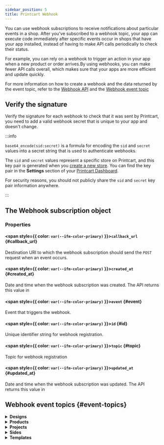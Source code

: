 ```yaml
---
sidebar_position: 5
title: Printcart Webhook
---
```



You can use webhook subscriptions to receive notifications about particular events in a shop. After you've subscribed to a webhook topic, your app can execute code immediately after specific events occur in shops that have your app installed, instead of having to make API calls periodically to check their status.

For example, you can rely on a webhook to trigger an action in your app when a new product or order arrives.By using webhooks, you can make fewer API calls overall, which makes sure that your apps are more efficient and update quickly.

For more information on how to create a webhook and the data returned by the event topic, refer to the [Webhook API](/rest-api-reference#tag/Webhook) and the [Webhook event topic](/docs/api-sdk/webhooks#event-topics)

## Verify the signature

Verify the signature for each webhook to check that it was sent by Printcart, you need to add a valid webhook secret that is unique to your app and doesn't change.

:::info

`base64_encode(sid:secret)` is a formula for encoding the `sid` and `secret` values into a secret string that is used to authenticate webhooks.

The `sid` and `secret` values represent a specific store on Printcart, and this key pair is generated when you [create a new store](/rest-api-reference#tag/Store/operation/createStore).
You can find the key pair in the **Settings** section of your [Printcart Dashboard](https://dashboard.printcart.com/).

For security reasons, you should not publicly share the `sid` and `secret` key pair information anywhere.

:::

## The Webhook subscription object

### Properties

#### <span style={{ color: `var(--ifm-color-primary)` }}>`callback_url`</span> {#callback_url}

Destination URI to which the webhook subscription should send the `POST` request when an event occurs.

#### <span style={{ color: `var(--ifm-color-primary)` }}>`created_at`</span> {#created_at}

Date and time when the webhook subscription was created. The API returns this value in

#### <span style={{ color: `var(--ifm-color-primary)` }}>`event`</span> {#event}

Event that triggers the webhook.

#### <span style={{ color: `var(--ifm-color-primary)` }}>`id`</span> {#id}

Unique identifier string for webhook registration.

#### <span style={{ color: `var(--ifm-color-primary)` }}>`topic`</span> {#topic}

Topic for webhook registration

#### <span style={{ color: `var(--ifm-color-primary)` }}>`updated_at`</span> {#updated_at}

Date and time when the webhook subscription was updated. The API returns this value in

## Webhook event topics {#event-topics}

<!-- TODO: Designs -->
<details>
  <summary>
    <b>Designs</b>
  </summary>
  <Tabs>
    <TabItem value="createDesign" label="Create">
      <div>
        <p>Occurs whenever a design is created.</p>
        <p>
          Resource: <a href="/rest-api-reference/#tag/Design/operation/getDesignById">Design</a>
        </p>
      </div>

```json
{
  "data": {
    "id": "cce4dc71-6757-4a1c-a259-6b66a4304c14",
    "note": "Design example note",
    "status": "processing",
    "side": {
      "type": null,
      "id": "c5661a1e-8147-4dc3-8600-00fdc81ed14b",
      "name": "Side Example",
      "ratio": 72,
      "dimension_unit": "cm",
      "status": "publish",
      "design_area": {
        "width": 50,
        "height": 50,
        "top": 50,
        "left": 50
      },
      "show_cut_line": true,
      "cut_line_margin": {
        "x": 50.5,
        "y": 50.5
      },
      "show_safe_zone": true,
      "safe_zone_margin": {
        "x": 50.5,
        "y": 50.5
      },
      "side_image_size": {
        "width": 50,
        "height": 50
      },
      "side_image": {
        "id": "e8304b84-a015-3bd4-a7d3-7a978f465df2",
        "name": "Image example",
        "url": "https://files.printcart.com/images/19f99961-edac-455e-b407-aa6aa80ec862/0V34SX2YcE31B3zZ0xcm5dFbN1fGUdZc9GRIlxvP.jpg",
        "thumbnails": {
          "small": "https://files.printcart.com/image-thumbnail/e24d-dezj-408a-a247-4012a09b3/G0Ujj8ICRFDacEL0zj6Zq983Q818Z1X_small.webp",
          "medium": "https://files.printcart.com/image-thumbnail/e24d-dezj-408a-a247-4012a09b3/G0Ujj8ICRFDacEL0zj6Zq983Q818Z1X_medium.webp",
          "custom": "https://files.printcart.com/image-thumbnail/e24d-dezj-408a-a247-4012a09b3/G0Ujj8ICRFDacEL0zj6Zq983Q818Z1X_custom.webp"
        },
        "alt": "Image example",
        "width": 500,
        "height": 500,
        "created_at": "2021-11-16T08:26:30.000000Z",
        "updated_at": "2021-11-16T08:26:30.000000Z"
      },
      "bg_type": "image",
      "bg_color_value": "red",
      "img_overlay": {
        "id": "e8304b84-a015-3bd4-a7d3-7a978f465df2",
        "name": "Image example",
        "url": "https://files.printcart.com/images/19f99961-edac-455e-b407-aa6aa80ec862/0V34SX2YcE31B3zZ0xcm5dFbN1fGUdZc9GRIlxvP.jpg",
        "thumbnails": {
          "small": "https://files.printcart.com/image-thumbnail/e24d-dezj-408a-a247-4012a09b3/G0Ujj8ICRFDacEL0zj6Zq983Q818Z1X_small.webp",
          "medium": "https://files.printcart.com/image-thumbnail/e24d-dezj-408a-a247-4012a09b3/G0Ujj8ICRFDacEL0zj6Zq983Q818Z1X_medium.webp",
          "custom": "https://files.printcart.com/image-thumbnail/e24d-dezj-408a-a247-4012a09b3/G0Ujj8ICRFDacEL0zj6Zq983Q818Z1X_custom.webp"
        },
        "alt": "Image example",
        "width": 500,
        "height": 500,
        "created_at": "2021-11-16T08:26:30.000000Z",
        "updated_at": "2021-11-16T08:26:30.000000Z"
      },
      "background_included": true,
      "show_overlay": true,
      "include_overlay": true,
      "created_at": "2021-11-16T08:26:30.000000Z",
      "updated_at": "2021-11-16T08:26:30.000000Z"
    },
    "product": {
      "id": "962af342-a2c9-4665-bb5d-cb208258d958",
      "name": "product example",
      "dynamic_side": 500,
      "viewport_width": 500,
      "viewport_height": 500,
      "scale": 500,
      "dpi": 500,
      "dimension_unit": "inch",
      "status": "publish",
      "allowed_file_types": ["jpg", "png", "ai", "pdf"],
      "max_file_upload": 500,
      "min_jpg_dpi": 500,
      "enable_design": false,
      "enable_upload": true,
      "upload_max_filesize": null,
      "integration_product_id": null,
      "product_image": {
        "id": "e8304b84-a015-3bd4-a7d3-7a978f465df2",
        "name": "Image example",
        "url": "https://files.printcart.com/images/19f99961-edac-455e-b407-aa6aa80ec862/0V34SX2YcE31B3zZ0xcm5dFbN1fGUdZc9GRIlxvP.jpg",
        "thumbnails": {
          "small": "https://files.printcart.com/image-thumbnail/e24d-dezj-408a-a247-4012a09b3/G0Ujj8ICRFDacEL0zj6Zq983Q818Z1X_small.webp",
          "medium": "https://files.printcart.com/image-thumbnail/e24d-dezj-408a-a247-4012a09b3/G0Ujj8ICRFDacEL0zj6Zq983Q818Z1X_medium.webp",
          "custom": "https://files.printcart.com/image-thumbnail/e24d-dezj-408a-a247-4012a09b3/G0Ujj8ICRFDacEL0zj6Zq983Q818Z1X_custom.webp"
        },
        "alt": "Image example",
        "width": 500,
        "height": 500,
        "created_at": "2021-11-16T08:26:30.000000Z",
        "updated_at": "2021-11-16T08:26:30.000000Z"
      },
      "created_at": "2021-11-16T08:26:30.000000Z",
      "updated_at": "2021-11-16T08:26:30.000000Z"
    },
    "project": {
      "id": "4419934f-8e1b-4cf0-b432-01ef9258a812",
      "name": "project example",
      "status": "processing",
      "note": "project example note",
      "created_at": "2021-11-16T08:26:30.000000Z",
      "updated_at": "2021-11-16T08:26:30.000000Z"
    },
    "preview_image": {
      "id": "e8304b84-a015-3bd4-a7d3-7a978f465df2",
      "name": "Image example",
      "url": "https://files.printcart.com/images/19f99961-edac-455e-b407-aa6aa80ec862/0V34SX2YcE31B3zZ0xcm5dFbN1fGUdZc9GRIlxvP.jpg",
      "thumbnails": {
        "small": "https://files.printcart.com/image-thumbnail/e24d-dezj-408a-a247-4012a09b3/G0Ujj8ICRFDacEL0zj6Zq983Q818Z1X_small.webp",
        "medium": "https://files.printcart.com/image-thumbnail/e24d-dezj-408a-a247-4012a09b3/G0Ujj8ICRFDacEL0zj6Zq983Q818Z1X_medium.webp",
        "custom": "https://files.printcart.com/image-thumbnail/e24d-dezj-408a-a247-4012a09b3/G0Ujj8ICRFDacEL0zj6Zq983Q818Z1X_custom.webp"
      },
      "alt": "Image example",
      "width": 500,
      "height": 500,
      "created_at": "2021-11-16T08:26:30.000000Z",
      "updated_at": "2021-11-16T08:26:30.000000Z"
    },
    "design_image": {
      "id": "e8304b84-a015-3bd4-a7d3-7a978f465df2",
      "name": "Image example",
      "url": "https://files.printcart.com/images/19f99961-edac-455e-b407-aa6aa80ec862/0V34SX2YcE31B3zZ0xcm5dFbN1fGUdZc9GRIlxvP.jpg",
      "thumbnails": {
        "small": "https://files.printcart.com/image-thumbnail/e24d-dezj-408a-a247-4012a09b3/G0Ujj8ICRFDacEL0zj6Zq983Q818Z1X_small.webp",
        "medium": "https://files.printcart.com/image-thumbnail/e24d-dezj-408a-a247-4012a09b3/G0Ujj8ICRFDacEL0zj6Zq983Q818Z1X_medium.webp",
        "custom": "https://files.printcart.com/image-thumbnail/e24d-dezj-408a-a247-4012a09b3/G0Ujj8ICRFDacEL0zj6Zq983Q818Z1X_custom.webp"
      },
      "alt": "Image example",
      "width": 500,
      "height": 500,
      "created_at": "2021-11-16T08:26:30.000000Z",
      "updated_at": "2021-11-16T08:26:30.000000Z"
    },
    "original_side": {
      "id": "c5661a1e-8147-4dc3-8600-00fdc81ed14b",
      "name": "Side Example",
      "scale": 72,
      "dimension_unit": "cm",
      "status": "publish",
      "design_area": {
        "width": 50,
        "height": 50,
        "top": 50,
        "left": 50
      },
      "show_cut_line": true,
      "cut_line_margin": {
        "x": 50.5,
        "y": 50.5
      },
      "show_safe_zone": true,
      "safe_zone_margin": {
        "x": 50.5,
        "y": 50.5
      },
      "side_image_size": {
        "width": 50,
        "height": 50
      },
      "side_image": {
        "id": "e8304b84-a015-3bd4-a7d3-7a978f465df2",
        "name": "Image example",
        "url": "https://files.printcart.com/images/19f99961-edac-455e-b407-aa6aa80ec862/0V34SX2YcE31B3zZ0xcm5dFbN1fGUdZc9GRIlxvP.jpg",
        "thumbnails": {
          "small": "https://files.printcart.com/image-thumbnail/e24d-dezj-408a-a247-4012a09b3/G0Ujj8ICRFDacEL0zj6Zq983Q818Z1X_small.webp",
          "medium": "https://files.printcart.com/image-thumbnail/e24d-dezj-408a-a247-4012a09b3/G0Ujj8ICRFDacEL0zj6Zq983Q818Z1X_medium.webp",
          "custom": "https://files.printcart.com/image-thumbnail/e24d-dezj-408a-a247-4012a09b3/G0Ujj8ICRFDacEL0zj6Zq983Q818Z1X_custom.webp"
        },
        "alt": "Image example",
        "width": 500,
        "height": 500,
        "created_at": "2021-11-16T08:26:30.000000Z",
        "updated_at": "2021-11-16T08:26:30.000000Z"
      },
      "product": {
        "id": "962af342-a2c9-4665-bb5d-cb208258d958",
        "name": "product example",
        "dynamic_side": 500,
        "viewport_width": 500,
        "viewport_height": 500,
        "scale": 500,
        "dpi": 500,
        "dimension_unit": "inch",
        "status": "publish",
        "allowed_file_types": ["jpg", "png", "ai", "pdf"],
        "max_file_upload": 500,
        "min_jpg_dpi": 500,
        "enable_design": false,
        "enable_upload": true,
        "upload_max_filesize": null,
        "integration_product_id": null,
        "product_image": {
          "id": "e8304b84-a015-3bd4-a7d3-7a978f465df2",
          "name": "Image example",
          "url": "https://files.printcart.com/images/19f99961-edac-455e-b407-aa6aa80ec862/0V34SX2YcE31B3zZ0xcm5dFbN1fGUdZc9GRIlxvP.jpg",
          "thumbnails": {
            "small": "https://files.printcart.com/image-thumbnail/e24d-dezj-408a-a247-4012a09b3/G0Ujj8ICRFDacEL0zj6Zq983Q818Z1X_small.webp",
            "medium": "https://files.printcart.com/image-thumbnail/e24d-dezj-408a-a247-4012a09b3/G0Ujj8ICRFDacEL0zj6Zq983Q818Z1X_medium.webp",
            "custom": "https://files.printcart.com/image-thumbnail/e24d-dezj-408a-a247-4012a09b3/G0Ujj8ICRFDacEL0zj6Zq983Q818Z1X_custom.webp"
          },
          "alt": "Image example",
          "width": 500,
          "height": 500,
          "created_at": "2021-11-16T08:26:30.000000Z",
          "updated_at": "2021-11-16T08:26:30.000000Z"
        },
        "created_at": "2021-11-16T08:26:30.000000Z",
        "updated_at": "2021-11-16T08:26:30.000000Z"
      },
      "bg_type": "image",
      "bg_color_value": "red",
      "img_overlay": {
        "id": "e8304b84-a015-3bd4-a7d3-7a978f465df2",
        "name": "Image example",
        "url": "https://files.printcart.com/images/19f99961-edac-455e-b407-aa6aa80ec862/0V34SX2YcE31B3zZ0xcm5dFbN1fGUdZc9GRIlxvP.jpg",
        "thumbnails": {
          "small": "https://files.printcart.com/image-thumbnail/e24d-dezj-408a-a247-4012a09b3/G0Ujj8ICRFDacEL0zj6Zq983Q818Z1X_small.webp",
          "medium": "https://files.printcart.com/image-thumbnail/e24d-dezj-408a-a247-4012a09b3/G0Ujj8ICRFDacEL0zj6Zq983Q818Z1X_medium.webp",
          "custom": "https://files.printcart.com/image-thumbnail/e24d-dezj-408a-a247-4012a09b3/G0Ujj8ICRFDacEL0zj6Zq983Q818Z1X_custom.webp"
        },
        "alt": "Image example",
        "width": 500,
        "height": 500,
        "created_at": "2021-11-16T08:26:30.000000Z",
        "updated_at": "2021-11-16T08:26:30.000000Z"
      },
      "background_included": true,
      "show_overlay": true,
      "include_overlay": true,
      "created_at": "2021-11-16T08:26:30.000000Z",
      "updated_at": "2021-11-16T08:26:30.000000Z"
    },
    "original_output_options": {
      "dpi": 500,
      "dimension_unit": "inch"
    },
    "viewport": {
      "width": 50.5,
      "height": 50.5
    },
    "created_at": "2021-11-16T08:26:30.000000Z",
    "updated_at": "2021-11-16T08:26:30.000000Z",
    "layers": [
      {
        "top": 38.9832354205,
        "left": 329.6631024663,
        "text": "Heading",
        "width": 158,
        "height": 47.46,
        "originX": "left",
        "originY": "top",
        "fontSize": 42,
        "minWidth": 20,
        "fontStyle": "normal",
        "textAlign": "left",
        "underline": "false,",
        "fontFamily": "Roboto",
        "fontWeight": "normal"
      }
    ]
  },
  "message": "Created successfully"
}
```

</TabItem>
<TabItem value="updateDesign" label="Update">
  <div>
    <p>Occurs whenever a design is updated.</p>
    <p>
      Resource: <a href="/rest-api-reference/#tag/Design/operation/getDesignById">Design</a>
    </p>
  </div>

```json
{
  "data": {
    "id": "cce4dc71-6757-4a1c-a259-6b66a4304c14",
    "note": "Update Design example note",
    "status": "processing",
    "side": {
      "type": null,
      "id": "c5661a1e-8147-4dc3-8600-00fdc81ed14b",
      "name": "Side Example",
      "ratio": 72,
      "dimension_unit": "cm",
      "status": "publish",
      "design_area": {
        "width": 50,
        "height": 50,
        "top": 50,
        "left": 50
      },
      "show_cut_line": true,
      "cut_line_margin": {
        "x": 50.5,
        "y": 50.5
      },
      "show_safe_zone": true,
      "safe_zone_margin": {
        "x": 50.5,
        "y": 50.5
      },
      "side_image_size": {
        "width": 50,
        "height": 50
      },
      "side_image": {
        "id": "e8304b84-a015-3bd4-a7d3-7a978f465df2",
        "name": "Image example",
        "url": "https://files.printcart.com/images/19f99961-edac-455e-b407-aa6aa80ec862/0V34SX2YcE31B3zZ0xcm5dFbN1fGUdZc9GRIlxvP.jpg",
        "thumbnails": {
          "small": "https://files.printcart.com/image-thumbnail/e24d-dezj-408a-a247-4012a09b3/G0Ujj8ICRFDacEL0zj6Zq983Q818Z1X_small.webp",
          "medium": "https://files.printcart.com/image-thumbnail/e24d-dezj-408a-a247-4012a09b3/G0Ujj8ICRFDacEL0zj6Zq983Q818Z1X_medium.webp",
          "custom": "https://files.printcart.com/image-thumbnail/e24d-dezj-408a-a247-4012a09b3/G0Ujj8ICRFDacEL0zj6Zq983Q818Z1X_custom.webp"
        },
        "alt": "Image example",
        "width": 500,
        "height": 500,
        "created_at": "2021-11-16T08:26:30.000000Z",
        "updated_at": "2021-11-16T08:26:30.000000Z"
      },
      "bg_type": "image",
      "bg_color_value": "red",
      "img_overlay": {
        "id": "e8304b84-a015-3bd4-a7d3-7a978f465df2",
        "name": "Image example",
        "url": "https://files.printcart.com/images/19f99961-edac-455e-b407-aa6aa80ec862/0V34SX2YcE31B3zZ0xcm5dFbN1fGUdZc9GRIlxvP.jpg",
        "thumbnails": {
          "small": "https://files.printcart.com/image-thumbnail/e24d-dezj-408a-a247-4012a09b3/G0Ujj8ICRFDacEL0zj6Zq983Q818Z1X_small.webp",
          "medium": "https://files.printcart.com/image-thumbnail/e24d-dezj-408a-a247-4012a09b3/G0Ujj8ICRFDacEL0zj6Zq983Q818Z1X_medium.webp",
          "custom": "https://files.printcart.com/image-thumbnail/e24d-dezj-408a-a247-4012a09b3/G0Ujj8ICRFDacEL0zj6Zq983Q818Z1X_custom.webp"
        },
        "alt": "Image example",
        "width": 500,
        "height": 500,
        "created_at": "2021-11-16T08:26:30.000000Z",
        "updated_at": "2021-11-16T08:26:30.000000Z"
      },
      "background_included": true,
      "show_overlay": true,
      "include_overlay": true,
      "created_at": "2021-11-16T08:26:30.000000Z",
      "updated_at": "2021-11-16T08:26:30.000000Z"
    },
    "product": {
      "id": "962af342-a2c9-4665-bb5d-cb208258d958",
      "name": "product example",
      "dynamic_side": 500,
      "viewport_width": 500,
      "viewport_height": 500,
      "scale": 500,
      "dpi": 500,
      "dimension_unit": "inch",
      "status": "publish",
      "allowed_file_types": ["jpg", "png", "ai", "pdf"],
      "max_file_upload": 500,
      "min_jpg_dpi": 500,
      "enable_design": false,
      "enable_upload": true,
      "upload_max_filesize": null,
      "integration_product_id": null,
      "product_image": {
        "id": "e8304b84-a015-3bd4-a7d3-7a978f465df2",
        "name": "Image example",
        "url": "https://files.printcart.com/images/19f99961-edac-455e-b407-aa6aa80ec862/0V34SX2YcE31B3zZ0xcm5dFbN1fGUdZc9GRIlxvP.jpg",
        "thumbnails": {
          "small": "https://files.printcart.com/image-thumbnail/e24d-dezj-408a-a247-4012a09b3/G0Ujj8ICRFDacEL0zj6Zq983Q818Z1X_small.webp",
          "medium": "https://files.printcart.com/image-thumbnail/e24d-dezj-408a-a247-4012a09b3/G0Ujj8ICRFDacEL0zj6Zq983Q818Z1X_medium.webp",
          "custom": "https://files.printcart.com/image-thumbnail/e24d-dezj-408a-a247-4012a09b3/G0Ujj8ICRFDacEL0zj6Zq983Q818Z1X_custom.webp"
        },
        "alt": "Image example",
        "width": 500,
        "height": 500,
        "created_at": "2021-11-16T08:26:30.000000Z",
        "updated_at": "2021-11-16T08:26:30.000000Z"
      },
      "created_at": "2021-11-16T08:26:30.000000Z",
      "updated_at": "2021-11-16T08:26:30.000000Z"
    },
    "project": {
      "id": "4419934f-8e1b-4cf0-b432-01ef9258a812",
      "name": "project example",
      "status": "processing",
      "note": "project example note",
      "created_at": "2021-11-16T08:26:30.000000Z",
      "updated_at": "2021-11-16T08:26:30.000000Z"
    },
    "preview_image": {
      "id": "e8304b84-a015-3bd4-a7d3-7a978f465df2",
      "name": "Image example",
      "url": "https://files.printcart.com/images/19f99961-edac-455e-b407-aa6aa80ec862/0V34SX2YcE31B3zZ0xcm5dFbN1fGUdZc9GRIlxvP.jpg",
      "thumbnails": {
        "small": "https://files.printcart.com/image-thumbnail/e24d-dezj-408a-a247-4012a09b3/G0Ujj8ICRFDacEL0zj6Zq983Q818Z1X_small.webp",
        "medium": "https://files.printcart.com/image-thumbnail/e24d-dezj-408a-a247-4012a09b3/G0Ujj8ICRFDacEL0zj6Zq983Q818Z1X_medium.webp",
        "custom": "https://files.printcart.com/image-thumbnail/e24d-dezj-408a-a247-4012a09b3/G0Ujj8ICRFDacEL0zj6Zq983Q818Z1X_custom.webp"
      },
      "alt": "Image example",
      "width": 500,
      "height": 500,
      "created_at": "2021-11-16T08:26:30.000000Z",
      "updated_at": "2021-11-16T08:26:30.000000Z"
    },
    "design_image": {
      "id": "e8304b84-a015-3bd4-a7d3-7a978f465df2",
      "name": "Image example",
      "url": "https://files.printcart.com/images/19f99961-edac-455e-b407-aa6aa80ec862/0V34SX2YcE31B3zZ0xcm5dFbN1fGUdZc9GRIlxvP.jpg",
      "thumbnails": {
        "small": "https://files.printcart.com/image-thumbnail/e24d-dezj-408a-a247-4012a09b3/G0Ujj8ICRFDacEL0zj6Zq983Q818Z1X_small.webp",
        "medium": "https://files.printcart.com/image-thumbnail/e24d-dezj-408a-a247-4012a09b3/G0Ujj8ICRFDacEL0zj6Zq983Q818Z1X_medium.webp",
        "custom": "https://files.printcart.com/image-thumbnail/e24d-dezj-408a-a247-4012a09b3/G0Ujj8ICRFDacEL0zj6Zq983Q818Z1X_custom.webp"
      },
      "alt": "Image example",
      "width": 500,
      "height": 500,
      "created_at": "2021-11-16T08:26:30.000000Z",
      "updated_at": "2021-11-16T08:26:30.000000Z"
    },
    "original_side": {
      "id": "c5661a1e-8147-4dc3-8600-00fdc81ed14b",
      "name": "Side Example",
      "scale": 72,
      "dimension_unit": "cm",
      "status": "publish",
      "design_area": {
        "width": 50,
        "height": 50,
        "top": 50,
        "left": 50
      },
      "show_cut_line": true,
      "cut_line_margin": {
        "x": 50.5,
        "y": 50.5
      },
      "show_safe_zone": true,
      "safe_zone_margin": {
        "x": 50.5,
        "y": 50.5
      },
      "side_image_size": {
        "width": 50,
        "height": 50
      },
      "side_image": {
        "id": "e8304b84-a015-3bd4-a7d3-7a978f465df2",
        "name": "Image example",
        "url": "https://files.printcart.com/images/19f99961-edac-455e-b407-aa6aa80ec862/0V34SX2YcE31B3zZ0xcm5dFbN1fGUdZc9GRIlxvP.jpg",
        "thumbnails": {
          "small": "https://files.printcart.com/image-thumbnail/e24d-dezj-408a-a247-4012a09b3/G0Ujj8ICRFDacEL0zj6Zq983Q818Z1X_small.webp",
          "medium": "https://files.printcart.com/image-thumbnail/e24d-dezj-408a-a247-4012a09b3/G0Ujj8ICRFDacEL0zj6Zq983Q818Z1X_medium.webp",
          "custom": "https://files.printcart.com/image-thumbnail/e24d-dezj-408a-a247-4012a09b3/G0Ujj8ICRFDacEL0zj6Zq983Q818Z1X_custom.webp"
        },
        "alt": "Image example",
        "width": 500,
        "height": 500,
        "created_at": "2021-11-16T08:26:30.000000Z",
        "updated_at": "2021-11-16T08:26:30.000000Z"
      },
      "product": {
        "id": "962af342-a2c9-4665-bb5d-cb208258d958",
        "name": "product example",
        "dynamic_side": 500,
        "viewport_width": 500,
        "viewport_height": 500,
        "scale": 500,
        "dpi": 500,
        "dimension_unit": "inch",
        "status": "publish",
        "allowed_file_types": ["jpg", "png", "ai", "pdf"],
        "max_file_upload": 500,
        "min_jpg_dpi": 500,
        "enable_design": false,
        "enable_upload": true,
        "upload_max_filesize": null,
        "integration_product_id": null,
        "product_image": {
          "id": "e8304b84-a015-3bd4-a7d3-7a978f465df2",
          "name": "Image example",
          "url": "https://files.printcart.com/images/19f99961-edac-455e-b407-aa6aa80ec862/0V34SX2YcE31B3zZ0xcm5dFbN1fGUdZc9GRIlxvP.jpg",
          "thumbnails": {
            "small": "https://files.printcart.com/image-thumbnail/e24d-dezj-408a-a247-4012a09b3/G0Ujj8ICRFDacEL0zj6Zq983Q818Z1X_small.webp",
            "medium": "https://files.printcart.com/image-thumbnail/e24d-dezj-408a-a247-4012a09b3/G0Ujj8ICRFDacEL0zj6Zq983Q818Z1X_medium.webp",
            "custom": "https://files.printcart.com/image-thumbnail/e24d-dezj-408a-a247-4012a09b3/G0Ujj8ICRFDacEL0zj6Zq983Q818Z1X_custom.webp"
          },
          "alt": "Image example",
          "width": 500,
          "height": 500,
          "created_at": "2021-11-16T08:26:30.000000Z",
          "updated_at": "2021-11-16T08:26:30.000000Z"
        },
        "created_at": "2021-11-16T08:26:30.000000Z",
        "updated_at": "2021-11-16T08:26:30.000000Z"
      },
      "bg_type": "image",
      "bg_color_value": "red",
      "img_overlay": {
        "id": "e8304b84-a015-3bd4-a7d3-7a978f465df2",
        "name": "Image example",
        "url": "https://files.printcart.com/images/19f99961-edac-455e-b407-aa6aa80ec862/0V34SX2YcE31B3zZ0xcm5dFbN1fGUdZc9GRIlxvP.jpg",
        "thumbnails": {
          "small": "https://files.printcart.com/image-thumbnail/e24d-dezj-408a-a247-4012a09b3/G0Ujj8ICRFDacEL0zj6Zq983Q818Z1X_small.webp",
          "medium": "https://files.printcart.com/image-thumbnail/e24d-dezj-408a-a247-4012a09b3/G0Ujj8ICRFDacEL0zj6Zq983Q818Z1X_medium.webp",
          "custom": "https://files.printcart.com/image-thumbnail/e24d-dezj-408a-a247-4012a09b3/G0Ujj8ICRFDacEL0zj6Zq983Q818Z1X_custom.webp"
        },
        "alt": "Image example",
        "width": 500,
        "height": 500,
        "created_at": "2021-11-16T08:26:30.000000Z",
        "updated_at": "2021-11-16T08:26:30.000000Z"
      },
      "background_included": true,
      "show_overlay": true,
      "include_overlay": true,
      "created_at": "2021-11-16T08:26:30.000000Z",
      "updated_at": "2021-11-16T08:26:30.000000Z"
    },
    "original_output_options": {
      "dpi": 500,
      "dimension_unit": "inch"
    },
    "viewport": {
      "width": 50.5,
      "height": 50.5
    },
    "created_at": "2021-11-16T08:26:30.000000Z",
    "updated_at": "2021-11-16T08:26:30.000000Z",
    "layers": [
      {
        "top": 38.9832354205,
        "left": 329.6631024663,
        "text": "Heading",
        "width": 158,
        "height": 47.46,
        "originX": "left",
        "originY": "top",
        "fontSize": 42,
        "minWidth": 20,
        "fontStyle": "normal",
        "textAlign": "left",
        "underline": "false,",
        "fontFamily": "Roboto",
        "fontWeight": "normal"
      }
    ]
  },
  "message": "Updated successfully"
}
```

</TabItem>
<TabItem value="deleteDesign" label="Delete">
  <div>
    <p>Occurs whenever a design is deleted.</p>
    <p>
      Resource: <a href="/rest-api-reference/#tag/Design/operation/getDesignById">Design</a>
    </p>
  </div>

```json
{
  "data": {
    "id": "cce4dc71-6757-4a1c-a259-6b66a4304c14",
    "note": "Delete Design example note",
    "status": "deleted",
    "side": {
      "type": null,
      "id": "c5661a1e-8147-4dc3-8600-00fdc81ed14b",
      "name": "Side Example",
      "ratio": 72,
      "dimension_unit": "cm",
      "status": "publish",
      "design_area": {
        "width": 50,
        "height": 50,
        "top": 50,
        "left": 50
      },
      "show_cut_line": true,
      "cut_line_margin": {
        "x": 50.5,
        "y": 50.5
      },
      "show_safe_zone": true,
      "safe_zone_margin": {
        "x": 50.5,
        "y": 50.5
      },
      "side_image_size": {
        "width": 50,
        "height": 50
      },
      "side_image": {
        "id": "e8304b84-a015-3bd4-a7d3-7a978f465df2",
        "name": "Image example",
        "url": "https://files.printcart.com/images/19f99961-edac-455e-b407-aa6aa80ec862/0V34SX2YcE31B3zZ0xcm5dFbN1fGUdZc9GRIlxvP.jpg",
        "thumbnails": {
          "small": "https://files.printcart.com/image-thumbnail/e24d-dezj-408a-a247-4012a09b3/G0Ujj8ICRFDacEL0zj6Zq983Q818Z1X_small.webp",
          "medium": "https://files.printcart.com/image-thumbnail/e24d-dezj-408a-a247-4012a09b3/G0Ujj8ICRFDacEL0zj6Zq983Q818Z1X_medium.webp",
          "custom": "https://files.printcart.com/image-thumbnail/e24d-dezj-408a-a247-4012a09b3/G0Ujj8ICRFDacEL0zj6Zq983Q818Z1X_custom.webp"
        },
        "alt": "Image example",
        "width": 500,
        "height": 500,
        "created_at": "2021-11-16T08:26:30.000000Z",
        "updated_at": "2021-11-16T08:26:30.000000Z"
      },
      "bg_type": "image",
      "bg_color_value": "red",
      "img_overlay": {
        "id": "e8304b84-a015-3bd4-a7d3-7a978f465df2",
        "name": "Image example",
        "url": "https://files.printcart.com/images/19f99961-edac-455e-b407-aa6aa80ec862/0V34SX2YcE31B3zZ0xcm5dFbN1fGUdZc9GRIlxvP.jpg",
        "thumbnails": {
          "small": "https://files.printcart.com/image-thumbnail/e24d-dezj-408a-a247-4012a09b3/G0Ujj8ICRFDacEL0zj6Zq983Q818Z1X_small.webp",
          "medium": "https://files.printcart.com/image-thumbnail/e24d-dezj-408a-a247-4012a09b3/G0Ujj8ICRFDacEL0zj6Zq983Q818Z1X_medium.webp",
          "custom": "https://files.printcart.com/image-thumbnail/e24d-dezj-408a-a247-4012a09b3/G0Ujj8ICRFDacEL0zj6Zq983Q818Z1X_custom.webp"
        },
        "alt": "Image example",
        "width": 500,
        "height": 500,
        "created_at": "2021-11-16T08:26:30.000000Z",
        "updated_at": "2021-11-16T08:26:30.000000Z"
      },
      "background_included": true,
      "show_overlay": true,
      "include_overlay": true,
      "created_at": "2021-11-16T08:26:30.000000Z",
      "updated_at": "2021-11-16T08:26:30.000000Z"
    },
    "product": {
      "id": "962af342-a2c9-4665-bb5d-cb208258d958",
      "name": "product example",
      "dynamic_side": 500,
      "viewport_width": 500,
      "viewport_height": 500,
      "scale": 500,
      "dpi": 500,
      "dimension_unit": "inch",
      "status": "publish",
      "allowed_file_types": ["jpg", "png", "ai", "pdf"],
      "max_file_upload": 500,
      "min_jpg_dpi": 500,
      "enable_design": false,
      "enable_upload": true,
      "upload_max_filesize": null,
      "integration_product_id": null,
      "product_image": {
        "id": "e8304b84-a015-3bd4-a7d3-7a978f465df2",
        "name": "Image example",
        "url": "https://files.printcart.com/images/19f99961-edac-455e-b407-aa6aa80ec862/0V34SX2YcE31B3zZ0xcm5dFbN1fGUdZc9GRIlxvP.jpg",
        "thumbnails": {
          "small": "https://files.printcart.com/image-thumbnail/e24d-dezj-408a-a247-4012a09b3/G0Ujj8ICRFDacEL0zj6Zq983Q818Z1X_small.webp",
          "medium": "https://files.printcart.com/image-thumbnail/e24d-dezj-408a-a247-4012a09b3/G0Ujj8ICRFDacEL0zj6Zq983Q818Z1X_medium.webp",
          "custom": "https://files.printcart.com/image-thumbnail/e24d-dezj-408a-a247-4012a09b3/G0Ujj8ICRFDacEL0zj6Zq983Q818Z1X_custom.webp"
        },
        "alt": "Image example",
        "width": 500,
        "height": 500,
        "created_at": "2021-11-16T08:26:30.000000Z",
        "updated_at": "2021-11-16T08:26:30.000000Z"
      },
      "created_at": "2021-11-16T08:26:30.000000Z",
      "updated_at": "2021-11-16T08:26:30.000000Z"
    },
    "project": {
      "id": "4419934f-8e1b-4cf0-b432-01ef9258a812",
      "name": "project example",
      "status": "processing",
      "note": "project example note",
      "created_at": "2021-11-16T08:26:30.000000Z",
      "updated_at": "2021-11-16T08:26:30.000000Z"
    },
    "preview_image": {
      "id": "e8304b84-a015-3bd4-a7d3-7a978f465df2",
      "name": "Image example",
      "url": "https://files.printcart.com/images/19f99961-edac-455e-b407-aa6aa80ec862/0V34SX2YcE31B3zZ0xcm5dFbN1fGUdZc9GRIlxvP.jpg",
      "thumbnails": {
        "small": "https://files.printcart.com/image-thumbnail/e24d-dezj-408a-a247-4012a09b3/G0Ujj8ICRFDacEL0zj6Zq983Q818Z1X_small.webp",
        "medium": "https://files.printcart.com/image-thumbnail/e24d-dezj-408a-a247-4012a09b3/G0Ujj8ICRFDacEL0zj6Zq983Q818Z1X_medium.webp",
        "custom": "https://files.printcart.com/image-thumbnail/e24d-dezj-408a-a247-4012a09b3/G0Ujj8ICRFDacEL0zj6Zq983Q818Z1X_custom.webp"
      },
      "alt": "Image example",
      "width": 500,
      "height": 500,
      "created_at": "2021-11-16T08:26:30.000000Z",
      "updated_at": "2021-11-16T08:26:30.000000Z"
    },
    "design_image": {
      "id": "e8304b84-a015-3bd4-a7d3-7a978f465df2",
      "name": "Image example",
      "url": "https://files.printcart.com/images/19f99961-edac-455e-b407-aa6aa80ec862/0V34SX2YcE31B3zZ0xcm5dFbN1fGUdZc9GRIlxvP.jpg",
      "thumbnails": {
        "small": "https://files.printcart.com/image-thumbnail/e24d-dezj-408a-a247-4012a09b3/G0Ujj8ICRFDacEL0zj6Zq983Q818Z1X_small.webp",
        "medium": "https://files.printcart.com/image-thumbnail/e24d-dezj-408a-a247-4012a09b3/G0Ujj8ICRFDacEL0zj6Zq983Q818Z1X_medium.webp",
        "custom": "https://files.printcart.com/image-thumbnail/e24d-dezj-408a-a247-4012a09b3/G0Ujj8ICRFDacEL0zj6Zq983Q818Z1X_custom.webp"
      },
      "alt": "Image example",
      "width": 500,
      "height": 500,
      "created_at": "2021-11-16T08:26:30.000000Z",
      "updated_at": "2021-11-16T08:26:30.000000Z"
    },
    "original_side": {
      "id": "c5661a1e-8147-4dc3-8600-00fdc81ed14b",
      "name": "Side Example",
      "scale": 72,
      "dimension_unit": "cm",
      "status": "publish",
      "design_area": {
        "width": 50,
        "height": 50,
        "top": 50,
        "left": 50
      },
      "show_cut_line": true,
      "cut_line_margin": {
        "x": 50.5,
        "y": 50.5
      },
      "show_safe_zone": true,
      "safe_zone_margin": {
        "x": 50.5,
        "y": 50.5
      },
      "side_image_size": {
        "width": 50,
        "height": 50
      },
      "side_image": {
        "id": "e8304b84-a015-3bd4-a7d3-7a978f465df2",
        "name": "Image example",
        "url": "https://files.printcart.com/images/19f99961-edac-455e-b407-aa6aa80ec862/0V34SX2YcE31B3zZ0xcm5dFbN1fGUdZc9GRIlxvP.jpg",
        "thumbnails": {
          "small": "https://files.printcart.com/image-thumbnail/e24d-dezj-408a-a247-4012a09b3/G0Ujj8ICRFDacEL0zj6Zq983Q818Z1X_small.webp",
          "medium": "https://files.printcart.com/image-thumbnail/e24d-dezj-408a-a247-4012a09b3/G0Ujj8ICRFDacEL0zj6Zq983Q818Z1X_medium.webp",
          "custom": "https://files.printcart.com/image-thumbnail/e24d-dezj-408a-a247-4012a09b3/G0Ujj8ICRFDacEL0zj6Zq983Q818Z1X_custom.webp"
        },
        "alt": "Image example",
        "width": 500,
        "height": 500,
        "created_at": "2021-11-16T08:26:30.000000Z",
        "updated_at": "2021-11-16T08:26:30.000000Z"
      },
      "product": {
        "id": "962af342-a2c9-4665-bb5d-cb208258d958",
        "name": "product example",
        "dynamic_side": 500,
        "viewport_width": 500,
        "viewport_height": 500,
        "scale": 500,
        "dpi": 500,
        "dimension_unit": "inch",
        "status": "publish",
        "allowed_file_types": ["jpg", "png", "ai", "pdf"],
        "max_file_upload": 500,
        "min_jpg_dpi": 500,
        "enable_design": false,
        "enable_upload": true,
        "upload_max_filesize": null,
        "integration_product_id": null,
        "product_image": {
          "id": "e8304b84-a015-3bd4-a7d3-7a978f465df2",
          "name": "Image example",
          "url": "https://files.printcart.com/images/19f99961-edac-455e-b407-aa6aa80ec862/0V34SX2YcE31B3zZ0xcm5dFbN1fGUdZc9GRIlxvP.jpg",
          "thumbnails": {
            "small": "https://files.printcart.com/image-thumbnail/e24d-dezj-408a-a247-4012a09b3/G0Ujj8ICRFDacEL0zj6Zq983Q818Z1X_small.webp",
            "medium": "https://files.printcart.com/image-thumbnail/e24d-dezj-408a-a247-4012a09b3/G0Ujj8ICRFDacEL0zj6Zq983Q818Z1X_medium.webp",
            "custom": "https://files.printcart.com/image-thumbnail/e24d-dezj-408a-a247-4012a09b3/G0Ujj8ICRFDacEL0zj6Zq983Q818Z1X_custom.webp"
          },
          "alt": "Image example",
          "width": 500,
          "height": 500,
          "created_at": "2021-11-16T08:26:30.000000Z",
          "updated_at": "2021-11-16T08:26:30.000000Z"
        },
        "created_at": "2021-11-16T08:26:30.000000Z",
        "updated_at": "2021-11-16T08:26:30.000000Z"
      },
      "bg_type": "image",
      "bg_color_value": "red",
      "img_overlay": {
        "id": "e8304b84-a015-3bd4-a7d3-7a978f465df2",
        "name": "Image example",
        "url": "https://files.printcart.com/images/19f99961-edac-455e-b407-aa6aa80ec862/0V34SX2YcE31B3zZ0xcm5dFbN1fGUdZc9GRIlxvP.jpg",
        "thumbnails": {
          "small": "https://files.printcart.com/image-thumbnail/e24d-dezj-408a-a247-4012a09b3/G0Ujj8ICRFDacEL0zj6Zq983Q818Z1X_small.webp",
          "medium": "https://files.printcart.com/image-thumbnail/e24d-dezj-408a-a247-4012a09b3/G0Ujj8ICRFDacEL0zj6Zq983Q818Z1X_medium.webp",
          "custom": "https://files.printcart.com/image-thumbnail/e24d-dezj-408a-a247-4012a09b3/G0Ujj8ICRFDacEL0zj6Zq983Q818Z1X_custom.webp"
        },
        "alt": "Image example",
        "width": 500,
        "height": 500,
        "created_at": "2021-11-16T08:26:30.000000Z",
        "updated_at": "2021-11-16T08:26:30.000000Z"
      },
      "background_included": true,
      "show_overlay": true,
      "include_overlay": true,
      "created_at": "2021-11-16T08:26:30.000000Z",
      "updated_at": "2021-11-16T08:26:30.000000Z"
    },
    "original_output_options": {
      "dpi": 500,
      "dimension_unit": "inch"
    },
    "viewport": {
      "width": 50.5,
      "height": 50.5
    },
    "created_at": "2021-11-16T08:26:30.000000Z",
    "updated_at": "2021-11-16T08:26:30.000000Z",
    "layers": [
      {
        "top": 38.9832354205,
        "left": 329.6631024663,
        "text": "Heading",
        "width": 158,
        "height": 47.46,
        "originX": "left",
        "originY": "top",
        "fontSize": 42,
        "minWidth": 20,
        "fontStyle": "normal",
        "textAlign": "left",
        "underline": "false,",
        "fontFamily": "Roboto",
        "fontWeight": "normal"
      }
    ]
  },
  "message": "Deleted successfully"
}
```

</TabItem>
<TabItem value="createBatchDesign" label="Create Batch">
  <div>
    <p>Occurs whenever a designs is created batch.</p>
    <p>
      Resource: <a href="/rest-api-reference/#tag/Design/operation/getDesignById">Design</a>
    </p>
  </div>

```json
{
  "data": [
    {
      "id": "cce4dc71-6757-4a1c-a259-6b66a4304c14",
      "note": "Design example note",
      "status": "processing",
      "side": {
        "type": null,
        "id": "c5661a1e-8147-4dc3-8600-00fdc81ed14b",
        "name": "Side Example",
        "ratio": 72,
        "dimension_unit": "cm",
        "status": "publish",
        "design_area": {
          "width": 50,
          "height": 50,
          "top": 50,
          "left": 50
        },
        "show_cut_line": true,
        "cut_line_margin": {
          "x": 50.5,
          "y": 50.5
        },
        "show_safe_zone": true,
        "safe_zone_margin": {
          "x": 50.5,
          "y": 50.5
        },
        "side_image_size": {
          "width": 50,
          "height": 50
        },
        "side_image": {
          "id": "e8304b84-a015-3bd4-a7d3-7a978f465df2",
          "name": "Image example",
          "url": "https://files.printcart.com/images/19f99961-edac-455e-b407-aa6aa80ec862/0V34SX2YcE31B3zZ0xcm5dFbN1fGUdZc9GRIlxvP.jpg",
          "thumbnails": {
            "small": "https://files.printcart.com/image-thumbnail/e24d-dezj-408a-a247-4012a09b3/G0Ujj8ICRFDacEL0zj6Zq983Q818Z1X_small.webp",
            "medium": "https://files.printcart.com/image-thumbnail/e24d-dezj-408a-a247-4012a09b3/G0Ujj8ICRFDacEL0zj6Zq983Q818Z1X_medium.webp",
            "custom": "https://files.printcart.com/image-thumbnail/e24d-dezj-408a-a247-4012a09b3/G0Ujj8ICRFDacEL0zj6Zq983Q818Z1X_custom.webp"
          },
          "alt": "Image example",
          "width": 500,
          "height": 500,
          "created_at": "2021-11-16T08:26:30.000000Z",
          "updated_at": "2021-11-16T08:26:30.000000Z"
        },
        "bg_type": "image",
        "bg_color_value": "red",
        "img_overlay": {
          "id": "e8304b84-a015-3bd4-a7d3-7a978f465df2",
          "name": "Image example",
          "url": "https://files.printcart.com/images/19f99961-edac-455e-b407-aa6aa80ec862/0V34SX2YcE31B3zZ0xcm5dFbN1fGUdZc9GRIlxvP.jpg",
          "thumbnails": {
            "small": "https://files.printcart.com/image-thumbnail/e24d-dezj-408a-a247-4012a09b3/G0Ujj8ICRFDacEL0zj6Zq983Q818Z1X_small.webp",
            "medium": "https://files.printcart.com/image-thumbnail/e24d-dezj-408a-a247-4012a09b3/G0Ujj8ICRFDacEL0zj6Zq983Q818Z1X_medium.webp",
            "custom": "https://files.printcart.com/image-thumbnail/e24d-dezj-408a-a247-4012a09b3/G0Ujj8ICRFDacEL0zj6Zq983Q818Z1X_custom.webp"
          },
          "alt": "Image example",
          "width": 500,
          "height": 500,
          "created_at": "2021-11-16T08:26:30.000000Z",
          "updated_at": "2021-11-16T08:26:30.000000Z"
        },
        "background_included": true,
        "show_overlay": true,
        "include_overlay": true,
        "created_at": "2021-11-16T08:26:30.000000Z",
        "updated_at": "2021-11-16T08:26:30.000000Z"
      },
      "product": {
        "id": "962af342-a2c9-4665-bb5d-cb208258d958",
        "name": "product example",
        "dynamic_side": 500,
        "viewport_width": 500,
        "viewport_height": 500,
        "scale": 500,
        "dpi": 500,
        "dimension_unit": "inch",
        "status": "publish",
        "allowed_file_types": ["jpg", "png", "ai", "pdf"],
        "max_file_upload": 500,
        "min_jpg_dpi": 500,
        "enable_design": false,
        "enable_upload": true,
        "upload_max_filesize": null,
        "integration_product_id": null,
        "product_image": {
          "id": "e8304b84-a015-3bd4-a7d3-7a978f465df2",
          "name": "Image example",
          "url": "https://files.printcart.com/images/19f99961-edac-455e-b407-aa6aa80ec862/0V34SX2YcE31B3zZ0xcm5dFbN1fGUdZc9GRIlxvP.jpg",
          "thumbnails": {
            "small": "https://files.printcart.com/image-thumbnail/e24d-dezj-408a-a247-4012a09b3/G0Ujj8ICRFDacEL0zj6Zq983Q818Z1X_small.webp",
            "medium": "https://files.printcart.com/image-thumbnail/e24d-dezj-408a-a247-4012a09b3/G0Ujj8ICRFDacEL0zj6Zq983Q818Z1X_medium.webp",
            "custom": "https://files.printcart.com/image-thumbnail/e24d-dezj-408a-a247-4012a09b3/G0Ujj8ICRFDacEL0zj6Zq983Q818Z1X_custom.webp"
          },
          "alt": "Image example",
          "width": 500,
          "height": 500,
          "created_at": "2021-11-16T08:26:30.000000Z",
          "updated_at": "2021-11-16T08:26:30.000000Z"
        },
        "created_at": "2021-11-16T08:26:30.000000Z",
        "updated_at": "2021-11-16T08:26:30.000000Z"
      },
      "project": {
        "id": "4419934f-8e1b-4cf0-b432-01ef9258a812",
        "name": "project example",
        "status": "processing",
        "note": "project example note",
        "created_at": "2021-11-16T08:26:30.000000Z",
        "updated_at": "2021-11-16T08:26:30.000000Z"
      },
      "preview_image": {
        "id": "e8304b84-a015-3bd4-a7d3-7a978f465df2",
        "name": "Image example",
        "url": "https://files.printcart.com/images/19f99961-edac-455e-b407-aa6aa80ec862/0V34SX2YcE31B3zZ0xcm5dFbN1fGUdZc9GRIlxvP.jpg",
        "thumbnails": {
          "small": "https://files.printcart.com/image-thumbnail/e24d-dezj-408a-a247-4012a09b3/G0Ujj8ICRFDacEL0zj6Zq983Q818Z1X_small.webp",
          "medium": "https://files.printcart.com/image-thumbnail/e24d-dezj-408a-a247-4012a09b3/G0Ujj8ICRFDacEL0zj6Zq983Q818Z1X_medium.webp",
          "custom": "https://files.printcart.com/image-thumbnail/e24d-dezj-408a-a247-4012a09b3/G0Ujj8ICRFDacEL0zj6Zq983Q818Z1X_custom.webp"
        },
        "alt": "Image example",
        "width": 500,
        "height": 500,
        "created_at": "2021-11-16T08:26:30.000000Z",
        "updated_at": "2021-11-16T08:26:30.000000Z"
      },
      "design_image": {
        "id": "e8304b84-a015-3bd4-a7d3-7a978f465df2",
        "name": "Image example",
        "url": "https://files.printcart.com/images/19f99961-edac-455e-b407-aa6aa80ec862/0V34SX2YcE31B3zZ0xcm5dFbN1fGUdZc9GRIlxvP.jpg",
        "thumbnails": {
          "small": "https://files.printcart.com/image-thumbnail/e24d-dezj-408a-a247-4012a09b3/G0Ujj8ICRFDacEL0zj6Zq983Q818Z1X_small.webp",
          "medium": "https://files.printcart.com/image-thumbnail/e24d-dezj-408a-a247-4012a09b3/G0Ujj8ICRFDacEL0zj6Zq983Q818Z1X_medium.webp",
          "custom": "https://files.printcart.com/image-thumbnail/e24d-dezj-408a-a247-4012a09b3/G0Ujj8ICRFDacEL0zj6Zq983Q818Z1X_custom.webp"
        },
        "alt": "Image example",
        "width": 500,
        "height": 500,
        "created_at": "2021-11-16T08:26:30.000000Z",
        "updated_at": "2021-11-16T08:26:30.000000Z"
      },
      "original_side": {
        "id": "c5661a1e-8147-4dc3-8600-00fdc81ed14b",
        "name": "Side Example",
        "scale": 72,
        "dimension_unit": "cm",
        "status": "publish",
        "design_area": {
          "width": 50,
          "height": 50,
          "top": 50,
          "left": 50
        },
        "show_cut_line": true,
        "cut_line_margin": {
          "x": 50.5,
          "y": 50.5
        },
        "show_safe_zone": true,
        "safe_zone_margin": {
          "x": 50.5,
          "y": 50.5
        },
        "side_image_size": {
          "width": 50,
          "height": 50
        },
        "side_image": {
          "id": "e8304b84-a015-3bd4-a7d3-7a978f465df2",
          "name": "Image example",
          "url": "https://files.printcart.com/images/19f99961-edac-455e-b407-aa6aa80ec862/0V34SX2YcE31B3zZ0xcm5dFbN1fGUdZc9GRIlxvP.jpg",
          "thumbnails": {
            "small": "https://files.printcart.com/image-thumbnail/e24d-dezj-408a-a247-4012a09b3/G0Ujj8ICRFDacEL0zj6Zq983Q818Z1X_small.webp",
            "medium": "https://files.printcart.com/image-thumbnail/e24d-dezj-408a-a247-4012a09b3/G0Ujj8ICRFDacEL0zj6Zq983Q818Z1X_medium.webp",
            "custom": "https://files.printcart.com/image-thumbnail/e24d-dezj-408a-a247-4012a09b3/G0Ujj8ICRFDacEL0zj6Zq983Q818Z1X_custom.webp"
          },
          "alt": "Image example",
          "width": 500,
          "height": 500,
          "created_at": "2021-11-16T08:26:30.000000Z",
          "updated_at": "2021-11-16T08:26:30.000000Z"
        },
        "product": {
          "id": "962af342-a2c9-4665-bb5d-cb208258d958",
          "name": "product example",
          "dynamic_side": 500,
          "viewport_width": 500,
          "viewport_height": 500,
          "scale": 500,
          "dpi": 500,
          "dimension_unit": "inch",
          "status": "publish",
          "allowed_file_types": ["jpg", "png", "ai", "pdf"],
          "max_file_upload": 500,
          "min_jpg_dpi": 500,
          "enable_design": false,
          "enable_upload": true,
          "upload_max_filesize": null,
          "integration_product_id": null,
          "product_image": {
            "id": "e8304b84-a015-3bd4-a7d3-7a978f465df2",
            "name": "Image example",
            "url": "https://files.printcart.com/images/19f99961-edac-455e-b407-aa6aa80ec862/0V34SX2YcE31B3zZ0xcm5dFbN1fGUdZc9GRIlxvP.jpg",
            "thumbnails": {
              "small": "https://files.printcart.com/image-thumbnail/e24d-dezj-408a-a247-4012a09b3/G0Ujj8ICRFDacEL0zj6Zq983Q818Z1X_small.webp",
              "medium": "https://files.printcart.com/image-thumbnail/e24d-dezj-408a-a247-4012a09b3/G0Ujj8ICRFDacEL0zj6Zq983Q818Z1X_medium.webp",
              "custom": "https://files.printcart.com/image-thumbnail/e24d-dezj-408a-a247-4012a09b3/G0Ujj8ICRFDacEL0zj6Zq983Q818Z1X_custom.webp"
            },
            "alt": "Image example",
            "width": 500,
            "height": 500,
            "created_at": "2021-11-16T08:26:30.000000Z",
            "updated_at": "2021-11-16T08:26:30.000000Z"
          },
          "created_at": "2021-11-16T08:26:30.000000Z",
          "updated_at": "2021-11-16T08:26:30.000000Z"
        },
        "bg_type": "image",
        "bg_color_value": "red",
        "img_overlay": {
          "id": "e8304b84-a015-3bd4-a7d3-7a978f465df2",
          "name": "Image example",
          "url": "https://files.printcart.com/images/19f99961-edac-455e-b407-aa6aa80ec862/0V34SX2YcE31B3zZ0xcm5dFbN1fGUdZc9GRIlxvP.jpg",
          "thumbnails": {
            "small": "https://files.printcart.com/image-thumbnail/e24d-dezj-408a-a247-4012a09b3/G0Ujj8ICRFDacEL0zj6Zq983Q818Z1X_small.webp",
            "medium": "https://files.printcart.com/image-thumbnail/e24d-dezj-408a-a247-4012a09b3/G0Ujj8ICRFDacEL0zj6Zq983Q818Z1X_medium.webp",
            "custom": "https://files.printcart.com/image-thumbnail/e24d-dezj-408a-a247-4012a09b3/G0Ujj8ICRFDacEL0zj6Zq983Q818Z1X_custom.webp"
          },
          "alt": "Image example",
          "width": 500,
          "height": 500,
          "created_at": "2021-11-16T08:26:30.000000Z",
          "updated_at": "2021-11-16T08:26:30.000000Z"
        },
        "background_included": true,
        "show_overlay": true,
        "include_overlay": true,
        "created_at": "2021-11-16T08:26:30.000000Z",
        "updated_at": "2021-11-16T08:26:30.000000Z"
      },
      "original_output_options": {
        "dpi": 500,
        "dimension_unit": "inch"
      },
      "viewport": {
        "width": 50.5,
        "height": 50.5
      },
      "created_at": "2021-11-16T08:26:30.000000Z",
      "updated_at": "2021-11-16T08:26:30.000000Z",
      "layers": [
        {
          "top": 38.9832354205,
          "left": 329.6631024663,
          "text": "Heading",
          "width": 158,
          "height": 47.46,
          "originX": "left",
          "originY": "top",
          "fontSize": 42,
          "minWidth": 20,
          "fontStyle": "normal",
          "textAlign": "left",
          "underline": "false,",
          "fontFamily": "Roboto",
          "fontWeight": "normal"
        }
      ]
    },
    {
      "id": "cce4dc71-6757-4a1c-a259-6b66a4304c14",
      "note": "Design example note",
      "status": "processing",
      "side": {
        "type": null,
        "id": "c5661a1e-8147-4dc3-8600-00fdc81ed14b",
        "name": "Side Example",
        "ratio": 72,
        "dimension_unit": "cm",
        "status": "publish",
        "design_area": {
          "width": 50,
          "height": 50,
          "top": 50,
          "left": 50
        },
        "show_cut_line": true,
        "cut_line_margin": {
          "x": 50.5,
          "y": 50.5
        },
        "show_safe_zone": true,
        "safe_zone_margin": {
          "x": 50.5,
          "y": 50.5
        },
        "side_image_size": {
          "width": 50,
          "height": 50
        },
        "side_image": {
          "id": "e8304b84-a015-3bd4-a7d3-7a978f465df2",
          "name": "Image example",
          "url": "https://files.printcart.com/images/19f99961-edac-455e-b407-aa6aa80ec862/0V34SX2YcE31B3zZ0xcm5dFbN1fGUdZc9GRIlxvP.jpg",
          "thumbnails": {
            "small": "https://files.printcart.com/image-thumbnail/e24d-dezj-408a-a247-4012a09b3/G0Ujj8ICRFDacEL0zj6Zq983Q818Z1X_small.webp",
            "medium": "https://files.printcart.com/image-thumbnail/e24d-dezj-408a-a247-4012a09b3/G0Ujj8ICRFDacEL0zj6Zq983Q818Z1X_medium.webp",
            "custom": "https://files.printcart.com/image-thumbnail/e24d-dezj-408a-a247-4012a09b3/G0Ujj8ICRFDacEL0zj6Zq983Q818Z1X_custom.webp"
          },
          "alt": "Image example",
          "width": 500,
          "height": 500,
          "created_at": "2021-11-16T08:26:30.000000Z",
          "updated_at": "2021-11-16T08:26:30.000000Z"
        },
        "bg_type": "image",
        "bg_color_value": "red",
        "img_overlay": {
          "id": "e8304b84-a015-3bd4-a7d3-7a978f465df2",
          "name": "Image example",
          "url": "https://files.printcart.com/images/19f99961-edac-455e-b407-aa6aa80ec862/0V34SX2YcE31B3zZ0xcm5dFbN1fGUdZc9GRIlxvP.jpg",
          "thumbnails": {
            "small": "https://files.printcart.com/image-thumbnail/e24d-dezj-408a-a247-4012a09b3/G0Ujj8ICRFDacEL0zj6Zq983Q818Z1X_small.webp",
            "medium": "https://files.printcart.com/image-thumbnail/e24d-dezj-408a-a247-4012a09b3/G0Ujj8ICRFDacEL0zj6Zq983Q818Z1X_medium.webp",
            "custom": "https://files.printcart.com/image-thumbnail/e24d-dezj-408a-a247-4012a09b3/G0Ujj8ICRFDacEL0zj6Zq983Q818Z1X_custom.webp"
          },
          "alt": "Image example",
          "width": 500,
          "height": 500,
          "created_at": "2021-11-16T08:26:30.000000Z",
          "updated_at": "2021-11-16T08:26:30.000000Z"
        },
        "background_included": true,
        "show_overlay": true,
        "include_overlay": true,
        "created_at": "2021-11-16T08:26:30.000000Z",
        "updated_at": "2021-11-16T08:26:30.000000Z"
      },
      "product": {
        "id": "962af342-a2c9-4665-bb5d-cb208258d958",
        "name": "product example",
        "dynamic_side": 500,
        "viewport_width": 500,
        "viewport_height": 500,
        "scale": 500,
        "dpi": 500,
        "dimension_unit": "inch",
        "status": "publish",
        "allowed_file_types": ["jpg", "png", "ai", "pdf"],
        "max_file_upload": 500,
        "min_jpg_dpi": 500,
        "enable_design": false,
        "enable_upload": true,
        "upload_max_filesize": null,
        "integration_product_id": null,
        "product_image": {
          "id": "e8304b84-a015-3bd4-a7d3-7a978f465df2",
          "name": "Image example",
          "url": "https://files.printcart.com/images/19f99961-edac-455e-b407-aa6aa80ec862/0V34SX2YcE31B3zZ0xcm5dFbN1fGUdZc9GRIlxvP.jpg",
          "thumbnails": {
            "small": "https://files.printcart.com/image-thumbnail/e24d-dezj-408a-a247-4012a09b3/G0Ujj8ICRFDacEL0zj6Zq983Q818Z1X_small.webp",
            "medium": "https://files.printcart.com/image-thumbnail/e24d-dezj-408a-a247-4012a09b3/G0Ujj8ICRFDacEL0zj6Zq983Q818Z1X_medium.webp",
            "custom": "https://files.printcart.com/image-thumbnail/e24d-dezj-408a-a247-4012a09b3/G0Ujj8ICRFDacEL0zj6Zq983Q818Z1X_custom.webp"
          },
          "alt": "Image example",
          "width": 500,
          "height": 500,
          "created_at": "2021-11-16T08:26:30.000000Z",
          "updated_at": "2021-11-16T08:26:30.000000Z"
        },
        "created_at": "2021-11-16T08:26:30.000000Z",
        "updated_at": "2021-11-16T08:26:30.000000Z"
      },
      "project": {
        "id": "4419934f-8e1b-4cf0-b432-01ef9258a812",
        "name": "project example",
        "status": "processing",
        "note": "project example note",
        "created_at": "2021-11-16T08:26:30.000000Z",
        "updated_at": "2021-11-16T08:26:30.000000Z"
      },
      "preview_image": {
        "id": "e8304b84-a015-3bd4-a7d3-7a978f465df2",
        "name": "Image example",
        "url": "https://files.printcart.com/images/19f99961-edac-455e-b407-aa6aa80ec862/0V34SX2YcE31B3zZ0xcm5dFbN1fGUdZc9GRIlxvP.jpg",
        "thumbnails": {
          "small": "https://files.printcart.com/image-thumbnail/e24d-dezj-408a-a247-4012a09b3/G0Ujj8ICRFDacEL0zj6Zq983Q818Z1X_small.webp",
          "medium": "https://files.printcart.com/image-thumbnail/e24d-dezj-408a-a247-4012a09b3/G0Ujj8ICRFDacEL0zj6Zq983Q818Z1X_medium.webp",
          "custom": "https://files.printcart.com/image-thumbnail/e24d-dezj-408a-a247-4012a09b3/G0Ujj8ICRFDacEL0zj6Zq983Q818Z1X_custom.webp"
        },
        "alt": "Image example",
        "width": 500,
        "height": 500,
        "created_at": "2021-11-16T08:26:30.000000Z",
        "updated_at": "2021-11-16T08:26:30.000000Z"
      },
      "design_image": {
        "id": "e8304b84-a015-3bd4-a7d3-7a978f465df2",
        "name": "Image example",
        "url": "https://files.printcart.com/images/19f99961-edac-455e-b407-aa6aa80ec862/0V34SX2YcE31B3zZ0xcm5dFbN1fGUdZc9GRIlxvP.jpg",
        "thumbnails": {
          "small": "https://files.printcart.com/image-thumbnail/e24d-dezj-408a-a247-4012a09b3/G0Ujj8ICRFDacEL0zj6Zq983Q818Z1X_small.webp",
          "medium": "https://files.printcart.com/image-thumbnail/e24d-dezj-408a-a247-4012a09b3/G0Ujj8ICRFDacEL0zj6Zq983Q818Z1X_medium.webp",
          "custom": "https://files.printcart.com/image-thumbnail/e24d-dezj-408a-a247-4012a09b3/G0Ujj8ICRFDacEL0zj6Zq983Q818Z1X_custom.webp"
        },
        "alt": "Image example",
        "width": 500,
        "height": 500,
        "created_at": "2021-11-16T08:26:30.000000Z",
        "updated_at": "2021-11-16T08:26:30.000000Z"
      },
      "original_side": {
        "id": "c5661a1e-8147-4dc3-8600-00fdc81ed14b",
        "name": "Side Example",
        "scale": 72,
        "dimension_unit": "cm",
        "status": "publish",
        "design_area": {
          "width": 50,
          "height": 50,
          "top": 50,
          "left": 50
        },
        "show_cut_line": true,
        "cut_line_margin": {
          "x": 50.5,
          "y": 50.5
        },
        "show_safe_zone": true,
        "safe_zone_margin": {
          "x": 50.5,
          "y": 50.5
        },
        "side_image_size": {
          "width": 50,
          "height": 50
        },
        "side_image": {
          "id": "e8304b84-a015-3bd4-a7d3-7a978f465df2",
          "name": "Image example",
          "url": "https://files.printcart.com/images/19f99961-edac-455e-b407-aa6aa80ec862/0V34SX2YcE31B3zZ0xcm5dFbN1fGUdZc9GRIlxvP.jpg",
          "thumbnails": {
            "small": "https://files.printcart.com/image-thumbnail/e24d-dezj-408a-a247-4012a09b3/G0Ujj8ICRFDacEL0zj6Zq983Q818Z1X_small.webp",
            "medium": "https://files.printcart.com/image-thumbnail/e24d-dezj-408a-a247-4012a09b3/G0Ujj8ICRFDacEL0zj6Zq983Q818Z1X_medium.webp",
            "custom": "https://files.printcart.com/image-thumbnail/e24d-dezj-408a-a247-4012a09b3/G0Ujj8ICRFDacEL0zj6Zq983Q818Z1X_custom.webp"
          },
          "alt": "Image example",
          "width": 500,
          "height": 500,
          "created_at": "2021-11-16T08:26:30.000000Z",
          "updated_at": "2021-11-16T08:26:30.000000Z"
        },
        "product": {
          "id": "962af342-a2c9-4665-bb5d-cb208258d958",
          "name": "product example",
          "dynamic_side": 500,
          "viewport_width": 500,
          "viewport_height": 500,
          "scale": 500,
          "dpi": 500,
          "dimension_unit": "inch",
          "status": "publish",
          "allowed_file_types": ["jpg", "png", "ai", "pdf"],
          "max_file_upload": 500,
          "min_jpg_dpi": 500,
          "enable_design": false,
          "enable_upload": true,
          "upload_max_filesize": null,
          "integration_product_id": null,
          "product_image": {
            "id": "e8304b84-a015-3bd4-a7d3-7a978f465df2",
            "name": "Image example",
            "url": "https://files.printcart.com/images/19f99961-edac-455e-b407-aa6aa80ec862/0V34SX2YcE31B3zZ0xcm5dFbN1fGUdZc9GRIlxvP.jpg",
            "thumbnails": {
              "small": "https://files.printcart.com/image-thumbnail/e24d-dezj-408a-a247-4012a09b3/G0Ujj8ICRFDacEL0zj6Zq983Q818Z1X_small.webp",
              "medium": "https://files.printcart.com/image-thumbnail/e24d-dezj-408a-a247-4012a09b3/G0Ujj8ICRFDacEL0zj6Zq983Q818Z1X_medium.webp",
              "custom": "https://files.printcart.com/image-thumbnail/e24d-dezj-408a-a247-4012a09b3/G0Ujj8ICRFDacEL0zj6Zq983Q818Z1X_custom.webp"
            },
            "alt": "Image example",
            "width": 500,
            "height": 500,
            "created_at": "2021-11-16T08:26:30.000000Z",
            "updated_at": "2021-11-16T08:26:30.000000Z"
          },
          "created_at": "2021-11-16T08:26:30.000000Z",
          "updated_at": "2021-11-16T08:26:30.000000Z"
        },
        "bg_type": "image",
        "bg_color_value": "red",
        "img_overlay": {
          "id": "e8304b84-a015-3bd4-a7d3-7a978f465df2",
          "name": "Image example",
          "url": "https://files.printcart.com/images/19f99961-edac-455e-b407-aa6aa80ec862/0V34SX2YcE31B3zZ0xcm5dFbN1fGUdZc9GRIlxvP.jpg",
          "thumbnails": {
            "small": "https://files.printcart.com/image-thumbnail/e24d-dezj-408a-a247-4012a09b3/G0Ujj8ICRFDacEL0zj6Zq983Q818Z1X_small.webp",
            "medium": "https://files.printcart.com/image-thumbnail/e24d-dezj-408a-a247-4012a09b3/G0Ujj8ICRFDacEL0zj6Zq983Q818Z1X_medium.webp",
            "custom": "https://files.printcart.com/image-thumbnail/e24d-dezj-408a-a247-4012a09b3/G0Ujj8ICRFDacEL0zj6Zq983Q818Z1X_custom.webp"
          },
          "alt": "Image example",
          "width": 500,
          "height": 500,
          "created_at": "2021-11-16T08:26:30.000000Z",
          "updated_at": "2021-11-16T08:26:30.000000Z"
        },
        "background_included": true,
        "show_overlay": true,
        "include_overlay": true,
        "created_at": "2021-11-16T08:26:30.000000Z",
        "updated_at": "2021-11-16T08:26:30.000000Z"
      },
      "original_output_options": {
        "dpi": 500,
        "dimension_unit": "inch"
      },
      "viewport": {
        "width": 50.5,
        "height": 50.5
      },
      "created_at": "2021-11-16T08:26:30.000000Z",
      "updated_at": "2021-11-16T08:26:30.000000Z",
      "layers": [
        {
          "top": 38.9832354205,
          "left": 329.6631024663,
          "text": "Heading",
          "width": 158,
          "height": 47.46,
          "originX": "left",
          "originY": "top",
          "fontSize": 42,
          "minWidth": 20,
          "fontStyle": "normal",
          "textAlign": "left",
          "underline": "false,",
          "fontFamily": "Roboto",
          "fontWeight": "normal"
        }
      ]
    }
  ],
  "message": "Created successfully"
}
```

</TabItem>
<TabItem value="updateBatchDesign" label="Update Batch">
  <div>
    <p>Occurs whenever a designs is updated batch.</p>
    <p>
      Resource: <a href="/rest-api-reference/#tag/Design/operation/getDesignById">Design</a>
    </p>
  </div>

```json
{
  "data": [
    {
      "id": "cce4dc71-6757-4a1c-a259-6b66a4304c14",
      "note": "Update Design example note",
      "status": "processing",
      "side": {
        "type": null,
        "id": "c5661a1e-8147-4dc3-8600-00fdc81ed14b",
        "name": "Side Example",
        "ratio": 72,
        "dimension_unit": "cm",
        "status": "publish",
        "design_area": {
          "width": 50,
          "height": 50,
          "top": 50,
          "left": 50
        },
        "show_cut_line": true,
        "cut_line_margin": {
          "x": 50.5,
          "y": 50.5
        },
        "show_safe_zone": true,
        "safe_zone_margin": {
          "x": 50.5,
          "y": 50.5
        },
        "side_image_size": {
          "width": 50,
          "height": 50
        },
        "side_image": {
          "id": "e8304b84-a015-3bd4-a7d3-7a978f465df2",
          "name": "Image example",
          "url": "https://files.printcart.com/images/19f99961-edac-455e-b407-aa6aa80ec862/0V34SX2YcE31B3zZ0xcm5dFbN1fGUdZc9GRIlxvP.jpg",
          "thumbnails": {
            "small": "https://files.printcart.com/image-thumbnail/e24d-dezj-408a-a247-4012a09b3/G0Ujj8ICRFDacEL0zj6Zq983Q818Z1X_small.webp",
            "medium": "https://files.printcart.com/image-thumbnail/e24d-dezj-408a-a247-4012a09b3/G0Ujj8ICRFDacEL0zj6Zq983Q818Z1X_medium.webp",
            "custom": "https://files.printcart.com/image-thumbnail/e24d-dezj-408a-a247-4012a09b3/G0Ujj8ICRFDacEL0zj6Zq983Q818Z1X_custom.webp"
          },
          "alt": "Image example",
          "width": 500,
          "height": 500,
          "created_at": "2021-11-16T08:26:30.000000Z",
          "updated_at": "2021-11-16T08:26:30.000000Z"
        },
        "bg_type": "image",
        "bg_color_value": "red",
        "img_overlay": {
          "id": "e8304b84-a015-3bd4-a7d3-7a978f465df2",
          "name": "Image example",
          "url": "https://files.printcart.com/images/19f99961-edac-455e-b407-aa6aa80ec862/0V34SX2YcE31B3zZ0xcm5dFbN1fGUdZc9GRIlxvP.jpg",
          "thumbnails": {
            "small": "https://files.printcart.com/image-thumbnail/e24d-dezj-408a-a247-4012a09b3/G0Ujj8ICRFDacEL0zj6Zq983Q818Z1X_small.webp",
            "medium": "https://files.printcart.com/image-thumbnail/e24d-dezj-408a-a247-4012a09b3/G0Ujj8ICRFDacEL0zj6Zq983Q818Z1X_medium.webp",
            "custom": "https://files.printcart.com/image-thumbnail/e24d-dezj-408a-a247-4012a09b3/G0Ujj8ICRFDacEL0zj6Zq983Q818Z1X_custom.webp"
          },
          "alt": "Image example",
          "width": 500,
          "height": 500,
          "created_at": "2021-11-16T08:26:30.000000Z",
          "updated_at": "2021-11-16T08:26:30.000000Z"
        },
        "background_included": true,
        "show_overlay": true,
        "include_overlay": true,
        "created_at": "2021-11-16T08:26:30.000000Z",
        "updated_at": "2021-11-16T08:26:30.000000Z"
      },
      "product": {
        "id": "962af342-a2c9-4665-bb5d-cb208258d958",
        "name": "product example",
        "dynamic_side": 500,
        "viewport_width": 500,
        "viewport_height": 500,
        "scale": 500,
        "dpi": 500,
        "dimension_unit": "inch",
        "status": "publish",
        "allowed_file_types": ["jpg", "png", "ai", "pdf"],
        "max_file_upload": 500,
        "min_jpg_dpi": 500,
        "enable_design": false,
        "enable_upload": true,
        "upload_max_filesize": null,
        "integration_product_id": null,
        "product_image": {
          "id": "e8304b84-a015-3bd4-a7d3-7a978f465df2",
          "name": "Image example",
          "url": "https://files.printcart.com/images/19f99961-edac-455e-b407-aa6aa80ec862/0V34SX2YcE31B3zZ0xcm5dFbN1fGUdZc9GRIlxvP.jpg",
          "thumbnails": {
            "small": "https://files.printcart.com/image-thumbnail/e24d-dezj-408a-a247-4012a09b3/G0Ujj8ICRFDacEL0zj6Zq983Q818Z1X_small.webp",
            "medium": "https://files.printcart.com/image-thumbnail/e24d-dezj-408a-a247-4012a09b3/G0Ujj8ICRFDacEL0zj6Zq983Q818Z1X_medium.webp",
            "custom": "https://files.printcart.com/image-thumbnail/e24d-dezj-408a-a247-4012a09b3/G0Ujj8ICRFDacEL0zj6Zq983Q818Z1X_custom.webp"
          },
          "alt": "Image example",
          "width": 500,
          "height": 500,
          "created_at": "2021-11-16T08:26:30.000000Z",
          "updated_at": "2021-11-16T08:26:30.000000Z"
        },
        "created_at": "2021-11-16T08:26:30.000000Z",
        "updated_at": "2021-11-16T08:26:30.000000Z"
      },
      "project": {
        "id": "4419934f-8e1b-4cf0-b432-01ef9258a812",
        "name": "project example",
        "status": "processing",
        "note": "project example note",
        "created_at": "2021-11-16T08:26:30.000000Z",
        "updated_at": "2021-11-16T08:26:30.000000Z"
      },
      "preview_image": {
        "id": "e8304b84-a015-3bd4-a7d3-7a978f465df2",
        "name": "Image example",
        "url": "https://files.printcart.com/images/19f99961-edac-455e-b407-aa6aa80ec862/0V34SX2YcE31B3zZ0xcm5dFbN1fGUdZc9GRIlxvP.jpg",
        "thumbnails": {
          "small": "https://files.printcart.com/image-thumbnail/e24d-dezj-408a-a247-4012a09b3/G0Ujj8ICRFDacEL0zj6Zq983Q818Z1X_small.webp",
          "medium": "https://files.printcart.com/image-thumbnail/e24d-dezj-408a-a247-4012a09b3/G0Ujj8ICRFDacEL0zj6Zq983Q818Z1X_medium.webp",
          "custom": "https://files.printcart.com/image-thumbnail/e24d-dezj-408a-a247-4012a09b3/G0Ujj8ICRFDacEL0zj6Zq983Q818Z1X_custom.webp"
        },
        "alt": "Image example",
        "width": 500,
        "height": 500,
        "created_at": "2021-11-16T08:26:30.000000Z",
        "updated_at": "2021-11-16T08:26:30.000000Z"
      },
      "design_image": {
        "id": "e8304b84-a015-3bd4-a7d3-7a978f465df2",
        "name": "Image example",
        "url": "https://files.printcart.com/images/19f99961-edac-455e-b407-aa6aa80ec862/0V34SX2YcE31B3zZ0xcm5dFbN1fGUdZc9GRIlxvP.jpg",
        "thumbnails": {
          "small": "https://files.printcart.com/image-thumbnail/e24d-dezj-408a-a247-4012a09b3/G0Ujj8ICRFDacEL0zj6Zq983Q818Z1X_small.webp",
          "medium": "https://files.printcart.com/image-thumbnail/e24d-dezj-408a-a247-4012a09b3/G0Ujj8ICRFDacEL0zj6Zq983Q818Z1X_medium.webp",
          "custom": "https://files.printcart.com/image-thumbnail/e24d-dezj-408a-a247-4012a09b3/G0Ujj8ICRFDacEL0zj6Zq983Q818Z1X_custom.webp"
        },
        "alt": "Image example",
        "width": 500,
        "height": 500,
        "created_at": "2021-11-16T08:26:30.000000Z",
        "updated_at": "2021-11-16T08:26:30.000000Z"
      },
      "original_side": {
        "id": "c5661a1e-8147-4dc3-8600-00fdc81ed14b",
        "name": "Side Example",
        "scale": 72,
        "dimension_unit": "cm",
        "status": "publish",
        "design_area": {
          "width": 50,
          "height": 50,
          "top": 50,
          "left": 50
        },
        "show_cut_line": true,
        "cut_line_margin": {
          "x": 50.5,
          "y": 50.5
        },
        "show_safe_zone": true,
        "safe_zone_margin": {
          "x": 50.5,
          "y": 50.5
        },
        "side_image_size": {
          "width": 50,
          "height": 50
        },
        "side_image": {
          "id": "e8304b84-a015-3bd4-a7d3-7a978f465df2",
          "name": "Image example",
          "url": "https://files.printcart.com/images/19f99961-edac-455e-b407-aa6aa80ec862/0V34SX2YcE31B3zZ0xcm5dFbN1fGUdZc9GRIlxvP.jpg",
          "thumbnails": {
            "small": "https://files.printcart.com/image-thumbnail/e24d-dezj-408a-a247-4012a09b3/G0Ujj8ICRFDacEL0zj6Zq983Q818Z1X_small.webp",
            "medium": "https://files.printcart.com/image-thumbnail/e24d-dezj-408a-a247-4012a09b3/G0Ujj8ICRFDacEL0zj6Zq983Q818Z1X_medium.webp",
            "custom": "https://files.printcart.com/image-thumbnail/e24d-dezj-408a-a247-4012a09b3/G0Ujj8ICRFDacEL0zj6Zq983Q818Z1X_custom.webp"
          },
          "alt": "Image example",
          "width": 500,
          "height": 500,
          "created_at": "2021-11-16T08:26:30.000000Z",
          "updated_at": "2021-11-16T08:26:30.000000Z"
        },
        "product": {
          "id": "962af342-a2c9-4665-bb5d-cb208258d958",
          "name": "product example",
          "dynamic_side": 500,
          "viewport_width": 500,
          "viewport_height": 500,
          "scale": 500,
          "dpi": 500,
          "dimension_unit": "inch",
          "status": "publish",
          "allowed_file_types": ["jpg", "png", "ai", "pdf"],
          "max_file_upload": 500,
          "min_jpg_dpi": 500,
          "enable_design": false,
          "enable_upload": true,
          "upload_max_filesize": null,
          "integration_product_id": null,
          "product_image": {
            "id": "e8304b84-a015-3bd4-a7d3-7a978f465df2",
            "name": "Image example",
            "url": "https://files.printcart.com/images/19f99961-edac-455e-b407-aa6aa80ec862/0V34SX2YcE31B3zZ0xcm5dFbN1fGUdZc9GRIlxvP.jpg",
            "thumbnails": {
              "small": "https://files.printcart.com/image-thumbnail/e24d-dezj-408a-a247-4012a09b3/G0Ujj8ICRFDacEL0zj6Zq983Q818Z1X_small.webp",
              "medium": "https://files.printcart.com/image-thumbnail/e24d-dezj-408a-a247-4012a09b3/G0Ujj8ICRFDacEL0zj6Zq983Q818Z1X_medium.webp",
              "custom": "https://files.printcart.com/image-thumbnail/e24d-dezj-408a-a247-4012a09b3/G0Ujj8ICRFDacEL0zj6Zq983Q818Z1X_custom.webp"
            },
            "alt": "Image example",
            "width": 500,
            "height": 500,
            "created_at": "2021-11-16T08:26:30.000000Z",
            "updated_at": "2021-11-16T08:26:30.000000Z"
          },
          "created_at": "2021-11-16T08:26:30.000000Z",
          "updated_at": "2021-11-16T08:26:30.000000Z"
        },
        "bg_type": "image",
        "bg_color_value": "red",
        "img_overlay": {
          "id": "e8304b84-a015-3bd4-a7d3-7a978f465df2",
          "name": "Image example",
          "url": "https://files.printcart.com/images/19f99961-edac-455e-b407-aa6aa80ec862/0V34SX2YcE31B3zZ0xcm5dFbN1fGUdZc9GRIlxvP.jpg",
          "thumbnails": {
            "small": "https://files.printcart.com/image-thumbnail/e24d-dezj-408a-a247-4012a09b3/G0Ujj8ICRFDacEL0zj6Zq983Q818Z1X_small.webp",
            "medium": "https://files.printcart.com/image-thumbnail/e24d-dezj-408a-a247-4012a09b3/G0Ujj8ICRFDacEL0zj6Zq983Q818Z1X_medium.webp",
            "custom": "https://files.printcart.com/image-thumbnail/e24d-dezj-408a-a247-4012a09b3/G0Ujj8ICRFDacEL0zj6Zq983Q818Z1X_custom.webp"
          },
          "alt": "Image example",
          "width": 500,
          "height": 500,
          "created_at": "2021-11-16T08:26:30.000000Z",
          "updated_at": "2021-11-16T08:26:30.000000Z"
        },
        "background_included": true,
        "show_overlay": true,
        "include_overlay": true,
        "created_at": "2021-11-16T08:26:30.000000Z",
        "updated_at": "2021-11-16T08:26:30.000000Z"
      },
      "original_output_options": {
        "dpi": 500,
        "dimension_unit": "inch"
      },
      "viewport": {
        "width": 50.5,
        "height": 50.5
      },
      "created_at": "2021-11-16T08:26:30.000000Z",
      "updated_at": "2021-11-16T08:26:30.000000Z",
      "layers": [
        {
          "top": 38.9832354205,
          "left": 329.6631024663,
          "text": "Heading",
          "width": 158,
          "height": 47.46,
          "originX": "left",
          "originY": "top",
          "fontSize": 42,
          "minWidth": 20,
          "fontStyle": "normal",
          "textAlign": "left",
          "underline": "false,",
          "fontFamily": "Roboto",
          "fontWeight": "normal"
        }
      ]
    },
    {
      "id": "cce4dc71-6757-4a1c-a259-6b66a4304c14",
      "note": "Update Design example note",
      "status": "processing",
      "side": {
        "type": null,
        "id": "c5661a1e-8147-4dc3-8600-00fdc81ed14b",
        "name": "Side Example",
        "ratio": 72,
        "dimension_unit": "cm",
        "status": "publish",
        "design_area": {
          "width": 50,
          "height": 50,
          "top": 50,
          "left": 50
        },
        "show_cut_line": true,
        "cut_line_margin": {
          "x": 50.5,
          "y": 50.5
        },
        "show_safe_zone": true,
        "safe_zone_margin": {
          "x": 50.5,
          "y": 50.5
        },
        "side_image_size": {
          "width": 50,
          "height": 50
        },
        "side_image": {
          "id": "e8304b84-a015-3bd4-a7d3-7a978f465df2",
          "name": "Image example",
          "url": "https://files.printcart.com/images/19f99961-edac-455e-b407-aa6aa80ec862/0V34SX2YcE31B3zZ0xcm5dFbN1fGUdZc9GRIlxvP.jpg",
          "thumbnails": {
            "small": "https://files.printcart.com/image-thumbnail/e24d-dezj-408a-a247-4012a09b3/G0Ujj8ICRFDacEL0zj6Zq983Q818Z1X_small.webp",
            "medium": "https://files.printcart.com/image-thumbnail/e24d-dezj-408a-a247-4012a09b3/G0Ujj8ICRFDacEL0zj6Zq983Q818Z1X_medium.webp",
            "custom": "https://files.printcart.com/image-thumbnail/e24d-dezj-408a-a247-4012a09b3/G0Ujj8ICRFDacEL0zj6Zq983Q818Z1X_custom.webp"
          },
          "alt": "Image example",
          "width": 500,
          "height": 500,
          "created_at": "2021-11-16T08:26:30.000000Z",
          "updated_at": "2021-11-16T08:26:30.000000Z"
        },
        "bg_type": "image",
        "bg_color_value": "red",
        "img_overlay": {
          "id": "e8304b84-a015-3bd4-a7d3-7a978f465df2",
          "name": "Image example",
          "url": "https://files.printcart.com/images/19f99961-edac-455e-b407-aa6aa80ec862/0V34SX2YcE31B3zZ0xcm5dFbN1fGUdZc9GRIlxvP.jpg",
          "thumbnails": {
            "small": "https://files.printcart.com/image-thumbnail/e24d-dezj-408a-a247-4012a09b3/G0Ujj8ICRFDacEL0zj6Zq983Q818Z1X_small.webp",
            "medium": "https://files.printcart.com/image-thumbnail/e24d-dezj-408a-a247-4012a09b3/G0Ujj8ICRFDacEL0zj6Zq983Q818Z1X_medium.webp",
            "custom": "https://files.printcart.com/image-thumbnail/e24d-dezj-408a-a247-4012a09b3/G0Ujj8ICRFDacEL0zj6Zq983Q818Z1X_custom.webp"
          },
          "alt": "Image example",
          "width": 500,
          "height": 500,
          "created_at": "2021-11-16T08:26:30.000000Z",
          "updated_at": "2021-11-16T08:26:30.000000Z"
        },
        "background_included": true,
        "show_overlay": true,
        "include_overlay": true,
        "created_at": "2021-11-16T08:26:30.000000Z",
        "updated_at": "2021-11-16T08:26:30.000000Z"
      },
      "product": {
        "id": "962af342-a2c9-4665-bb5d-cb208258d958",
        "name": "product example",
        "dynamic_side": 500,
        "viewport_width": 500,
        "viewport_height": 500,
        "scale": 500,
        "dpi": 500,
        "dimension_unit": "inch",
        "status": "publish",
        "allowed_file_types": ["jpg", "png", "ai", "pdf"],
        "max_file_upload": 500,
        "min_jpg_dpi": 500,
        "enable_design": false,
        "enable_upload": true,
        "upload_max_filesize": null,
        "integration_product_id": null,
        "product_image": {
          "id": "e8304b84-a015-3bd4-a7d3-7a978f465df2",
          "name": "Image example",
          "url": "https://files.printcart.com/images/19f99961-edac-455e-b407-aa6aa80ec862/0V34SX2YcE31B3zZ0xcm5dFbN1fGUdZc9GRIlxvP.jpg",
          "thumbnails": {
            "small": "https://files.printcart.com/image-thumbnail/e24d-dezj-408a-a247-4012a09b3/G0Ujj8ICRFDacEL0zj6Zq983Q818Z1X_small.webp",
            "medium": "https://files.printcart.com/image-thumbnail/e24d-dezj-408a-a247-4012a09b3/G0Ujj8ICRFDacEL0zj6Zq983Q818Z1X_medium.webp",
            "custom": "https://files.printcart.com/image-thumbnail/e24d-dezj-408a-a247-4012a09b3/G0Ujj8ICRFDacEL0zj6Zq983Q818Z1X_custom.webp"
          },
          "alt": "Image example",
          "width": 500,
          "height": 500,
          "created_at": "2021-11-16T08:26:30.000000Z",
          "updated_at": "2021-11-16T08:26:30.000000Z"
        },
        "created_at": "2021-11-16T08:26:30.000000Z",
        "updated_at": "2021-11-16T08:26:30.000000Z"
      },
      "project": {
        "id": "4419934f-8e1b-4cf0-b432-01ef9258a812",
        "name": "project example",
        "status": "processing",
        "note": "project example note",
        "created_at": "2021-11-16T08:26:30.000000Z",
        "updated_at": "2021-11-16T08:26:30.000000Z"
      },
      "preview_image": {
        "id": "e8304b84-a015-3bd4-a7d3-7a978f465df2",
        "name": "Image example",
        "url": "https://files.printcart.com/images/19f99961-edac-455e-b407-aa6aa80ec862/0V34SX2YcE31B3zZ0xcm5dFbN1fGUdZc9GRIlxvP.jpg",
        "thumbnails": {
          "small": "https://files.printcart.com/image-thumbnail/e24d-dezj-408a-a247-4012a09b3/G0Ujj8ICRFDacEL0zj6Zq983Q818Z1X_small.webp",
          "medium": "https://files.printcart.com/image-thumbnail/e24d-dezj-408a-a247-4012a09b3/G0Ujj8ICRFDacEL0zj6Zq983Q818Z1X_medium.webp",
          "custom": "https://files.printcart.com/image-thumbnail/e24d-dezj-408a-a247-4012a09b3/G0Ujj8ICRFDacEL0zj6Zq983Q818Z1X_custom.webp"
        },
        "alt": "Image example",
        "width": 500,
        "height": 500,
        "created_at": "2021-11-16T08:26:30.000000Z",
        "updated_at": "2021-11-16T08:26:30.000000Z"
      },
      "design_image": {
        "id": "e8304b84-a015-3bd4-a7d3-7a978f465df2",
        "name": "Image example",
        "url": "https://files.printcart.com/images/19f99961-edac-455e-b407-aa6aa80ec862/0V34SX2YcE31B3zZ0xcm5dFbN1fGUdZc9GRIlxvP.jpg",
        "thumbnails": {
          "small": "https://files.printcart.com/image-thumbnail/e24d-dezj-408a-a247-4012a09b3/G0Ujj8ICRFDacEL0zj6Zq983Q818Z1X_small.webp",
          "medium": "https://files.printcart.com/image-thumbnail/e24d-dezj-408a-a247-4012a09b3/G0Ujj8ICRFDacEL0zj6Zq983Q818Z1X_medium.webp",
          "custom": "https://files.printcart.com/image-thumbnail/e24d-dezj-408a-a247-4012a09b3/G0Ujj8ICRFDacEL0zj6Zq983Q818Z1X_custom.webp"
        },
        "alt": "Image example",
        "width": 500,
        "height": 500,
        "created_at": "2021-11-16T08:26:30.000000Z",
        "updated_at": "2021-11-16T08:26:30.000000Z"
      },
      "original_side": {
        "id": "c5661a1e-8147-4dc3-8600-00fdc81ed14b",
        "name": "Side Example",
        "scale": 72,
        "dimension_unit": "cm",
        "status": "publish",
        "design_area": {
          "width": 50,
          "height": 50,
          "top": 50,
          "left": 50
        },
        "show_cut_line": true,
        "cut_line_margin": {
          "x": 50.5,
          "y": 50.5
        },
        "show_safe_zone": true,
        "safe_zone_margin": {
          "x": 50.5,
          "y": 50.5
        },
        "side_image_size": {
          "width": 50,
          "height": 50
        },
        "side_image": {
          "id": "e8304b84-a015-3bd4-a7d3-7a978f465df2",
          "name": "Image example",
          "url": "https://files.printcart.com/images/19f99961-edac-455e-b407-aa6aa80ec862/0V34SX2YcE31B3zZ0xcm5dFbN1fGUdZc9GRIlxvP.jpg",
          "thumbnails": {
            "small": "https://files.printcart.com/image-thumbnail/e24d-dezj-408a-a247-4012a09b3/G0Ujj8ICRFDacEL0zj6Zq983Q818Z1X_small.webp",
            "medium": "https://files.printcart.com/image-thumbnail/e24d-dezj-408a-a247-4012a09b3/G0Ujj8ICRFDacEL0zj6Zq983Q818Z1X_medium.webp",
            "custom": "https://files.printcart.com/image-thumbnail/e24d-dezj-408a-a247-4012a09b3/G0Ujj8ICRFDacEL0zj6Zq983Q818Z1X_custom.webp"
          },
          "alt": "Image example",
          "width": 500,
          "height": 500,
          "created_at": "2021-11-16T08:26:30.000000Z",
          "updated_at": "2021-11-16T08:26:30.000000Z"
        },
        "product": {
          "id": "962af342-a2c9-4665-bb5d-cb208258d958",
          "name": "product example",
          "dynamic_side": 500,
          "viewport_width": 500,
          "viewport_height": 500,
          "scale": 500,
          "dpi": 500,
          "dimension_unit": "inch",
          "status": "publish",
          "allowed_file_types": ["jpg", "png", "ai", "pdf"],
          "max_file_upload": 500,
          "min_jpg_dpi": 500,
          "enable_design": false,
          "enable_upload": true,
          "upload_max_filesize": null,
          "integration_product_id": null,
          "product_image": {
            "id": "e8304b84-a015-3bd4-a7d3-7a978f465df2",
            "name": "Image example",
            "url": "https://files.printcart.com/images/19f99961-edac-455e-b407-aa6aa80ec862/0V34SX2YcE31B3zZ0xcm5dFbN1fGUdZc9GRIlxvP.jpg",
            "thumbnails": {
              "small": "https://files.printcart.com/image-thumbnail/e24d-dezj-408a-a247-4012a09b3/G0Ujj8ICRFDacEL0zj6Zq983Q818Z1X_small.webp",
              "medium": "https://files.printcart.com/image-thumbnail/e24d-dezj-408a-a247-4012a09b3/G0Ujj8ICRFDacEL0zj6Zq983Q818Z1X_medium.webp",
              "custom": "https://files.printcart.com/image-thumbnail/e24d-dezj-408a-a247-4012a09b3/G0Ujj8ICRFDacEL0zj6Zq983Q818Z1X_custom.webp"
            },
            "alt": "Image example",
            "width": 500,
            "height": 500,
            "created_at": "2021-11-16T08:26:30.000000Z",
            "updated_at": "2021-11-16T08:26:30.000000Z"
          },
          "created_at": "2021-11-16T08:26:30.000000Z",
          "updated_at": "2021-11-16T08:26:30.000000Z"
        },
        "bg_type": "image",
        "bg_color_value": "red",
        "img_overlay": {
          "id": "e8304b84-a015-3bd4-a7d3-7a978f465df2",
          "name": "Image example",
          "url": "https://files.printcart.com/images/19f99961-edac-455e-b407-aa6aa80ec862/0V34SX2YcE31B3zZ0xcm5dFbN1fGUdZc9GRIlxvP.jpg",
          "thumbnails": {
            "small": "https://files.printcart.com/image-thumbnail/e24d-dezj-408a-a247-4012a09b3/G0Ujj8ICRFDacEL0zj6Zq983Q818Z1X_small.webp",
            "medium": "https://files.printcart.com/image-thumbnail/e24d-dezj-408a-a247-4012a09b3/G0Ujj8ICRFDacEL0zj6Zq983Q818Z1X_medium.webp",
            "custom": "https://files.printcart.com/image-thumbnail/e24d-dezj-408a-a247-4012a09b3/G0Ujj8ICRFDacEL0zj6Zq983Q818Z1X_custom.webp"
          },
          "alt": "Image example",
          "width": 500,
          "height": 500,
          "created_at": "2021-11-16T08:26:30.000000Z",
          "updated_at": "2021-11-16T08:26:30.000000Z"
        },
        "background_included": true,
        "show_overlay": true,
        "include_overlay": true,
        "created_at": "2021-11-16T08:26:30.000000Z",
        "updated_at": "2021-11-16T08:26:30.000000Z"
      },
      "original_output_options": {
        "dpi": 500,
        "dimension_unit": "inch"
      },
      "viewport": {
        "width": 50.5,
        "height": 50.5
      },
      "created_at": "2021-11-16T08:26:30.000000Z",
      "updated_at": "2021-11-16T08:26:30.000000Z",
      "layers": [
        {
          "top": 38.9832354205,
          "left": 329.6631024663,
          "text": "Heading",
          "width": 158,
          "height": 47.46,
          "originX": "left",
          "originY": "top",
          "fontSize": 42,
          "minWidth": 20,
          "fontStyle": "normal",
          "textAlign": "left",
          "underline": "false,",
          "fontFamily": "Roboto",
          "fontWeight": "normal"
        }
      ]
    }
  ],
  "message": "Updated successfully"
}
```

</TabItem>
<TabItem value="deleteBatchDesign" label="Delete Batch">
  <div>
    <p>Occurs whenever a designs is deleted batch.</p>
    <p>
      Resource: <a href="/rest-api-reference/#tag/Design/operation/getDesignById">Design</a>
    </p>
  </div>

```json
{
  "data": [
    {
      "id": "cce4dc71-6757-4a1c-a259-6b66a4304c14",
      "note": "Delete Design example note",
      "status": "deleted",
      "side": {
        "type": null,
        "id": "c5661a1e-8147-4dc3-8600-00fdc81ed14b",
        "name": "Side Example",
        "ratio": 72,
        "dimension_unit": "cm",
        "status": "publish",
        "design_area": {
          "width": 50,
          "height": 50,
          "top": 50,
          "left": 50
        },
        "show_cut_line": true,
        "cut_line_margin": {
          "x": 50.5,
          "y": 50.5
        },
        "show_safe_zone": true,
        "safe_zone_margin": {
          "x": 50.5,
          "y": 50.5
        },
        "side_image_size": {
          "width": 50,
          "height": 50
        },
        "side_image": {
          "id": "e8304b84-a015-3bd4-a7d3-7a978f465df2",
          "name": "Image example",
          "url": "https://files.printcart.com/images/19f99961-edac-455e-b407-aa6aa80ec862/0V34SX2YcE31B3zZ0xcm5dFbN1fGUdZc9GRIlxvP.jpg",
          "thumbnails": {
            "small": "https://files.printcart.com/image-thumbnail/e24d-dezj-408a-a247-4012a09b3/G0Ujj8ICRFDacEL0zj6Zq983Q818Z1X_small.webp",
            "medium": "https://files.printcart.com/image-thumbnail/e24d-dezj-408a-a247-4012a09b3/G0Ujj8ICRFDacEL0zj6Zq983Q818Z1X_medium.webp",
            "custom": "https://files.printcart.com/image-thumbnail/e24d-dezj-408a-a247-4012a09b3/G0Ujj8ICRFDacEL0zj6Zq983Q818Z1X_custom.webp"
          },
          "alt": "Image example",
          "width": 500,
          "height": 500,
          "created_at": "2021-11-16T08:26:30.000000Z",
          "updated_at": "2021-11-16T08:26:30.000000Z"
        },
        "bg_type": "image",
        "bg_color_value": "red",
        "img_overlay": {
          "id": "e8304b84-a015-3bd4-a7d3-7a978f465df2",
          "name": "Image example",
          "url": "https://files.printcart.com/images/19f99961-edac-455e-b407-aa6aa80ec862/0V34SX2YcE31B3zZ0xcm5dFbN1fGUdZc9GRIlxvP.jpg",
          "thumbnails": {
            "small": "https://files.printcart.com/image-thumbnail/e24d-dezj-408a-a247-4012a09b3/G0Ujj8ICRFDacEL0zj6Zq983Q818Z1X_small.webp",
            "medium": "https://files.printcart.com/image-thumbnail/e24d-dezj-408a-a247-4012a09b3/G0Ujj8ICRFDacEL0zj6Zq983Q818Z1X_medium.webp",
            "custom": "https://files.printcart.com/image-thumbnail/e24d-dezj-408a-a247-4012a09b3/G0Ujj8ICRFDacEL0zj6Zq983Q818Z1X_custom.webp"
          },
          "alt": "Image example",
          "width": 500,
          "height": 500,
          "created_at": "2021-11-16T08:26:30.000000Z",
          "updated_at": "2021-11-16T08:26:30.000000Z"
        },
        "background_included": true,
        "show_overlay": true,
        "include_overlay": true,
        "created_at": "2021-11-16T08:26:30.000000Z",
        "updated_at": "2021-11-16T08:26:30.000000Z"
      },
      "product": {
        "id": "962af342-a2c9-4665-bb5d-cb208258d958",
        "name": "product example",
        "dynamic_side": 500,
        "viewport_width": 500,
        "viewport_height": 500,
        "scale": 500,
        "dpi": 500,
        "dimension_unit": "inch",
        "status": "publish",
        "allowed_file_types": ["jpg", "png", "ai", "pdf"],
        "max_file_upload": 500,
        "min_jpg_dpi": 500,
        "enable_design": false,
        "enable_upload": true,
        "upload_max_filesize": null,
        "integration_product_id": null,
        "product_image": {
          "id": "e8304b84-a015-3bd4-a7d3-7a978f465df2",
          "name": "Image example",
          "url": "https://files.printcart.com/images/19f99961-edac-455e-b407-aa6aa80ec862/0V34SX2YcE31B3zZ0xcm5dFbN1fGUdZc9GRIlxvP.jpg",
          "thumbnails": {
            "small": "https://files.printcart.com/image-thumbnail/e24d-dezj-408a-a247-4012a09b3/G0Ujj8ICRFDacEL0zj6Zq983Q818Z1X_small.webp",
            "medium": "https://files.printcart.com/image-thumbnail/e24d-dezj-408a-a247-4012a09b3/G0Ujj8ICRFDacEL0zj6Zq983Q818Z1X_medium.webp",
            "custom": "https://files.printcart.com/image-thumbnail/e24d-dezj-408a-a247-4012a09b3/G0Ujj8ICRFDacEL0zj6Zq983Q818Z1X_custom.webp"
          },
          "alt": "Image example",
          "width": 500,
          "height": 500,
          "created_at": "2021-11-16T08:26:30.000000Z",
          "updated_at": "2021-11-16T08:26:30.000000Z"
        },
        "created_at": "2021-11-16T08:26:30.000000Z",
        "updated_at": "2021-11-16T08:26:30.000000Z"
      },
      "project": {
        "id": "4419934f-8e1b-4cf0-b432-01ef9258a812",
        "name": "project example",
        "status": "processing",
        "note": "project example note",
        "created_at": "2021-11-16T08:26:30.000000Z",
        "updated_at": "2021-11-16T08:26:30.000000Z"
      },
      "preview_image": {
        "id": "e8304b84-a015-3bd4-a7d3-7a978f465df2",
        "name": "Image example",
        "url": "https://files.printcart.com/images/19f99961-edac-455e-b407-aa6aa80ec862/0V34SX2YcE31B3zZ0xcm5dFbN1fGUdZc9GRIlxvP.jpg",
        "thumbnails": {
          "small": "https://files.printcart.com/image-thumbnail/e24d-dezj-408a-a247-4012a09b3/G0Ujj8ICRFDacEL0zj6Zq983Q818Z1X_small.webp",
          "medium": "https://files.printcart.com/image-thumbnail/e24d-dezj-408a-a247-4012a09b3/G0Ujj8ICRFDacEL0zj6Zq983Q818Z1X_medium.webp",
          "custom": "https://files.printcart.com/image-thumbnail/e24d-dezj-408a-a247-4012a09b3/G0Ujj8ICRFDacEL0zj6Zq983Q818Z1X_custom.webp"
        },
        "alt": "Image example",
        "width": 500,
        "height": 500,
        "created_at": "2021-11-16T08:26:30.000000Z",
        "updated_at": "2021-11-16T08:26:30.000000Z"
      },
      "design_image": {
        "id": "e8304b84-a015-3bd4-a7d3-7a978f465df2",
        "name": "Image example",
        "url": "https://files.printcart.com/images/19f99961-edac-455e-b407-aa6aa80ec862/0V34SX2YcE31B3zZ0xcm5dFbN1fGUdZc9GRIlxvP.jpg",
        "thumbnails": {
          "small": "https://files.printcart.com/image-thumbnail/e24d-dezj-408a-a247-4012a09b3/G0Ujj8ICRFDacEL0zj6Zq983Q818Z1X_small.webp",
          "medium": "https://files.printcart.com/image-thumbnail/e24d-dezj-408a-a247-4012a09b3/G0Ujj8ICRFDacEL0zj6Zq983Q818Z1X_medium.webp",
          "custom": "https://files.printcart.com/image-thumbnail/e24d-dezj-408a-a247-4012a09b3/G0Ujj8ICRFDacEL0zj6Zq983Q818Z1X_custom.webp"
        },
        "alt": "Image example",
        "width": 500,
        "height": 500,
        "created_at": "2021-11-16T08:26:30.000000Z",
        "updated_at": "2021-11-16T08:26:30.000000Z"
      },
      "original_side": {
        "id": "c5661a1e-8147-4dc3-8600-00fdc81ed14b",
        "name": "Side Example",
        "scale": 72,
        "dimension_unit": "cm",
        "status": "publish",
        "design_area": {
          "width": 50,
          "height": 50,
          "top": 50,
          "left": 50
        },
        "show_cut_line": true,
        "cut_line_margin": {
          "x": 50.5,
          "y": 50.5
        },
        "show_safe_zone": true,
        "safe_zone_margin": {
          "x": 50.5,
          "y": 50.5
        },
        "side_image_size": {
          "width": 50,
          "height": 50
        },
        "side_image": {
          "id": "e8304b84-a015-3bd4-a7d3-7a978f465df2",
          "name": "Image example",
          "url": "https://files.printcart.com/images/19f99961-edac-455e-b407-aa6aa80ec862/0V34SX2YcE31B3zZ0xcm5dFbN1fGUdZc9GRIlxvP.jpg",
          "thumbnails": {
            "small": "https://files.printcart.com/image-thumbnail/e24d-dezj-408a-a247-4012a09b3/G0Ujj8ICRFDacEL0zj6Zq983Q818Z1X_small.webp",
            "medium": "https://files.printcart.com/image-thumbnail/e24d-dezj-408a-a247-4012a09b3/G0Ujj8ICRFDacEL0zj6Zq983Q818Z1X_medium.webp",
            "custom": "https://files.printcart.com/image-thumbnail/e24d-dezj-408a-a247-4012a09b3/G0Ujj8ICRFDacEL0zj6Zq983Q818Z1X_custom.webp"
          },
          "alt": "Image example",
          "width": 500,
          "height": 500,
          "created_at": "2021-11-16T08:26:30.000000Z",
          "updated_at": "2021-11-16T08:26:30.000000Z"
        },
        "product": {
          "id": "962af342-a2c9-4665-bb5d-cb208258d958",
          "name": "product example",
          "dynamic_side": 500,
          "viewport_width": 500,
          "viewport_height": 500,
          "scale": 500,
          "dpi": 500,
          "dimension_unit": "inch",
          "status": "publish",
          "allowed_file_types": ["jpg", "png", "ai", "pdf"],
          "max_file_upload": 500,
          "min_jpg_dpi": 500,
          "enable_design": false,
          "enable_upload": true,
          "upload_max_filesize": null,
          "integration_product_id": null,
          "product_image": {
            "id": "e8304b84-a015-3bd4-a7d3-7a978f465df2",
            "name": "Image example",
            "url": "https://files.printcart.com/images/19f99961-edac-455e-b407-aa6aa80ec862/0V34SX2YcE31B3zZ0xcm5dFbN1fGUdZc9GRIlxvP.jpg",
            "thumbnails": {
              "small": "https://files.printcart.com/image-thumbnail/e24d-dezj-408a-a247-4012a09b3/G0Ujj8ICRFDacEL0zj6Zq983Q818Z1X_small.webp",
              "medium": "https://files.printcart.com/image-thumbnail/e24d-dezj-408a-a247-4012a09b3/G0Ujj8ICRFDacEL0zj6Zq983Q818Z1X_medium.webp",
              "custom": "https://files.printcart.com/image-thumbnail/e24d-dezj-408a-a247-4012a09b3/G0Ujj8ICRFDacEL0zj6Zq983Q818Z1X_custom.webp"
            },
            "alt": "Image example",
            "width": 500,
            "height": 500,
            "created_at": "2021-11-16T08:26:30.000000Z",
            "updated_at": "2021-11-16T08:26:30.000000Z"
          },
          "created_at": "2021-11-16T08:26:30.000000Z",
          "updated_at": "2021-11-16T08:26:30.000000Z"
        },
        "bg_type": "image",
        "bg_color_value": "red",
        "img_overlay": {
          "id": "e8304b84-a015-3bd4-a7d3-7a978f465df2",
          "name": "Image example",
          "url": "https://files.printcart.com/images/19f99961-edac-455e-b407-aa6aa80ec862/0V34SX2YcE31B3zZ0xcm5dFbN1fGUdZc9GRIlxvP.jpg",
          "thumbnails": {
            "small": "https://files.printcart.com/image-thumbnail/e24d-dezj-408a-a247-4012a09b3/G0Ujj8ICRFDacEL0zj6Zq983Q818Z1X_small.webp",
            "medium": "https://files.printcart.com/image-thumbnail/e24d-dezj-408a-a247-4012a09b3/G0Ujj8ICRFDacEL0zj6Zq983Q818Z1X_medium.webp",
            "custom": "https://files.printcart.com/image-thumbnail/e24d-dezj-408a-a247-4012a09b3/G0Ujj8ICRFDacEL0zj6Zq983Q818Z1X_custom.webp"
          },
          "alt": "Image example",
          "width": 500,
          "height": 500,
          "created_at": "2021-11-16T08:26:30.000000Z",
          "updated_at": "2021-11-16T08:26:30.000000Z"
        },
        "background_included": true,
        "show_overlay": true,
        "include_overlay": true,
        "created_at": "2021-11-16T08:26:30.000000Z",
        "updated_at": "2021-11-16T08:26:30.000000Z"
      },
      "original_output_options": {
        "dpi": 500,
        "dimension_unit": "inch"
      },
      "viewport": {
        "width": 50.5,
        "height": 50.5
      },
      "created_at": "2021-11-16T08:26:30.000000Z",
      "updated_at": "2021-11-16T08:26:30.000000Z",
      "layers": [
        {
          "top": 38.9832354205,
          "left": 329.6631024663,
          "text": "Heading",
          "width": 158,
          "height": 47.46,
          "originX": "left",
          "originY": "top",
          "fontSize": 42,
          "minWidth": 20,
          "fontStyle": "normal",
          "textAlign": "left",
          "underline": "false,",
          "fontFamily": "Roboto",
          "fontWeight": "normal"
        }
      ]
    },
    {
      "id": "cce4dc71-6757-4a1c-a259-6b66a4304c14",
      "note": "Delete Design example note",
      "status": "deleted",
      "side": {
        "type": null,
        "id": "c5661a1e-8147-4dc3-8600-00fdc81ed14b",
        "name": "Side Example",
        "ratio": 72,
        "dimension_unit": "cm",
        "status": "publish",
        "design_area": {
          "width": 50,
          "height": 50,
          "top": 50,
          "left": 50
        },
        "show_cut_line": true,
        "cut_line_margin": {
          "x": 50.5,
          "y": 50.5
        },
        "show_safe_zone": true,
        "safe_zone_margin": {
          "x": 50.5,
          "y": 50.5
        },
        "side_image_size": {
          "width": 50,
          "height": 50
        },
        "side_image": {
          "id": "e8304b84-a015-3bd4-a7d3-7a978f465df2",
          "name": "Image example",
          "url": "https://files.printcart.com/images/19f99961-edac-455e-b407-aa6aa80ec862/0V34SX2YcE31B3zZ0xcm5dFbN1fGUdZc9GRIlxvP.jpg",
          "thumbnails": {
            "small": "https://files.printcart.com/image-thumbnail/e24d-dezj-408a-a247-4012a09b3/G0Ujj8ICRFDacEL0zj6Zq983Q818Z1X_small.webp",
            "medium": "https://files.printcart.com/image-thumbnail/e24d-dezj-408a-a247-4012a09b3/G0Ujj8ICRFDacEL0zj6Zq983Q818Z1X_medium.webp",
            "custom": "https://files.printcart.com/image-thumbnail/e24d-dezj-408a-a247-4012a09b3/G0Ujj8ICRFDacEL0zj6Zq983Q818Z1X_custom.webp"
          },
          "alt": "Image example",
          "width": 500,
          "height": 500,
          "created_at": "2021-11-16T08:26:30.000000Z",
          "updated_at": "2021-11-16T08:26:30.000000Z"
        },
        "bg_type": "image",
        "bg_color_value": "red",
        "img_overlay": {
          "id": "e8304b84-a015-3bd4-a7d3-7a978f465df2",
          "name": "Image example",
          "url": "https://files.printcart.com/images/19f99961-edac-455e-b407-aa6aa80ec862/0V34SX2YcE31B3zZ0xcm5dFbN1fGUdZc9GRIlxvP.jpg",
          "thumbnails": {
            "small": "https://files.printcart.com/image-thumbnail/e24d-dezj-408a-a247-4012a09b3/G0Ujj8ICRFDacEL0zj6Zq983Q818Z1X_small.webp",
            "medium": "https://files.printcart.com/image-thumbnail/e24d-dezj-408a-a247-4012a09b3/G0Ujj8ICRFDacEL0zj6Zq983Q818Z1X_medium.webp",
            "custom": "https://files.printcart.com/image-thumbnail/e24d-dezj-408a-a247-4012a09b3/G0Ujj8ICRFDacEL0zj6Zq983Q818Z1X_custom.webp"
          },
          "alt": "Image example",
          "width": 500,
          "height": 500,
          "created_at": "2021-11-16T08:26:30.000000Z",
          "updated_at": "2021-11-16T08:26:30.000000Z"
        },
        "background_included": true,
        "show_overlay": true,
        "include_overlay": true,
        "created_at": "2021-11-16T08:26:30.000000Z",
        "updated_at": "2021-11-16T08:26:30.000000Z"
      },
      "product": {
        "id": "962af342-a2c9-4665-bb5d-cb208258d958",
        "name": "product example",
        "dynamic_side": 500,
        "viewport_width": 500,
        "viewport_height": 500,
        "scale": 500,
        "dpi": 500,
        "dimension_unit": "inch",
        "status": "publish",
        "allowed_file_types": ["jpg", "png", "ai", "pdf"],
        "max_file_upload": 500,
        "min_jpg_dpi": 500,
        "enable_design": false,
        "enable_upload": true,
        "upload_max_filesize": null,
        "integration_product_id": null,
        "product_image": {
          "id": "e8304b84-a015-3bd4-a7d3-7a978f465df2",
          "name": "Image example",
          "url": "https://files.printcart.com/images/19f99961-edac-455e-b407-aa6aa80ec862/0V34SX2YcE31B3zZ0xcm5dFbN1fGUdZc9GRIlxvP.jpg",
          "thumbnails": {
            "small": "https://files.printcart.com/image-thumbnail/e24d-dezj-408a-a247-4012a09b3/G0Ujj8ICRFDacEL0zj6Zq983Q818Z1X_small.webp",
            "medium": "https://files.printcart.com/image-thumbnail/e24d-dezj-408a-a247-4012a09b3/G0Ujj8ICRFDacEL0zj6Zq983Q818Z1X_medium.webp",
            "custom": "https://files.printcart.com/image-thumbnail/e24d-dezj-408a-a247-4012a09b3/G0Ujj8ICRFDacEL0zj6Zq983Q818Z1X_custom.webp"
          },
          "alt": "Image example",
          "width": 500,
          "height": 500,
          "created_at": "2021-11-16T08:26:30.000000Z",
          "updated_at": "2021-11-16T08:26:30.000000Z"
        },
        "created_at": "2021-11-16T08:26:30.000000Z",
        "updated_at": "2021-11-16T08:26:30.000000Z"
      },
      "project": {
        "id": "4419934f-8e1b-4cf0-b432-01ef9258a812",
        "name": "project example",
        "status": "processing",
        "note": "project example note",
        "created_at": "2021-11-16T08:26:30.000000Z",
        "updated_at": "2021-11-16T08:26:30.000000Z"
      },
      "preview_image": {
        "id": "e8304b84-a015-3bd4-a7d3-7a978f465df2",
        "name": "Image example",
        "url": "https://files.printcart.com/images/19f99961-edac-455e-b407-aa6aa80ec862/0V34SX2YcE31B3zZ0xcm5dFbN1fGUdZc9GRIlxvP.jpg",
        "thumbnails": {
          "small": "https://files.printcart.com/image-thumbnail/e24d-dezj-408a-a247-4012a09b3/G0Ujj8ICRFDacEL0zj6Zq983Q818Z1X_small.webp",
          "medium": "https://files.printcart.com/image-thumbnail/e24d-dezj-408a-a247-4012a09b3/G0Ujj8ICRFDacEL0zj6Zq983Q818Z1X_medium.webp",
          "custom": "https://files.printcart.com/image-thumbnail/e24d-dezj-408a-a247-4012a09b3/G0Ujj8ICRFDacEL0zj6Zq983Q818Z1X_custom.webp"
        },
        "alt": "Image example",
        "width": 500,
        "height": 500,
        "created_at": "2021-11-16T08:26:30.000000Z",
        "updated_at": "2021-11-16T08:26:30.000000Z"
      },
      "design_image": {
        "id": "e8304b84-a015-3bd4-a7d3-7a978f465df2",
        "name": "Image example",
        "url": "https://files.printcart.com/images/19f99961-edac-455e-b407-aa6aa80ec862/0V34SX2YcE31B3zZ0xcm5dFbN1fGUdZc9GRIlxvP.jpg",
        "thumbnails": {
          "small": "https://files.printcart.com/image-thumbnail/e24d-dezj-408a-a247-4012a09b3/G0Ujj8ICRFDacEL0zj6Zq983Q818Z1X_small.webp",
          "medium": "https://files.printcart.com/image-thumbnail/e24d-dezj-408a-a247-4012a09b3/G0Ujj8ICRFDacEL0zj6Zq983Q818Z1X_medium.webp",
          "custom": "https://files.printcart.com/image-thumbnail/e24d-dezj-408a-a247-4012a09b3/G0Ujj8ICRFDacEL0zj6Zq983Q818Z1X_custom.webp"
        },
        "alt": "Image example",
        "width": 500,
        "height": 500,
        "created_at": "2021-11-16T08:26:30.000000Z",
        "updated_at": "2021-11-16T08:26:30.000000Z"
      },
      "original_side": {
        "id": "c5661a1e-8147-4dc3-8600-00fdc81ed14b",
        "name": "Side Example",
        "scale": 72,
        "dimension_unit": "cm",
        "status": "publish",
        "design_area": {
          "width": 50,
          "height": 50,
          "top": 50,
          "left": 50
        },
        "show_cut_line": true,
        "cut_line_margin": {
          "x": 50.5,
          "y": 50.5
        },
        "show_safe_zone": true,
        "safe_zone_margin": {
          "x": 50.5,
          "y": 50.5
        },
        "side_image_size": {
          "width": 50,
          "height": 50
        },
        "side_image": {
          "id": "e8304b84-a015-3bd4-a7d3-7a978f465df2",
          "name": "Image example",
          "url": "https://files.printcart.com/images/19f99961-edac-455e-b407-aa6aa80ec862/0V34SX2YcE31B3zZ0xcm5dFbN1fGUdZc9GRIlxvP.jpg",
          "thumbnails": {
            "small": "https://files.printcart.com/image-thumbnail/e24d-dezj-408a-a247-4012a09b3/G0Ujj8ICRFDacEL0zj6Zq983Q818Z1X_small.webp",
            "medium": "https://files.printcart.com/image-thumbnail/e24d-dezj-408a-a247-4012a09b3/G0Ujj8ICRFDacEL0zj6Zq983Q818Z1X_medium.webp",
            "custom": "https://files.printcart.com/image-thumbnail/e24d-dezj-408a-a247-4012a09b3/G0Ujj8ICRFDacEL0zj6Zq983Q818Z1X_custom.webp"
          },
          "alt": "Image example",
          "width": 500,
          "height": 500,
          "created_at": "2021-11-16T08:26:30.000000Z",
          "updated_at": "2021-11-16T08:26:30.000000Z"
        },
        "product": {
          "id": "962af342-a2c9-4665-bb5d-cb208258d958",
          "name": "product example",
          "dynamic_side": 500,
          "viewport_width": 500,
          "viewport_height": 500,
          "scale": 500,
          "dpi": 500,
          "dimension_unit": "inch",
          "status": "publish",
          "allowed_file_types": ["jpg", "png", "ai", "pdf"],
          "max_file_upload": 500,
          "min_jpg_dpi": 500,
          "enable_design": false,
          "enable_upload": true,
          "upload_max_filesize": null,
          "integration_product_id": null,
          "product_image": {
            "id": "e8304b84-a015-3bd4-a7d3-7a978f465df2",
            "name": "Image example",
            "url": "https://files.printcart.com/images/19f99961-edac-455e-b407-aa6aa80ec862/0V34SX2YcE31B3zZ0xcm5dFbN1fGUdZc9GRIlxvP.jpg",
            "thumbnails": {
              "small": "https://files.printcart.com/image-thumbnail/e24d-dezj-408a-a247-4012a09b3/G0Ujj8ICRFDacEL0zj6Zq983Q818Z1X_small.webp",
              "medium": "https://files.printcart.com/image-thumbnail/e24d-dezj-408a-a247-4012a09b3/G0Ujj8ICRFDacEL0zj6Zq983Q818Z1X_medium.webp",
              "custom": "https://files.printcart.com/image-thumbnail/e24d-dezj-408a-a247-4012a09b3/G0Ujj8ICRFDacEL0zj6Zq983Q818Z1X_custom.webp"
            },
            "alt": "Image example",
            "width": 500,
            "height": 500,
            "created_at": "2021-11-16T08:26:30.000000Z",
            "updated_at": "2021-11-16T08:26:30.000000Z"
          },
          "created_at": "2021-11-16T08:26:30.000000Z",
          "updated_at": "2021-11-16T08:26:30.000000Z"
        },
        "bg_type": "image",
        "bg_color_value": "red",
        "img_overlay": {
          "id": "e8304b84-a015-3bd4-a7d3-7a978f465df2",
          "name": "Image example",
          "url": "https://files.printcart.com/images/19f99961-edac-455e-b407-aa6aa80ec862/0V34SX2YcE31B3zZ0xcm5dFbN1fGUdZc9GRIlxvP.jpg",
          "thumbnails": {
            "small": "https://files.printcart.com/image-thumbnail/e24d-dezj-408a-a247-4012a09b3/G0Ujj8ICRFDacEL0zj6Zq983Q818Z1X_small.webp",
            "medium": "https://files.printcart.com/image-thumbnail/e24d-dezj-408a-a247-4012a09b3/G0Ujj8ICRFDacEL0zj6Zq983Q818Z1X_medium.webp",
            "custom": "https://files.printcart.com/image-thumbnail/e24d-dezj-408a-a247-4012a09b3/G0Ujj8ICRFDacEL0zj6Zq983Q818Z1X_custom.webp"
          },
          "alt": "Image example",
          "width": 500,
          "height": 500,
          "created_at": "2021-11-16T08:26:30.000000Z",
          "updated_at": "2021-11-16T08:26:30.000000Z"
        },
        "background_included": true,
        "show_overlay": true,
        "include_overlay": true,
        "created_at": "2021-11-16T08:26:30.000000Z",
        "updated_at": "2021-11-16T08:26:30.000000Z"
      },
      "original_output_options": {
        "dpi": 500,
        "dimension_unit": "inch"
      },
      "viewport": {
        "width": 50.5,
        "height": 50.5
      },
      "created_at": "2021-11-16T08:26:30.000000Z",
      "updated_at": "2021-11-16T08:26:30.000000Z",
      "layers": [
        {
          "top": 38.9832354205,
          "left": 329.6631024663,
          "text": "Heading",
          "width": 158,
          "height": 47.46,
          "originX": "left",
          "originY": "top",
          "fontSize": 42,
          "minWidth": 20,
          "fontStyle": "normal",
          "textAlign": "left",
          "underline": "false,",
          "fontFamily": "Roboto",
          "fontWeight": "normal"
        }
      ]
    }
  ],
  "message": "Deleted successfully"
}
```

</TabItem>
</Tabs>
</details>

<!-- TODO: Products -->
<details>
<summary>
  <b>Products</b>
</summary>
<Tabs>
<TabItem value="createProduct" label="Create">
  <div>
    <p>Occurs whenever a product is created.</p>
    <p>Resource: <a href='/rest-api-reference/#tag/Product/operation/getProductByID'>Product</a></p>
  </div>

```json
  {
    "data": {
      {
        "id": "f95fxxx-6cc1-4f24-8a60-e1be1242xxx",
        "name": "Custom Product",
        "status": "publish",
        "dynamic_side": false,
        "viewport_width": null,
        "viewport_height": null,
        "scale": null,
        "dpi": 72,
        "allowed_file_types": [
            "jpg",
            "png"
        ],
        "max_file_upload": 1,
        "min_jpg_dpi": 96,
        "dimension_unit": "cm",
        "enable_design": false,
        "enable_upload": false,
        "upload_max_filesize": 50,
        "integration_product_id": null,
        "product_image": {
            "id": "0c49xxxx-d2ca-4aec-9cc1-ded6221xxxxx",
            "name": "example-image.jpg",
            "url": "https://dcisb67tbokpv.cloudfront.net/images/f95fxxx-6cc1-4f24-8a60-e1be1242xxx/dbYExswRzxihgbka1sbn7mTOmdA6TqSLYDxxxxxx.jpg",
            "thumbnails": null,
            "alt": null,
            "width": 600,
            "height": 600,
            "created_at": "2023-03-12T09:20:03.000000Z",
            "updated_at": "2023-03-12T09:20:03.000000Z"
        },
        "created_at": "2023-03-12T09:20:18.000000Z",
        "updated_at": "2023-03-12T09:20:58.000000Z"
      }
    },
    "message": "Created successfully",
  }
```

</TabItem>
<TabItem value="updateProduct" label="Update">
  <div>
    <p>Occurs whenever a product is updated.</p>
    <p>Resource: <a href='/rest-api-reference/#tag/Product/operation/getProductByID'>Product</a></p>
  </div>

```json
  {
    "data": {
      {
        "id": "f95fxxx-6cc1-4f24-8a60-e1be1242xxx",
        "name": "Update Product",
        "status": "publish",
        "dynamic_side": false,
        "viewport_width": null,
        "viewport_height": null,
        "scale": null,
        "dpi": 72,
        "allowed_file_types": [
            "jpg",
            "png"
        ],
        "max_file_upload": 1,
        "min_jpg_dpi": 96,
        "dimension_unit": "cm",
        "enable_design": false,
        "enable_upload": false,
        "upload_max_filesize": 50,
        "integration_product_id": null,
        "product_image": {
            "id": "0c49xxxx-d2ca-4aec-9cc1-ded6221xxxxx",
            "name": "example-image.jpg",
            "url": "https://dcisb67tbokpv.cloudfront.net/images/f95fxxx-6cc1-4f24-8a60-e1be1242xxx/dbYExswRzxihgbka1sbn7mTOmdA6TqSLYDxxxxxx.jpg",
            "thumbnails": null,
            "alt": null,
            "width": 600,
            "height": 600,
            "created_at": "2023-03-12T09:20:03.000000Z",
            "updated_at": "2023-03-12T09:20:03.000000Z"
        },
        "created_at": "2023-03-12T09:20:18.000000Z",
        "updated_at": "2023-03-12T09:20:58.000000Z"
      }
    },
    "message": "Updated successfully",
  }
```

</TabItem>
<TabItem value="deleteProduct" label="Delete">
  <div>
    <p>Occurs whenever a product is deleted.</p>
    <p>Resource: <a href='/rest-api-reference/#tag/Product/operation/getProductByID'>Product</a></p>
  </div>

```json
  {
    "data": {
      {
        "id": "f95fxxx-6cc1-4f24-8a60-e1be1242xxx",
        "name": "Delete Product",
        "status": "deleted",
        "dynamic_side": false,
        "viewport_width": null,
        "viewport_height": null,
        "scale": null,
        "dpi": 72,
        "allowed_file_types": [
            "jpg",
            "png"
        ],
        "max_file_upload": 1,
        "min_jpg_dpi": 96,
        "dimension_unit": "cm",
        "enable_design": false,
        "enable_upload": false,
        "upload_max_filesize": 50,
        "integration_product_id": null,
        "product_image": {
            "id": "0c49xxxx-d2ca-4aec-9cc1-ded6221xxxxx",
            "name": "example-image.jpg",
            "url": "https://dcisb67tbokpv.cloudfront.net/images/f95fxxx-6cc1-4f24-8a60-e1be1242xxx/dbYExswRzxihgbka1sbn7mTOmdA6TqSLYDxxxxxx.jpg",
            "thumbnails": null,
            "alt": null,
            "width": 600,
            "height": 600,
            "created_at": "2023-03-12T09:20:03.000000Z",
            "updated_at": "2023-03-12T09:20:03.000000Z"
        },
        "created_at": "2023-03-12T09:20:18.000000Z",
        "updated_at": "2023-03-12T09:20:58.000000Z"
      }
    },
    "message": "Deleted successfully",
  }
```

</TabItem>
<TabItem value="createBatchProduct" label="Create Batch">
  <div>
    <p>Occurs whenever a products is created batch.</p>
    <p>Resource: <a href='/rest-api-reference/#tag/Product/operation/getProductByID'>Product</a></p>
  </div>

```json
{
  "data": [
    {
      "id": "f95fxxx-6cc1-4f24-8a60-e1be1242xxx",
      "name": "Custom Product",
      "status": "publish",
      "dynamic_side": false,
      "viewport_width": null,
      "viewport_height": null,
      "scale": null,
      "dpi": 72,
      "allowed_file_types": ["jpg", "png"],
      "max_file_upload": 1,
      "min_jpg_dpi": 96,
      "dimension_unit": "cm",
      "enable_design": false,
      "enable_upload": false,
      "upload_max_filesize": 50,
      "integration_product_id": null,
      "product_image": {
        "id": "0c49xxxx-d2ca-4aec-9cc1-ded6221xxxxx",
        "name": "example-image.jpg",
        "url": "https://dcisb67tbokpv.cloudfront.net/images/f95fxxx-6cc1-4f24-8a60-e1be1242xxx/dbYExswRzxihgbka1sbn7mTOmdA6TqSLYDxxxxxx.jpg",
        "thumbnails": null,
        "alt": null,
        "width": 600,
        "height": 600,
        "created_at": "2023-03-12T09:20:03.000000Z",
        "updated_at": "2023-03-12T09:20:03.000000Z"
      },
      "created_at": "2023-03-12T09:20:18.000000Z",
      "updated_at": "2023-03-12T09:20:58.000000Z"
    },
    {
      "id": "f95fxxx-6cc1-4f24-8a60-e1be1242xxx",
      "name": "Custom Product",
      "status": "publish",
      "dynamic_side": false,
      "viewport_width": null,
      "viewport_height": null,
      "scale": null,
      "dpi": 72,
      "allowed_file_types": ["jpg", "png"],
      "max_file_upload": 1,
      "min_jpg_dpi": 96,
      "dimension_unit": "cm",
      "enable_design": false,
      "enable_upload": false,
      "upload_max_filesize": 50,
      "integration_product_id": null,
      "product_image": {
        "id": "0c49xxxx-d2ca-4aec-9cc1-ded6221xxxxx",
        "name": "example-image.jpg",
        "url": "https://dcisb67tbokpv.cloudfront.net/images/f95fxxx-6cc1-4f24-8a60-e1be1242xxx/dbYExswRzxihgbka1sbn7mTOmdA6TqSLYDxxxxxx.jpg",
        "thumbnails": null,
        "alt": null,
        "width": 600,
        "height": 600,
        "created_at": "2023-03-12T09:20:03.000000Z",
        "updated_at": "2023-03-12T09:20:03.000000Z"
      },
      "created_at": "2023-03-12T09:20:18.000000Z",
      "updated_at": "2023-03-12T09:20:58.000000Z"
    }
  ],
  "message": "Created successfully"
}
```

</TabItem>
<TabItem value="updateBatchProduct" label="Update Batch">
  <div>
    <p>Occurs whenever a products is updated batch.</p>
    <p>Resource: <a href='/rest-api-reference/#tag/Product/operation/getProductByID'>Product</a></p>
  </div>

```json
{
  "data": [
    {
      "id": "f95fxxx-6cc1-4f24-8a60-e1be1242xxx",
      "name": "Update Product",
      "status": "publish",
      "dynamic_side": false,
      "viewport_width": null,
      "viewport_height": null,
      "scale": null,
      "dpi": 72,
      "allowed_file_types": ["jpg", "png"],
      "max_file_upload": 1,
      "min_jpg_dpi": 96,
      "dimension_unit": "cm",
      "enable_design": false,
      "enable_upload": false,
      "upload_max_filesize": 50,
      "integration_product_id": null,
      "product_image": {
        "id": "0c49xxxx-d2ca-4aec-9cc1-ded6221xxxxx",
        "name": "example-image.jpg",
        "url": "https://dcisb67tbokpv.cloudfront.net/images/f95fxxx-6cc1-4f24-8a60-e1be1242xxx/dbYExswRzxihgbka1sbn7mTOmdA6TqSLYDxxxxxx.jpg",
        "thumbnails": null,
        "alt": null,
        "width": 600,
        "height": 600,
        "created_at": "2023-03-12T09:20:03.000000Z",
        "updated_at": "2023-03-12T09:20:03.000000Z"
      },
      "created_at": "2023-03-12T09:20:18.000000Z",
      "updated_at": "2023-03-12T09:20:58.000000Z"
    },
    {
      "id": "f95fxxx-6cc1-4f24-8a60-e1be1242xxx",
      "name": "Update Product",
      "status": "publish",
      "dynamic_side": false,
      "viewport_width": null,
      "viewport_height": null,
      "scale": null,
      "dpi": 72,
      "allowed_file_types": ["jpg", "png"],
      "max_file_upload": 1,
      "min_jpg_dpi": 96,
      "dimension_unit": "cm",
      "enable_design": false,
      "enable_upload": false,
      "upload_max_filesize": 50,
      "integration_product_id": null,
      "product_image": {
        "id": "0c49xxxx-d2ca-4aec-9cc1-ded6221xxxxx",
        "name": "example-image.jpg",
        "url": "https://dcisb67tbokpv.cloudfront.net/images/f95fxxx-6cc1-4f24-8a60-e1be1242xxx/dbYExswRzxihgbka1sbn7mTOmdA6TqSLYDxxxxxx.jpg",
        "thumbnails": null,
        "alt": null,
        "width": 600,
        "height": 600,
        "created_at": "2023-03-12T09:20:03.000000Z",
        "updated_at": "2023-03-12T09:20:03.000000Z"
      },
      "created_at": "2023-03-12T09:20:18.000000Z",
      "updated_at": "2023-03-12T09:20:58.000000Z"
    }
  ],
  "message": "Updated successfully"
}
```

</TabItem>
<TabItem value="deleteBatchProduct" label="Delete Batch">
  <div>
    <p>Occurs whenever a products is deleted batch.</p>
    <p>Resource: <a href='/rest-api-reference/#tag/Product/operation/getProductByID'>Product</a></p>
  </div>

```json
{
  "data": [
    {
      "id": "f95fxxx-6cc1-4f24-8a60-e1be1242xxx",
      "name": "Delete Product",
      "status": "deleted",
      "dynamic_side": false,
      "viewport_width": null,
      "viewport_height": null,
      "scale": null,
      "dpi": 72,
      "allowed_file_types": ["jpg", "png"],
      "max_file_upload": 1,
      "min_jpg_dpi": 96,
      "dimension_unit": "cm",
      "enable_design": false,
      "enable_upload": false,
      "upload_max_filesize": 50,
      "integration_product_id": null,
      "product_image": {
        "id": "0c49xxxx-d2ca-4aec-9cc1-ded6221xxxxx",
        "name": "example-image.jpg",
        "url": "https://dcisb67tbokpv.cloudfront.net/images/f95fxxx-6cc1-4f24-8a60-e1be1242xxx/dbYExswRzxihgbka1sbn7mTOmdA6TqSLYDxxxxxx.jpg",
        "thumbnails": null,
        "alt": null,
        "width": 600,
        "height": 600,
        "created_at": "2023-03-12T09:20:03.000000Z",
        "updated_at": "2023-03-12T09:20:03.000000Z"
      },
      "created_at": "2023-03-12T09:20:18.000000Z",
      "updated_at": "2023-03-12T09:20:58.000000Z"
    },
    {
      "id": "f95fxxx-6cc1-4f24-8a60-e1be1242xxx",
      "name": "Delete Product",
      "status": "deleted",
      "dynamic_side": false,
      "viewport_width": null,
      "viewport_height": null,
      "scale": null,
      "dpi": 72,
      "allowed_file_types": ["jpg", "png"],
      "max_file_upload": 1,
      "min_jpg_dpi": 96,
      "dimension_unit": "cm",
      "enable_design": false,
      "enable_upload": false,
      "upload_max_filesize": 50,
      "integration_product_id": null,
      "product_image": {
        "id": "0c49xxxx-d2ca-4aec-9cc1-ded6221xxxxx",
        "name": "example-image.jpg",
        "url": "https://dcisb67tbokpv.cloudfront.net/images/f95fxxx-6cc1-4f24-8a60-e1be1242xxx/dbYExswRzxihgbka1sbn7mTOmdA6TqSLYDxxxxxx.jpg",
        "thumbnails": null,
        "alt": null,
        "width": 600,
        "height": 600,
        "created_at": "2023-03-12T09:20:03.000000Z",
        "updated_at": "2023-03-12T09:20:03.000000Z"
      },
      "created_at": "2023-03-12T09:20:18.000000Z",
      "updated_at": "2023-03-12T09:20:58.000000Z"
    }
  ],
  "message": "Deleted successfully"
}
```

</TabItem>
</Tabs>
</details>

<!-- TODO: Projects -->
<details>
<summary>
  <b>Projects</b>
</summary>
<Tabs>
<TabItem value="createProject" label="Create">
  <div>
    <p>Occurs whenever a project is created.</p>
    <p>Resource: <a href="/rest-api-reference/#tag/Project/operation/getProjectById">Project</a></p>
  </div>

```json
{
  "data": {
    "id": "4419934f-8e1b-4cf0-b432-01ef9258a812",
    "name": "project example",
    "status": "processing",
    "note": "project example note",
    "created_at": "2021-11-16T08:26:30.000000Z",
    "updated_at": "2021-11-16T08:26:30.000000Z"
  },
  "message": "Created successfully"
}
```

</TabItem>
<TabItem value="updateProject" label="Update">
  <div>
    <p>Occurs whenever a project is updated.</p>
    <p>Resource: <a href="/rest-api-reference/#tag/Project/operation/getProjectById">Project</a></p>
  </div>

```json
{
  "data": {
    "id": "4419934f-8e1b-4cf0-b432-01ef9258a812",
    "name": "Update project example",
    "status": "processing",
    "note": "project example note",
    "created_at": "2021-11-16T08:26:30.000000Z",
    "updated_at": "2021-11-16T08:26:30.000000Z"
  },
  "message": "Updated successfully"
}
```

</TabItem>
<TabItem value="deleteProject" label="Delete">
  <div>
    <p>Occurs whenever a project is deleted.</p>
    <p>Resource: <a href="/rest-api-reference/#tag/Project/operation/getProjectById">Project</a></p>
  </div>

```json
{
  "data": {
    "id": "4419934f-8e1b-4cf0-b432-01ef9258a812",
    "name": "Delete project example",
    "status": "deleted",
    "note": "project example note",
    "created_at": "2021-11-16T08:26:30.000000Z",
    "updated_at": "2021-11-16T08:26:30.000000Z"
  },
  "message": "Deleted successfully"
}
```

</TabItem>
<TabItem value="createBatchProject" label="Create Batch">
  <div>
    <p>Occurs whenever a projects is created batch.</p>
    <p>Resource: <a href="/rest-api-reference/#tag/Project/operation/getProjectById">Project</a></p>
  </div>

```json
{
  "data": [
    {
      "id": "4419934f-8e1b-4cf0-b432-01ef9258a812",
      "name": "project example",
      "status": "processing",
      "note": "project example note",
      "created_at": "2021-11-16T08:26:30.000000Z",
      "updated_at": "2021-11-16T08:26:30.000000Z"
    },
    {
      "id": "4562934f-8e1b-4cf0-b432-01ef3086a895",
      "name": "project example",
      "status": "processing",
      "note": "project example note",
      "created_at": "2021-11-16T08:26:30.000000Z",
      "updated_at": "2021-11-16T08:26:30.000000Z"
    }
  ],
  "message": "Created successfully"
}
```

</TabItem>
<TabItem value="updateBatchProject" label="Update Batch">
  <div>
    <p>Occurs whenever a projects is updated batch.</p>
    <p>Resource: <a href="/rest-api-reference/#tag/Project/operation/getProjectById">Project</a></p>
  </div>

```json
{
  "data": [
    {
      "id": "4419934f-8e1b-4cf0-b432-01ef9258a812",
      "name": "update project example",
      "status": "processing",
      "note": "project example note",
      "created_at": "2021-11-16T08:26:30.000000Z",
      "updated_at": "2021-11-16T08:26:30.000000Z"
    },
    {
      "id": "4562934f-8e1b-4cf0-b432-01ef3086a895",
      "name": "update project example",
      "status": "processing",
      "note": "project example note",
      "created_at": "2021-11-16T08:26:30.000000Z",
      "updated_at": "2021-11-16T08:26:30.000000Z"
    }
  ],
  "message": "Updated successfully"
}
```

</TabItem>
<TabItem value="deleteBatchProject" label="Delete Batch">
  <div>
    <p>Occurs whenever a projects is deleted batch.</p>
    <p>Resource: <a href="/rest-api-reference/#tag/Project/operation/getProjectById">Project</a></p>
  </div>

```json
{
  "data": [
    {
      "id": "4419934f-8e1b-4cf0-b432-01ef9258a812",
      "name": "Delete project example",
      "status": "deleted",
      "note": "project example note",
      "created_at": "2021-11-16T08:26:30.000000Z",
      "updated_at": "2021-11-16T08:26:30.000000Z"
    },
    {
      "id": "4562934f-8e1b-4cf0-b432-01ef3086a895",
      "name": "Delete project example",
      "status": "deleted",
      "note": "project example note",
      "created_at": "2021-11-16T08:26:30.000000Z",
      "updated_at": "2021-11-16T08:26:30.000000Z"
    }
  ],
  "message": "Deleted successfully"
}
```

</TabItem>
</Tabs>
</details>

<!-- TODO: Sides -->
<details>
<summary>
  <b>Sides</b>
</summary>
<Tabs>
<TabItem value="createSide" label="Create">
  <div>
    <p>Occurs whenever a side is created.</p>
    <p>Resource: <a href="/rest-api-reference/#tag/Side/operation/getSideById">Side</a></p>
  </div>

```json
{
  "data": {
    "id": "c5661a1e-8147-4dc3-8600-00fdc81ed14b",
    "name": "Side Example",
    "scale": 72,
    "dimension_unit": "cm",
    "status": "publish",
    "design_area": {
      "width": 50,
      "height": 50,
      "top": 50,
      "left": 50
    },
    "show_cut_line": true,
    "cut_line_margin": {
      "x": 50.5,
      "y": 50.5
    },
    "show_safe_zone": true,
    "safe_zone_margin": {
      "x": 50.5,
      "y": 50.5
    },
    "side_image_size": {
      "width": 50,
      "height": 50
    },
    "side_image": {
      "id": "e8304b84-a015-3bd4-a7d3-7a978f465df2",
      "name": "Image example",
      "url": "https://files.printcart.com/images/19f99961-edac-455e-b407-aa6aa80ec862/0V34SX2YcE31B3zZ0xcm5dFbN1fGUdZc9GRIlxvP.jpg",
      "thumbnails": {
        "small": "https://files.printcart.com/image-thumbnail/e24d-dezj-408a-a247-4012a09b3/G0Ujj8ICRFDacEL0zj6Zq983Q818Z1X_small.webp",
        "medium": "https://files.printcart.com/image-thumbnail/e24d-dezj-408a-a247-4012a09b3/G0Ujj8ICRFDacEL0zj6Zq983Q818Z1X_medium.webp",
        "custom": "https://files.printcart.com/image-thumbnail/e24d-dezj-408a-a247-4012a09b3/G0Ujj8ICRFDacEL0zj6Zq983Q818Z1X_custom.webp"
      },
      "alt": "Image example",
      "width": 500,
      "height": 500,
      "created_at": "2021-11-16T08:26:30.000000Z",
      "updated_at": "2021-11-16T08:26:30.000000Z"
    },
    "product": {
      "id": "962af342-a2c9-4665-bb5d-cb208258d958",
      "name": "product example",
      "dynamic_side": 500,
      "viewport_width": 500,
      "viewport_height": 500,
      "scale": 500,
      "dpi": 500,
      "dimension_unit": "inch",
      "status": "publish",
      "allowed_file_types": ["jpg", "png", "ai", "pdf"],
      "max_file_upload": 500,
      "min_jpg_dpi": 500,
      "enable_design": false,
      "enable_upload": true,
      "upload_max_filesize": null,
      "integration_product_id": null,
      "product_image": {
        "id": "e8304b84-a015-3bd4-a7d3-7a978f465df2",
        "name": "Image example",
        "url": "https://files.printcart.com/images/19f99961-edac-455e-b407-aa6aa80ec862/0V34SX2YcE31B3zZ0xcm5dFbN1fGUdZc9GRIlxvP.jpg",
        "thumbnails": {
          "small": "https://files.printcart.com/image-thumbnail/e24d-dezj-408a-a247-4012a09b3/G0Ujj8ICRFDacEL0zj6Zq983Q818Z1X_small.webp",
          "medium": "https://files.printcart.com/image-thumbnail/e24d-dezj-408a-a247-4012a09b3/G0Ujj8ICRFDacEL0zj6Zq983Q818Z1X_medium.webp",
          "custom": "https://files.printcart.com/image-thumbnail/e24d-dezj-408a-a247-4012a09b3/G0Ujj8ICRFDacEL0zj6Zq983Q818Z1X_custom.webp"
        },
        "alt": "Image example",
        "width": 500,
        "height": 500,
        "created_at": "2021-11-16T08:26:30.000000Z",
        "updated_at": "2021-11-16T08:26:30.000000Z"
      },
      "created_at": "2021-11-16T08:26:30.000000Z",
      "updated_at": "2021-11-16T08:26:30.000000Z"
    },
    "bg_type": "image",
    "bg_color_value": "red",
    "img_overlay": {
      "id": "e8304b84-a015-3bd4-a7d3-7a978f465df2",
      "name": "Image example",
      "url": "https://files.printcart.com/images/19f99961-edac-455e-b407-aa6aa80ec862/0V34SX2YcE31B3zZ0xcm5dFbN1fGUdZc9GRIlxvP.jpg",
      "thumbnails": {
        "small": "https://files.printcart.com/image-thumbnail/e24d-dezj-408a-a247-4012a09b3/G0Ujj8ICRFDacEL0zj6Zq983Q818Z1X_small.webp",
        "medium": "https://files.printcart.com/image-thumbnail/e24d-dezj-408a-a247-4012a09b3/G0Ujj8ICRFDacEL0zj6Zq983Q818Z1X_medium.webp",
        "custom": "https://files.printcart.com/image-thumbnail/e24d-dezj-408a-a247-4012a09b3/G0Ujj8ICRFDacEL0zj6Zq983Q818Z1X_custom.webp"
      },
      "alt": "Image example",
      "width": 500,
      "height": 500,
      "created_at": "2021-11-16T08:26:30.000000Z",
      "updated_at": "2021-11-16T08:26:30.000000Z"
    },
    "background_included": true,
    "show_overlay": true,
    "include_overlay": true,
    "created_at": "2021-11-16T08:26:30.000000Z",
    "updated_at": "2021-11-16T08:26:30.000000Z"
  },
  "message": "Created successfully"
}
```

</TabItem>
<TabItem value="updateSide" label="Update">
  <div>
    <p>Occurs whenever a side is updated.</p>
    <p>Resource: <a href="/rest-api-reference/#tag/Side/operation/getSideById">Side</a></p>
  </div>

```json
{
  "data": {
    "id": "c5661a1e-8147-4dc3-8600-00fdc81ed14b",
    "name": "Udpate Side Example",
    "scale": 72,
    "dimension_unit": "cm",
    "status": "publish",
    "design_area": {
      "width": 50,
      "height": 50,
      "top": 50,
      "left": 50
    },
    "show_cut_line": true,
    "cut_line_margin": {
      "x": 50.5,
      "y": 50.5
    },
    "show_safe_zone": true,
    "safe_zone_margin": {
      "x": 50.5,
      "y": 50.5
    },
    "side_image_size": {
      "width": 50,
      "height": 50
    },
    "side_image": {
      "id": "e8304b84-a015-3bd4-a7d3-7a978f465df2",
      "name": "Image example",
      "url": "https://files.printcart.com/images/19f99961-edac-455e-b407-aa6aa80ec862/0V34SX2YcE31B3zZ0xcm5dFbN1fGUdZc9GRIlxvP.jpg",
      "thumbnails": {
        "small": "https://files.printcart.com/image-thumbnail/e24d-dezj-408a-a247-4012a09b3/G0Ujj8ICRFDacEL0zj6Zq983Q818Z1X_small.webp",
        "medium": "https://files.printcart.com/image-thumbnail/e24d-dezj-408a-a247-4012a09b3/G0Ujj8ICRFDacEL0zj6Zq983Q818Z1X_medium.webp",
        "custom": "https://files.printcart.com/image-thumbnail/e24d-dezj-408a-a247-4012a09b3/G0Ujj8ICRFDacEL0zj6Zq983Q818Z1X_custom.webp"
      },
      "alt": "Image example",
      "width": 500,
      "height": 500,
      "created_at": "2021-11-16T08:26:30.000000Z",
      "updated_at": "2021-11-16T08:26:30.000000Z"
    },
    "product": {
      "id": "962af342-a2c9-4665-bb5d-cb208258d958",
      "name": "product example",
      "dynamic_side": 500,
      "viewport_width": 500,
      "viewport_height": 500,
      "scale": 500,
      "dpi": 500,
      "dimension_unit": "inch",
      "status": "publish",
      "allowed_file_types": ["jpg", "png", "ai", "pdf"],
      "max_file_upload": 500,
      "min_jpg_dpi": 500,
      "enable_design": false,
      "enable_upload": true,
      "upload_max_filesize": null,
      "integration_product_id": null,
      "product_image": {
        "id": "e8304b84-a015-3bd4-a7d3-7a978f465df2",
        "name": "Image example",
        "url": "https://files.printcart.com/images/19f99961-edac-455e-b407-aa6aa80ec862/0V34SX2YcE31B3zZ0xcm5dFbN1fGUdZc9GRIlxvP.jpg",
        "thumbnails": {
          "small": "https://files.printcart.com/image-thumbnail/e24d-dezj-408a-a247-4012a09b3/G0Ujj8ICRFDacEL0zj6Zq983Q818Z1X_small.webp",
          "medium": "https://files.printcart.com/image-thumbnail/e24d-dezj-408a-a247-4012a09b3/G0Ujj8ICRFDacEL0zj6Zq983Q818Z1X_medium.webp",
          "custom": "https://files.printcart.com/image-thumbnail/e24d-dezj-408a-a247-4012a09b3/G0Ujj8ICRFDacEL0zj6Zq983Q818Z1X_custom.webp"
        },
        "alt": "Image example",
        "width": 500,
        "height": 500,
        "created_at": "2021-11-16T08:26:30.000000Z",
        "updated_at": "2021-11-16T08:26:30.000000Z"
      },
      "created_at": "2021-11-16T08:26:30.000000Z",
      "updated_at": "2021-11-16T08:26:30.000000Z"
    },
    "bg_type": "image",
    "bg_color_value": "red",
    "img_overlay": {
      "id": "e8304b84-a015-3bd4-a7d3-7a978f465df2",
      "name": "Image example",
      "url": "https://files.printcart.com/images/19f99961-edac-455e-b407-aa6aa80ec862/0V34SX2YcE31B3zZ0xcm5dFbN1fGUdZc9GRIlxvP.jpg",
      "thumbnails": {
        "small": "https://files.printcart.com/image-thumbnail/e24d-dezj-408a-a247-4012a09b3/G0Ujj8ICRFDacEL0zj6Zq983Q818Z1X_small.webp",
        "medium": "https://files.printcart.com/image-thumbnail/e24d-dezj-408a-a247-4012a09b3/G0Ujj8ICRFDacEL0zj6Zq983Q818Z1X_medium.webp",
        "custom": "https://files.printcart.com/image-thumbnail/e24d-dezj-408a-a247-4012a09b3/G0Ujj8ICRFDacEL0zj6Zq983Q818Z1X_custom.webp"
      },
      "alt": "Image example",
      "width": 500,
      "height": 500,
      "created_at": "2021-11-16T08:26:30.000000Z",
      "updated_at": "2021-11-16T08:26:30.000000Z"
    },
    "background_included": true,
    "show_overlay": true,
    "include_overlay": true,
    "created_at": "2021-11-16T08:26:30.000000Z",
    "updated_at": "2021-11-16T08:26:30.000000Z"
  },
  "message": "Updated successfully"
}
```

</TabItem>
<TabItem value="deleteSide" label="Delete">
  <div>
    <p>Occurs whenever a side is deleted.</p>
    <p>Resource: <a href="/rest-api-reference/#tag/Side/operation/getSideById">Side</a></p>
  </div>

```json
{
  "data": {
    "id": "c5661a1e-8147-4dc3-8600-00fdc81ed14b",
    "name": "Delete Side Example",
    "scale": 72,
    "dimension_unit": "cm",
    "status": "deleted",
    "design_area": {
      "width": 50,
      "height": 50,
      "top": 50,
      "left": 50
    },
    "show_cut_line": true,
    "cut_line_margin": {
      "x": 50.5,
      "y": 50.5
    },
    "show_safe_zone": true,
    "safe_zone_margin": {
      "x": 50.5,
      "y": 50.5
    },
    "side_image_size": {
      "width": 50,
      "height": 50
    },
    "side_image": {
      "id": "e8304b84-a015-3bd4-a7d3-7a978f465df2",
      "name": "Image example",
      "url": "https://files.printcart.com/images/19f99961-edac-455e-b407-aa6aa80ec862/0V34SX2YcE31B3zZ0xcm5dFbN1fGUdZc9GRIlxvP.jpg",
      "thumbnails": {
        "small": "https://files.printcart.com/image-thumbnail/e24d-dezj-408a-a247-4012a09b3/G0Ujj8ICRFDacEL0zj6Zq983Q818Z1X_small.webp",
        "medium": "https://files.printcart.com/image-thumbnail/e24d-dezj-408a-a247-4012a09b3/G0Ujj8ICRFDacEL0zj6Zq983Q818Z1X_medium.webp",
        "custom": "https://files.printcart.com/image-thumbnail/e24d-dezj-408a-a247-4012a09b3/G0Ujj8ICRFDacEL0zj6Zq983Q818Z1X_custom.webp"
      },
      "alt": "Image example",
      "width": 500,
      "height": 500,
      "created_at": "2021-11-16T08:26:30.000000Z",
      "updated_at": "2021-11-16T08:26:30.000000Z"
    },
    "product": {
      "id": "962af342-a2c9-4665-bb5d-cb208258d958",
      "name": "product example",
      "dynamic_side": 500,
      "viewport_width": 500,
      "viewport_height": 500,
      "scale": 500,
      "dpi": 500,
      "dimension_unit": "inch",
      "status": "publish",
      "allowed_file_types": ["jpg", "png", "ai", "pdf"],
      "max_file_upload": 500,
      "min_jpg_dpi": 500,
      "enable_design": false,
      "enable_upload": true,
      "upload_max_filesize": null,
      "integration_product_id": null,
      "product_image": {
        "id": "e8304b84-a015-3bd4-a7d3-7a978f465df2",
        "name": "Image example",
        "url": "https://files.printcart.com/images/19f99961-edac-455e-b407-aa6aa80ec862/0V34SX2YcE31B3zZ0xcm5dFbN1fGUdZc9GRIlxvP.jpg",
        "thumbnails": {
          "small": "https://files.printcart.com/image-thumbnail/e24d-dezj-408a-a247-4012a09b3/G0Ujj8ICRFDacEL0zj6Zq983Q818Z1X_small.webp",
          "medium": "https://files.printcart.com/image-thumbnail/e24d-dezj-408a-a247-4012a09b3/G0Ujj8ICRFDacEL0zj6Zq983Q818Z1X_medium.webp",
          "custom": "https://files.printcart.com/image-thumbnail/e24d-dezj-408a-a247-4012a09b3/G0Ujj8ICRFDacEL0zj6Zq983Q818Z1X_custom.webp"
        },
        "alt": "Image example",
        "width": 500,
        "height": 500,
        "created_at": "2021-11-16T08:26:30.000000Z",
        "updated_at": "2021-11-16T08:26:30.000000Z"
      },
      "created_at": "2021-11-16T08:26:30.000000Z",
      "updated_at": "2021-11-16T08:26:30.000000Z"
    },
    "bg_type": "image",
    "bg_color_value": "red",
    "img_overlay": {
      "id": "e8304b84-a015-3bd4-a7d3-7a978f465df2",
      "name": "Image example",
      "url": "https://files.printcart.com/images/19f99961-edac-455e-b407-aa6aa80ec862/0V34SX2YcE31B3zZ0xcm5dFbN1fGUdZc9GRIlxvP.jpg",
      "thumbnails": {
        "small": "https://files.printcart.com/image-thumbnail/e24d-dezj-408a-a247-4012a09b3/G0Ujj8ICRFDacEL0zj6Zq983Q818Z1X_small.webp",
        "medium": "https://files.printcart.com/image-thumbnail/e24d-dezj-408a-a247-4012a09b3/G0Ujj8ICRFDacEL0zj6Zq983Q818Z1X_medium.webp",
        "custom": "https://files.printcart.com/image-thumbnail/e24d-dezj-408a-a247-4012a09b3/G0Ujj8ICRFDacEL0zj6Zq983Q818Z1X_custom.webp"
      },
      "alt": "Image example",
      "width": 500,
      "height": 500,
      "created_at": "2021-11-16T08:26:30.000000Z",
      "updated_at": "2021-11-16T08:26:30.000000Z"
    },
    "background_included": true,
    "show_overlay": true,
    "include_overlay": true,
    "created_at": "2021-11-16T08:26:30.000000Z",
    "updated_at": "2021-11-16T08:26:30.000000Z"
  },
  "message": "Deleted successfully"
}
```

</TabItem>
<TabItem value="createBatchSide" label="Create Batch">
  <div>
    <p>Occurs whenever a sides is created batch.</p>
    <p>Resource: <a href="/rest-api-reference/#tag/Side/operation/getSideById">Side</a></p>
  </div>

```json
{
  "data": [
    {
      "id": "c5661a1e-8147-4dc3-8600-00fdc81ed14b",
      "name": "Side Example",
      "scale": 72,
      "dimension_unit": "cm",
      "status": "publish",
      "design_area": {
        "width": 50,
        "height": 50,
        "top": 50,
        "left": 50
      },
      "show_cut_line": true,
      "cut_line_margin": {
        "x": 50.5,
        "y": 50.5
      },
      "show_safe_zone": true,
      "safe_zone_margin": {
        "x": 50.5,
        "y": 50.5
      },
      "side_image_size": {
        "width": 50,
        "height": 50
      },
      "side_image": {
        "id": "e8304b84-a015-3bd4-a7d3-7a978f465df2",
        "name": "Image example",
        "url": "https://files.printcart.com/images/19f99961-edac-455e-b407-aa6aa80ec862/0V34SX2YcE31B3zZ0xcm5dFbN1fGUdZc9GRIlxvP.jpg",
        "thumbnails": {
          "small": "https://files.printcart.com/image-thumbnail/e24d-dezj-408a-a247-4012a09b3/G0Ujj8ICRFDacEL0zj6Zq983Q818Z1X_small.webp",
          "medium": "https://files.printcart.com/image-thumbnail/e24d-dezj-408a-a247-4012a09b3/G0Ujj8ICRFDacEL0zj6Zq983Q818Z1X_medium.webp",
          "custom": "https://files.printcart.com/image-thumbnail/e24d-dezj-408a-a247-4012a09b3/G0Ujj8ICRFDacEL0zj6Zq983Q818Z1X_custom.webp"
        },
        "alt": "Image example",
        "width": 500,
        "height": 500,
        "created_at": "2021-11-16T08:26:30.000000Z",
        "updated_at": "2021-11-16T08:26:30.000000Z"
      },
      "product": {
        "id": "962af342-a2c9-4665-bb5d-cb208258d958",
        "name": "product example",
        "dynamic_side": 500,
        "viewport_width": 500,
        "viewport_height": 500,
        "scale": 500,
        "dpi": 500,
        "dimension_unit": "inch",
        "status": "publish",
        "allowed_file_types": ["jpg", "png", "ai", "pdf"],
        "max_file_upload": 500,
        "min_jpg_dpi": 500,
        "enable_design": false,
        "enable_upload": true,
        "upload_max_filesize": null,
        "integration_product_id": null,
        "product_image": {
          "id": "e8304b84-a015-3bd4-a7d3-7a978f465df2",
          "name": "Image example",
          "url": "https://files.printcart.com/images/19f99961-edac-455e-b407-aa6aa80ec862/0V34SX2YcE31B3zZ0xcm5dFbN1fGUdZc9GRIlxvP.jpg",
          "thumbnails": {
            "small": "https://files.printcart.com/image-thumbnail/e24d-dezj-408a-a247-4012a09b3/G0Ujj8ICRFDacEL0zj6Zq983Q818Z1X_small.webp",
            "medium": "https://files.printcart.com/image-thumbnail/e24d-dezj-408a-a247-4012a09b3/G0Ujj8ICRFDacEL0zj6Zq983Q818Z1X_medium.webp",
            "custom": "https://files.printcart.com/image-thumbnail/e24d-dezj-408a-a247-4012a09b3/G0Ujj8ICRFDacEL0zj6Zq983Q818Z1X_custom.webp"
          },
          "alt": "Image example",
          "width": 500,
          "height": 500,
          "created_at": "2021-11-16T08:26:30.000000Z",
          "updated_at": "2021-11-16T08:26:30.000000Z"
        },
        "created_at": "2021-11-16T08:26:30.000000Z",
        "updated_at": "2021-11-16T08:26:30.000000Z"
      },
      "bg_type": "image",
      "bg_color_value": "red",
      "img_overlay": {
        "id": "e8304b84-a015-3bd4-a7d3-7a978f465df2",
        "name": "Image example",
        "url": "https://files.printcart.com/images/19f99961-edac-455e-b407-aa6aa80ec862/0V34SX2YcE31B3zZ0xcm5dFbN1fGUdZc9GRIlxvP.jpg",
        "thumbnails": {
          "small": "https://files.printcart.com/image-thumbnail/e24d-dezj-408a-a247-4012a09b3/G0Ujj8ICRFDacEL0zj6Zq983Q818Z1X_small.webp",
          "medium": "https://files.printcart.com/image-thumbnail/e24d-dezj-408a-a247-4012a09b3/G0Ujj8ICRFDacEL0zj6Zq983Q818Z1X_medium.webp",
          "custom": "https://files.printcart.com/image-thumbnail/e24d-dezj-408a-a247-4012a09b3/G0Ujj8ICRFDacEL0zj6Zq983Q818Z1X_custom.webp"
        },
        "alt": "Image example",
        "width": 500,
        "height": 500,
        "created_at": "2021-11-16T08:26:30.000000Z",
        "updated_at": "2021-11-16T08:26:30.000000Z"
      },
      "background_included": true,
      "show_overlay": true,
      "include_overlay": true,
      "created_at": "2021-11-16T08:26:30.000000Z",
      "updated_at": "2021-11-16T08:26:30.000000Z"
    },
    {
      "id": "c5661a1e-8147-4dc3-8600-00fdc81ed14b",
      "name": "Side Example",
      "scale": 72,
      "dimension_unit": "cm",
      "status": "publish",
      "design_area": {
        "width": 50,
        "height": 50,
        "top": 50,
        "left": 50
      },
      "show_cut_line": true,
      "cut_line_margin": {
        "x": 50.5,
        "y": 50.5
      },
      "show_safe_zone": true,
      "safe_zone_margin": {
        "x": 50.5,
        "y": 50.5
      },
      "side_image_size": {
        "width": 50,
        "height": 50
      },
      "side_image": {
        "id": "e8304b84-a015-3bd4-a7d3-7a978f465df2",
        "name": "Image example",
        "url": "https://files.printcart.com/images/19f99961-edac-455e-b407-aa6aa80ec862/0V34SX2YcE31B3zZ0xcm5dFbN1fGUdZc9GRIlxvP.jpg",
        "thumbnails": {
          "small": "https://files.printcart.com/image-thumbnail/e24d-dezj-408a-a247-4012a09b3/G0Ujj8ICRFDacEL0zj6Zq983Q818Z1X_small.webp",
          "medium": "https://files.printcart.com/image-thumbnail/e24d-dezj-408a-a247-4012a09b3/G0Ujj8ICRFDacEL0zj6Zq983Q818Z1X_medium.webp",
          "custom": "https://files.printcart.com/image-thumbnail/e24d-dezj-408a-a247-4012a09b3/G0Ujj8ICRFDacEL0zj6Zq983Q818Z1X_custom.webp"
        },
        "alt": "Image example",
        "width": 500,
        "height": 500,
        "created_at": "2021-11-16T08:26:30.000000Z",
        "updated_at": "2021-11-16T08:26:30.000000Z"
      },
      "product": {
        "id": "962af342-a2c9-4665-bb5d-cb208258d958",
        "name": "product example",
        "dynamic_side": 500,
        "viewport_width": 500,
        "viewport_height": 500,
        "scale": 500,
        "dpi": 500,
        "dimension_unit": "inch",
        "status": "publish",
        "allowed_file_types": ["jpg", "png", "ai", "pdf"],
        "max_file_upload": 500,
        "min_jpg_dpi": 500,
        "enable_design": false,
        "enable_upload": true,
        "upload_max_filesize": null,
        "integration_product_id": null,
        "product_image": {
          "id": "e8304b84-a015-3bd4-a7d3-7a978f465df2",
          "name": "Image example",
          "url": "https://files.printcart.com/images/19f99961-edac-455e-b407-aa6aa80ec862/0V34SX2YcE31B3zZ0xcm5dFbN1fGUdZc9GRIlxvP.jpg",
          "thumbnails": {
            "small": "https://files.printcart.com/image-thumbnail/e24d-dezj-408a-a247-4012a09b3/G0Ujj8ICRFDacEL0zj6Zq983Q818Z1X_small.webp",
            "medium": "https://files.printcart.com/image-thumbnail/e24d-dezj-408a-a247-4012a09b3/G0Ujj8ICRFDacEL0zj6Zq983Q818Z1X_medium.webp",
            "custom": "https://files.printcart.com/image-thumbnail/e24d-dezj-408a-a247-4012a09b3/G0Ujj8ICRFDacEL0zj6Zq983Q818Z1X_custom.webp"
          },
          "alt": "Image example",
          "width": 500,
          "height": 500,
          "created_at": "2021-11-16T08:26:30.000000Z",
          "updated_at": "2021-11-16T08:26:30.000000Z"
        },
        "created_at": "2021-11-16T08:26:30.000000Z",
        "updated_at": "2021-11-16T08:26:30.000000Z"
      },
      "bg_type": "image",
      "bg_color_value": "red",
      "img_overlay": {
        "id": "e8304b84-a015-3bd4-a7d3-7a978f465df2",
        "name": "Image example",
        "url": "https://files.printcart.com/images/19f99961-edac-455e-b407-aa6aa80ec862/0V34SX2YcE31B3zZ0xcm5dFbN1fGUdZc9GRIlxvP.jpg",
        "thumbnails": {
          "small": "https://files.printcart.com/image-thumbnail/e24d-dezj-408a-a247-4012a09b3/G0Ujj8ICRFDacEL0zj6Zq983Q818Z1X_small.webp",
          "medium": "https://files.printcart.com/image-thumbnail/e24d-dezj-408a-a247-4012a09b3/G0Ujj8ICRFDacEL0zj6Zq983Q818Z1X_medium.webp",
          "custom": "https://files.printcart.com/image-thumbnail/e24d-dezj-408a-a247-4012a09b3/G0Ujj8ICRFDacEL0zj6Zq983Q818Z1X_custom.webp"
        },
        "alt": "Image example",
        "width": 500,
        "height": 500,
        "created_at": "2021-11-16T08:26:30.000000Z",
        "updated_at": "2021-11-16T08:26:30.000000Z"
      },
      "background_included": true,
      "show_overlay": true,
      "include_overlay": true,
      "created_at": "2021-11-16T08:26:30.000000Z",
      "updated_at": "2021-11-16T08:26:30.000000Z"
    }
  ],
  "message": "Created successfully"
}
```

</TabItem>
<TabItem value="updateBatchSide" label="Update Batch">
  <div>
    <p>Occurs whenever a sides is updated batch.</p>
    <p>Resource: <a href="/rest-api-reference/#tag/Side/operation/getSideById">Side</a></p>
  </div>

```json
{
  "data": [
    {
      "id": "c5661a1e-8147-4dc3-8600-00fdc81ed14b",
      "name": "Udpate Side Example",
      "scale": 72,
      "dimension_unit": "cm",
      "status": "publish",
      "design_area": {
        "width": 50,
        "height": 50,
        "top": 50,
        "left": 50
      },
      "show_cut_line": true,
      "cut_line_margin": {
        "x": 50.5,
        "y": 50.5
      },
      "show_safe_zone": true,
      "safe_zone_margin": {
        "x": 50.5,
        "y": 50.5
      },
      "side_image_size": {
        "width": 50,
        "height": 50
      },
      "side_image": {
        "id": "e8304b84-a015-3bd4-a7d3-7a978f465df2",
        "name": "Image example",
        "url": "https://files.printcart.com/images/19f99961-edac-455e-b407-aa6aa80ec862/0V34SX2YcE31B3zZ0xcm5dFbN1fGUdZc9GRIlxvP.jpg",
        "thumbnails": {
          "small": "https://files.printcart.com/image-thumbnail/e24d-dezj-408a-a247-4012a09b3/G0Ujj8ICRFDacEL0zj6Zq983Q818Z1X_small.webp",
          "medium": "https://files.printcart.com/image-thumbnail/e24d-dezj-408a-a247-4012a09b3/G0Ujj8ICRFDacEL0zj6Zq983Q818Z1X_medium.webp",
          "custom": "https://files.printcart.com/image-thumbnail/e24d-dezj-408a-a247-4012a09b3/G0Ujj8ICRFDacEL0zj6Zq983Q818Z1X_custom.webp"
        },
        "alt": "Image example",
        "width": 500,
        "height": 500,
        "created_at": "2021-11-16T08:26:30.000000Z",
        "updated_at": "2021-11-16T08:26:30.000000Z"
      },
      "product": {
        "id": "962af342-a2c9-4665-bb5d-cb208258d958",
        "name": "product example",
        "dynamic_side": 500,
        "viewport_width": 500,
        "viewport_height": 500,
        "scale": 500,
        "dpi": 500,
        "dimension_unit": "inch",
        "status": "publish",
        "allowed_file_types": ["jpg", "png", "ai", "pdf"],
        "max_file_upload": 500,
        "min_jpg_dpi": 500,
        "enable_design": false,
        "enable_upload": true,
        "upload_max_filesize": null,
        "integration_product_id": null,
        "product_image": {
          "id": "e8304b84-a015-3bd4-a7d3-7a978f465df2",
          "name": "Image example",
          "url": "https://files.printcart.com/images/19f99961-edac-455e-b407-aa6aa80ec862/0V34SX2YcE31B3zZ0xcm5dFbN1fGUdZc9GRIlxvP.jpg",
          "thumbnails": {
            "small": "https://files.printcart.com/image-thumbnail/e24d-dezj-408a-a247-4012a09b3/G0Ujj8ICRFDacEL0zj6Zq983Q818Z1X_small.webp",
            "medium": "https://files.printcart.com/image-thumbnail/e24d-dezj-408a-a247-4012a09b3/G0Ujj8ICRFDacEL0zj6Zq983Q818Z1X_medium.webp",
            "custom": "https://files.printcart.com/image-thumbnail/e24d-dezj-408a-a247-4012a09b3/G0Ujj8ICRFDacEL0zj6Zq983Q818Z1X_custom.webp"
          },
          "alt": "Image example",
          "width": 500,
          "height": 500,
          "created_at": "2021-11-16T08:26:30.000000Z",
          "updated_at": "2021-11-16T08:26:30.000000Z"
        },
        "created_at": "2021-11-16T08:26:30.000000Z",
        "updated_at": "2021-11-16T08:26:30.000000Z"
      },
      "bg_type": "image",
      "bg_color_value": "red",
      "img_overlay": {
        "id": "e8304b84-a015-3bd4-a7d3-7a978f465df2",
        "name": "Image example",
        "url": "https://files.printcart.com/images/19f99961-edac-455e-b407-aa6aa80ec862/0V34SX2YcE31B3zZ0xcm5dFbN1fGUdZc9GRIlxvP.jpg",
        "thumbnails": {
          "small": "https://files.printcart.com/image-thumbnail/e24d-dezj-408a-a247-4012a09b3/G0Ujj8ICRFDacEL0zj6Zq983Q818Z1X_small.webp",
          "medium": "https://files.printcart.com/image-thumbnail/e24d-dezj-408a-a247-4012a09b3/G0Ujj8ICRFDacEL0zj6Zq983Q818Z1X_medium.webp",
          "custom": "https://files.printcart.com/image-thumbnail/e24d-dezj-408a-a247-4012a09b3/G0Ujj8ICRFDacEL0zj6Zq983Q818Z1X_custom.webp"
        },
        "alt": "Image example",
        "width": 500,
        "height": 500,
        "created_at": "2021-11-16T08:26:30.000000Z",
        "updated_at": "2021-11-16T08:26:30.000000Z"
      },
      "background_included": true,
      "show_overlay": true,
      "include_overlay": true,
      "created_at": "2021-11-16T08:26:30.000000Z",
      "updated_at": "2021-11-16T08:26:30.000000Z"
    },
    {
      "id": "c5661a1e-8147-4dc3-8600-00fdc81ed14b",
      "name": "Udpate Side Example",
      "scale": 72,
      "dimension_unit": "cm",
      "status": "publish",
      "design_area": {
        "width": 50,
        "height": 50,
        "top": 50,
        "left": 50
      },
      "show_cut_line": true,
      "cut_line_margin": {
        "x": 50.5,
        "y": 50.5
      },
      "show_safe_zone": true,
      "safe_zone_margin": {
        "x": 50.5,
        "y": 50.5
      },
      "side_image_size": {
        "width": 50,
        "height": 50
      },
      "side_image": {
        "id": "e8304b84-a015-3bd4-a7d3-7a978f465df2",
        "name": "Image example",
        "url": "https://files.printcart.com/images/19f99961-edac-455e-b407-aa6aa80ec862/0V34SX2YcE31B3zZ0xcm5dFbN1fGUdZc9GRIlxvP.jpg",
        "thumbnails": {
          "small": "https://files.printcart.com/image-thumbnail/e24d-dezj-408a-a247-4012a09b3/G0Ujj8ICRFDacEL0zj6Zq983Q818Z1X_small.webp",
          "medium": "https://files.printcart.com/image-thumbnail/e24d-dezj-408a-a247-4012a09b3/G0Ujj8ICRFDacEL0zj6Zq983Q818Z1X_medium.webp",
          "custom": "https://files.printcart.com/image-thumbnail/e24d-dezj-408a-a247-4012a09b3/G0Ujj8ICRFDacEL0zj6Zq983Q818Z1X_custom.webp"
        },
        "alt": "Image example",
        "width": 500,
        "height": 500,
        "created_at": "2021-11-16T08:26:30.000000Z",
        "updated_at": "2021-11-16T08:26:30.000000Z"
      },
      "product": {
        "id": "962af342-a2c9-4665-bb5d-cb208258d958",
        "name": "product example",
        "dynamic_side": 500,
        "viewport_width": 500,
        "viewport_height": 500,
        "scale": 500,
        "dpi": 500,
        "dimension_unit": "inch",
        "status": "publish",
        "allowed_file_types": ["jpg", "png", "ai", "pdf"],
        "max_file_upload": 500,
        "min_jpg_dpi": 500,
        "enable_design": false,
        "enable_upload": true,
        "upload_max_filesize": null,
        "integration_product_id": null,
        "product_image": {
          "id": "e8304b84-a015-3bd4-a7d3-7a978f465df2",
          "name": "Image example",
          "url": "https://files.printcart.com/images/19f99961-edac-455e-b407-aa6aa80ec862/0V34SX2YcE31B3zZ0xcm5dFbN1fGUdZc9GRIlxvP.jpg",
          "thumbnails": {
            "small": "https://files.printcart.com/image-thumbnail/e24d-dezj-408a-a247-4012a09b3/G0Ujj8ICRFDacEL0zj6Zq983Q818Z1X_small.webp",
            "medium": "https://files.printcart.com/image-thumbnail/e24d-dezj-408a-a247-4012a09b3/G0Ujj8ICRFDacEL0zj6Zq983Q818Z1X_medium.webp",
            "custom": "https://files.printcart.com/image-thumbnail/e24d-dezj-408a-a247-4012a09b3/G0Ujj8ICRFDacEL0zj6Zq983Q818Z1X_custom.webp"
          },
          "alt": "Image example",
          "width": 500,
          "height": 500,
          "created_at": "2021-11-16T08:26:30.000000Z",
          "updated_at": "2021-11-16T08:26:30.000000Z"
        },
        "created_at": "2021-11-16T08:26:30.000000Z",
        "updated_at": "2021-11-16T08:26:30.000000Z"
      },
      "bg_type": "image",
      "bg_color_value": "red",
      "img_overlay": {
        "id": "e8304b84-a015-3bd4-a7d3-7a978f465df2",
        "name": "Image example",
        "url": "https://files.printcart.com/images/19f99961-edac-455e-b407-aa6aa80ec862/0V34SX2YcE31B3zZ0xcm5dFbN1fGUdZc9GRIlxvP.jpg",
        "thumbnails": {
          "small": "https://files.printcart.com/image-thumbnail/e24d-dezj-408a-a247-4012a09b3/G0Ujj8ICRFDacEL0zj6Zq983Q818Z1X_small.webp",
          "medium": "https://files.printcart.com/image-thumbnail/e24d-dezj-408a-a247-4012a09b3/G0Ujj8ICRFDacEL0zj6Zq983Q818Z1X_medium.webp",
          "custom": "https://files.printcart.com/image-thumbnail/e24d-dezj-408a-a247-4012a09b3/G0Ujj8ICRFDacEL0zj6Zq983Q818Z1X_custom.webp"
        },
        "alt": "Image example",
        "width": 500,
        "height": 500,
        "created_at": "2021-11-16T08:26:30.000000Z",
        "updated_at": "2021-11-16T08:26:30.000000Z"
      },
      "background_included": true,
      "show_overlay": true,
      "include_overlay": true,
      "created_at": "2021-11-16T08:26:30.000000Z",
      "updated_at": "2021-11-16T08:26:30.000000Z"
    }
  ],
  "message": "Updated successfully"
}
```

</TabItem>
<TabItem value="deleteBatchSide" label="Delete Batch">
  <div>
    <p>Occurs whenever a sides is deleted batch.</p>
    <p>Resource: <a href="/rest-api-reference/#tag/Side/operation/getSideById">Side</a></p>
  </div>

```json
{
  "data": [
    {
      "id": "c5661a1e-8147-4dc3-8600-00fdc81ed14b",
      "name": "Delete Side Example",
      "scale": 72,
      "dimension_unit": "cm",
      "status": "deleted",
      "design_area": {
        "width": 50,
        "height": 50,
        "top": 50,
        "left": 50
      },
      "show_cut_line": true,
      "cut_line_margin": {
        "x": 50.5,
        "y": 50.5
      },
      "show_safe_zone": true,
      "safe_zone_margin": {
        "x": 50.5,
        "y": 50.5
      },
      "side_image_size": {
        "width": 50,
        "height": 50
      },
      "side_image": {
        "id": "e8304b84-a015-3bd4-a7d3-7a978f465df2",
        "name": "Image example",
        "url": "https://files.printcart.com/images/19f99961-edac-455e-b407-aa6aa80ec862/0V34SX2YcE31B3zZ0xcm5dFbN1fGUdZc9GRIlxvP.jpg",
        "thumbnails": {
          "small": "https://files.printcart.com/image-thumbnail/e24d-dezj-408a-a247-4012a09b3/G0Ujj8ICRFDacEL0zj6Zq983Q818Z1X_small.webp",
          "medium": "https://files.printcart.com/image-thumbnail/e24d-dezj-408a-a247-4012a09b3/G0Ujj8ICRFDacEL0zj6Zq983Q818Z1X_medium.webp",
          "custom": "https://files.printcart.com/image-thumbnail/e24d-dezj-408a-a247-4012a09b3/G0Ujj8ICRFDacEL0zj6Zq983Q818Z1X_custom.webp"
        },
        "alt": "Image example",
        "width": 500,
        "height": 500,
        "created_at": "2021-11-16T08:26:30.000000Z",
        "updated_at": "2021-11-16T08:26:30.000000Z"
      },
      "product": {
        "id": "962af342-a2c9-4665-bb5d-cb208258d958",
        "name": "product example",
        "dynamic_side": 500,
        "viewport_width": 500,
        "viewport_height": 500,
        "scale": 500,
        "dpi": 500,
        "dimension_unit": "inch",
        "status": "publish",
        "allowed_file_types": ["jpg", "png", "ai", "pdf"],
        "max_file_upload": 500,
        "min_jpg_dpi": 500,
        "enable_design": false,
        "enable_upload": true,
        "upload_max_filesize": null,
        "integration_product_id": null,
        "product_image": {
          "id": "e8304b84-a015-3bd4-a7d3-7a978f465df2",
          "name": "Image example",
          "url": "https://files.printcart.com/images/19f99961-edac-455e-b407-aa6aa80ec862/0V34SX2YcE31B3zZ0xcm5dFbN1fGUdZc9GRIlxvP.jpg",
          "thumbnails": {
            "small": "https://files.printcart.com/image-thumbnail/e24d-dezj-408a-a247-4012a09b3/G0Ujj8ICRFDacEL0zj6Zq983Q818Z1X_small.webp",
            "medium": "https://files.printcart.com/image-thumbnail/e24d-dezj-408a-a247-4012a09b3/G0Ujj8ICRFDacEL0zj6Zq983Q818Z1X_medium.webp",
            "custom": "https://files.printcart.com/image-thumbnail/e24d-dezj-408a-a247-4012a09b3/G0Ujj8ICRFDacEL0zj6Zq983Q818Z1X_custom.webp"
          },
          "alt": "Image example",
          "width": 500,
          "height": 500,
          "created_at": "2021-11-16T08:26:30.000000Z",
          "updated_at": "2021-11-16T08:26:30.000000Z"
        },
        "created_at": "2021-11-16T08:26:30.000000Z",
        "updated_at": "2021-11-16T08:26:30.000000Z"
      },
      "bg_type": "image",
      "bg_color_value": "red",
      "img_overlay": {
        "id": "e8304b84-a015-3bd4-a7d3-7a978f465df2",
        "name": "Image example",
        "url": "https://files.printcart.com/images/19f99961-edac-455e-b407-aa6aa80ec862/0V34SX2YcE31B3zZ0xcm5dFbN1fGUdZc9GRIlxvP.jpg",
        "thumbnails": {
          "small": "https://files.printcart.com/image-thumbnail/e24d-dezj-408a-a247-4012a09b3/G0Ujj8ICRFDacEL0zj6Zq983Q818Z1X_small.webp",
          "medium": "https://files.printcart.com/image-thumbnail/e24d-dezj-408a-a247-4012a09b3/G0Ujj8ICRFDacEL0zj6Zq983Q818Z1X_medium.webp",
          "custom": "https://files.printcart.com/image-thumbnail/e24d-dezj-408a-a247-4012a09b3/G0Ujj8ICRFDacEL0zj6Zq983Q818Z1X_custom.webp"
        },
        "alt": "Image example",
        "width": 500,
        "height": 500,
        "created_at": "2021-11-16T08:26:30.000000Z",
        "updated_at": "2021-11-16T08:26:30.000000Z"
      },
      "background_included": true,
      "show_overlay": true,
      "include_overlay": true,
      "created_at": "2021-11-16T08:26:30.000000Z",
      "updated_at": "2021-11-16T08:26:30.000000Z"
    },
    {
      "id": "c5661a1e-8147-4dc3-8600-00fdc81ed14b",
      "name": "Delete Side Example",
      "scale": 72,
      "dimension_unit": "cm",
      "status": "deleted",
      "design_area": {
        "width": 50,
        "height": 50,
        "top": 50,
        "left": 50
      },
      "show_cut_line": true,
      "cut_line_margin": {
        "x": 50.5,
        "y": 50.5
      },
      "show_safe_zone": true,
      "safe_zone_margin": {
        "x": 50.5,
        "y": 50.5
      },
      "side_image_size": {
        "width": 50,
        "height": 50
      },
      "side_image": {
        "id": "e8304b84-a015-3bd4-a7d3-7a978f465df2",
        "name": "Image example",
        "url": "https://files.printcart.com/images/19f99961-edac-455e-b407-aa6aa80ec862/0V34SX2YcE31B3zZ0xcm5dFbN1fGUdZc9GRIlxvP.jpg",
        "thumbnails": {
          "small": "https://files.printcart.com/image-thumbnail/e24d-dezj-408a-a247-4012a09b3/G0Ujj8ICRFDacEL0zj6Zq983Q818Z1X_small.webp",
          "medium": "https://files.printcart.com/image-thumbnail/e24d-dezj-408a-a247-4012a09b3/G0Ujj8ICRFDacEL0zj6Zq983Q818Z1X_medium.webp",
          "custom": "https://files.printcart.com/image-thumbnail/e24d-dezj-408a-a247-4012a09b3/G0Ujj8ICRFDacEL0zj6Zq983Q818Z1X_custom.webp"
        },
        "alt": "Image example",
        "width": 500,
        "height": 500,
        "created_at": "2021-11-16T08:26:30.000000Z",
        "updated_at": "2021-11-16T08:26:30.000000Z"
      },
      "product": {
        "id": "962af342-a2c9-4665-bb5d-cb208258d958",
        "name": "product example",
        "dynamic_side": 500,
        "viewport_width": 500,
        "viewport_height": 500,
        "scale": 500,
        "dpi": 500,
        "dimension_unit": "inch",
        "status": "publish",
        "allowed_file_types": ["jpg", "png", "ai", "pdf"],
        "max_file_upload": 500,
        "min_jpg_dpi": 500,
        "enable_design": false,
        "enable_upload": true,
        "upload_max_filesize": null,
        "integration_product_id": null,
        "product_image": {
          "id": "e8304b84-a015-3bd4-a7d3-7a978f465df2",
          "name": "Image example",
          "url": "https://files.printcart.com/images/19f99961-edac-455e-b407-aa6aa80ec862/0V34SX2YcE31B3zZ0xcm5dFbN1fGUdZc9GRIlxvP.jpg",
          "thumbnails": {
            "small": "https://files.printcart.com/image-thumbnail/e24d-dezj-408a-a247-4012a09b3/G0Ujj8ICRFDacEL0zj6Zq983Q818Z1X_small.webp",
            "medium": "https://files.printcart.com/image-thumbnail/e24d-dezj-408a-a247-4012a09b3/G0Ujj8ICRFDacEL0zj6Zq983Q818Z1X_medium.webp",
            "custom": "https://files.printcart.com/image-thumbnail/e24d-dezj-408a-a247-4012a09b3/G0Ujj8ICRFDacEL0zj6Zq983Q818Z1X_custom.webp"
          },
          "alt": "Image example",
          "width": 500,
          "height": 500,
          "created_at": "2021-11-16T08:26:30.000000Z",
          "updated_at": "2021-11-16T08:26:30.000000Z"
        },
        "created_at": "2021-11-16T08:26:30.000000Z",
        "updated_at": "2021-11-16T08:26:30.000000Z"
      },
      "bg_type": "image",
      "bg_color_value": "red",
      "img_overlay": {
        "id": "e8304b84-a015-3bd4-a7d3-7a978f465df2",
        "name": "Image example",
        "url": "https://files.printcart.com/images/19f99961-edac-455e-b407-aa6aa80ec862/0V34SX2YcE31B3zZ0xcm5dFbN1fGUdZc9GRIlxvP.jpg",
        "thumbnails": {
          "small": "https://files.printcart.com/image-thumbnail/e24d-dezj-408a-a247-4012a09b3/G0Ujj8ICRFDacEL0zj6Zq983Q818Z1X_small.webp",
          "medium": "https://files.printcart.com/image-thumbnail/e24d-dezj-408a-a247-4012a09b3/G0Ujj8ICRFDacEL0zj6Zq983Q818Z1X_medium.webp",
          "custom": "https://files.printcart.com/image-thumbnail/e24d-dezj-408a-a247-4012a09b3/G0Ujj8ICRFDacEL0zj6Zq983Q818Z1X_custom.webp"
        },
        "alt": "Image example",
        "width": 500,
        "height": 500,
        "created_at": "2021-11-16T08:26:30.000000Z",
        "updated_at": "2021-11-16T08:26:30.000000Z"
      },
      "background_included": true,
      "show_overlay": true,
      "include_overlay": true,
      "created_at": "2021-11-16T08:26:30.000000Z",
      "updated_at": "2021-11-16T08:26:30.000000Z"
    }
  ],
  "message": "Deleted successfully"
}
```

</TabItem>
</Tabs>
</details>

<!-- TODO: Templates -->
<details>
<summary>
  <b>Templates</b>
</summary>
<Tabs>
<TabItem value="createTemplate" label="Create">
  <div>
    <p>Occurs whenever a template is created.</p>
    <p>Resource: <a href="/rest-api-reference/#tag/Template/operation/getTemplateById">Template</a></p>
  </div>

```json
{
  "data": {
    "id": "cce4dc71-6757-4a1c-a259-6b66a4304c14",
    "note": "Template example note",
    "side": {
      "type": null,
      "id": "c5661a1e-8147-4dc3-8600-00fdc81ed14b",
      "name": "Side Example",
      "ratio": 72,
      "dimension_unit": "cm",
      "status": "publish",
      "design_area": {
        "width": 50,
        "height": 50,
        "top": 50,
        "left": 50
      },
      "show_cut_line": true,
      "cut_line_margin": {
        "x": 50.5,
        "y": 50.5
      },
      "show_safe_zone": true,
      "safe_zone_margin": {
        "x": 50.5,
        "y": 50.5
      },
      "side_image_size": {
        "width": 50,
        "height": 50
      },
      "side_image": {
        "id": "e8304b84-a015-3bd4-a7d3-7a978f465df2",
        "name": "Image example",
        "url": "https://files.printcart.com/images/19f99961-edac-455e-b407-aa6aa80ec862/0V34SX2YcE31B3zZ0xcm5dFbN1fGUdZc9GRIlxvP.jpg",
        "thumbnails": {
          "small": "https://files.printcart.com/image-thumbnail/e24d-dezj-408a-a247-4012a09b3/G0Ujj8ICRFDacEL0zj6Zq983Q818Z1X_small.webp",
          "medium": "https://files.printcart.com/image-thumbnail/e24d-dezj-408a-a247-4012a09b3/G0Ujj8ICRFDacEL0zj6Zq983Q818Z1X_medium.webp",
          "custom": "https://files.printcart.com/image-thumbnail/e24d-dezj-408a-a247-4012a09b3/G0Ujj8ICRFDacEL0zj6Zq983Q818Z1X_custom.webp"
        },
        "alt": "Image example",
        "width": 500,
        "height": 500,
        "created_at": "2021-11-16T08:26:30.000000Z",
        "updated_at": "2021-11-16T08:26:30.000000Z"
      },
      "bg_type": "image",
      "bg_color_value": "red",
      "img_overlay": {
        "id": "e8304b84-a015-3bd4-a7d3-7a978f465df2",
        "name": "Image example",
        "url": "https://files.printcart.com/images/19f99961-edac-455e-b407-aa6aa80ec862/0V34SX2YcE31B3zZ0xcm5dFbN1fGUdZc9GRIlxvP.jpg",
        "thumbnails": {
          "small": "https://files.printcart.com/image-thumbnail/e24d-dezj-408a-a247-4012a09b3/G0Ujj8ICRFDacEL0zj6Zq983Q818Z1X_small.webp",
          "medium": "https://files.printcart.com/image-thumbnail/e24d-dezj-408a-a247-4012a09b3/G0Ujj8ICRFDacEL0zj6Zq983Q818Z1X_medium.webp",
          "custom": "https://files.printcart.com/image-thumbnail/e24d-dezj-408a-a247-4012a09b3/G0Ujj8ICRFDacEL0zj6Zq983Q818Z1X_custom.webp"
        },
        "alt": "Image example",
        "width": 500,
        "height": 500,
        "created_at": "2021-11-16T08:26:30.000000Z",
        "updated_at": "2021-11-16T08:26:30.000000Z"
      },
      "background_included": true,
      "show_overlay": true,
      "include_overlay": true,
      "created_at": "2021-11-16T08:26:30.000000Z",
      "updated_at": "2021-11-16T08:26:30.000000Z"
    },
    "product": {
      "id": "962af342-a2c9-4665-bb5d-cb208258d958",
      "name": "product example",
      "dynamic_side": 500,
      "viewport_width": 500,
      "viewport_height": 500,
      "scale": 500,
      "dpi": 500,
      "dimension_unit": "inch",
      "status": "publish",
      "allowed_file_types": ["jpg", "png", "ai", "pdf"],
      "max_file_upload": 500,
      "min_jpg_dpi": 500,
      "enable_design": false,
      "enable_upload": true,
      "upload_max_filesize": null,
      "integration_product_id": null,
      "product_image": {
        "id": "e8304b84-a015-3bd4-a7d3-7a978f465df2",
        "name": "Image example",
        "url": "https://files.printcart.com/images/19f99961-edac-455e-b407-aa6aa80ec862/0V34SX2YcE31B3zZ0xcm5dFbN1fGUdZc9GRIlxvP.jpg",
        "thumbnails": {
          "small": "https://files.printcart.com/image-thumbnail/e24d-dezj-408a-a247-4012a09b3/G0Ujj8ICRFDacEL0zj6Zq983Q818Z1X_small.webp",
          "medium": "https://files.printcart.com/image-thumbnail/e24d-dezj-408a-a247-4012a09b3/G0Ujj8ICRFDacEL0zj6Zq983Q818Z1X_medium.webp",
          "custom": "https://files.printcart.com/image-thumbnail/e24d-dezj-408a-a247-4012a09b3/G0Ujj8ICRFDacEL0zj6Zq983Q818Z1X_custom.webp"
        },
        "alt": "Image example",
        "width": 500,
        "height": 500,
        "created_at": "2021-11-16T08:26:30.000000Z",
        "updated_at": "2021-11-16T08:26:30.000000Z"
      },
      "created_at": "2021-11-16T08:26:30.000000Z",
      "updated_at": "2021-11-16T08:26:30.000000Z"
    },
    "project": {
      "id": "4419934f-8e1b-4cf0-b432-01ef9258a812",
      "name": "project example",
      "status": "processing",
      "note": "project example note",
      "created_at": "2021-11-16T08:26:30.000000Z",
      "updated_at": "2021-11-16T08:26:30.000000Z"
    },
    "preview_image": {
      "id": "e8304b84-a015-3bd4-a7d3-7a978f465df2",
      "name": "Image example",
      "url": "https://files.printcart.com/images/19f99961-edac-455e-b407-aa6aa80ec862/0V34SX2YcE31B3zZ0xcm5dFbN1fGUdZc9GRIlxvP.jpg",
      "thumbnails": {
        "small": "https://files.printcart.com/image-thumbnail/e24d-dezj-408a-a247-4012a09b3/G0Ujj8ICRFDacEL0zj6Zq983Q818Z1X_small.webp",
        "medium": "https://files.printcart.com/image-thumbnail/e24d-dezj-408a-a247-4012a09b3/G0Ujj8ICRFDacEL0zj6Zq983Q818Z1X_medium.webp",
        "custom": "https://files.printcart.com/image-thumbnail/e24d-dezj-408a-a247-4012a09b3/G0Ujj8ICRFDacEL0zj6Zq983Q818Z1X_custom.webp"
      },
      "alt": "Image example",
      "width": 500,
      "height": 500,
      "created_at": "2021-11-16T08:26:30.000000Z",
      "updated_at": "2021-11-16T08:26:30.000000Z"
    },
    "template_image": {
      "id": "e8304b84-a015-3bd4-a7d3-7a978f465df2",
      "name": "Image example",
      "url": "https://files.printcart.com/images/19f99961-edac-455e-b407-aa6aa80ec862/0V34SX2YcE31B3zZ0xcm5dFbN1fGUdZc9GRIlxvP.jpg",
      "thumbnails": {
        "small": "https://files.printcart.com/image-thumbnail/e24d-dezj-408a-a247-4012a09b3/G0Ujj8ICRFDacEL0zj6Zq983Q818Z1X_small.webp",
        "medium": "https://files.printcart.com/image-thumbnail/e24d-dezj-408a-a247-4012a09b3/G0Ujj8ICRFDacEL0zj6Zq983Q818Z1X_medium.webp",
        "custom": "https://files.printcart.com/image-thumbnail/e24d-dezj-408a-a247-4012a09b3/G0Ujj8ICRFDacEL0zj6Zq983Q818Z1X_custom.webp"
      },
      "alt": "Image example",
      "width": 500,
      "height": 500,
      "created_at": "2021-11-16T08:26:30.000000Z",
      "updated_at": "2021-11-16T08:26:30.000000Z"
    },
    "original_side": {
      "id": "c5661a1e-8147-4dc3-8600-00fdc81ed14b",
      "name": "Side Example",
      "scale": 72,
      "dimension_unit": "cm",
      "status": "publish",
      "design_area": {
        "width": 50,
        "height": 50,
        "top": 50,
        "left": 50
      },
      "show_cut_line": true,
      "cut_line_margin": {
        "x": 50.5,
        "y": 50.5
      },
      "show_safe_zone": true,
      "safe_zone_margin": {
        "x": 50.5,
        "y": 50.5
      },
      "side_image_size": {
        "width": 50,
        "height": 50
      },
      "side_image": {
        "id": "e8304b84-a015-3bd4-a7d3-7a978f465df2",
        "name": "Image example",
        "url": "https://files.printcart.com/images/19f99961-edac-455e-b407-aa6aa80ec862/0V34SX2YcE31B3zZ0xcm5dFbN1fGUdZc9GRIlxvP.jpg",
        "thumbnails": {
          "small": "https://files.printcart.com/image-thumbnail/e24d-dezj-408a-a247-4012a09b3/G0Ujj8ICRFDacEL0zj6Zq983Q818Z1X_small.webp",
          "medium": "https://files.printcart.com/image-thumbnail/e24d-dezj-408a-a247-4012a09b3/G0Ujj8ICRFDacEL0zj6Zq983Q818Z1X_medium.webp",
          "custom": "https://files.printcart.com/image-thumbnail/e24d-dezj-408a-a247-4012a09b3/G0Ujj8ICRFDacEL0zj6Zq983Q818Z1X_custom.webp"
        },
        "alt": "Image example",
        "width": 500,
        "height": 500,
        "created_at": "2021-11-16T08:26:30.000000Z",
        "updated_at": "2021-11-16T08:26:30.000000Z"
      },
      "product": {
        "id": "962af342-a2c9-4665-bb5d-cb208258d958",
        "name": "product example",
        "dynamic_side": 500,
        "viewport_width": 500,
        "viewport_height": 500,
        "scale": 500,
        "dpi": 500,
        "dimension_unit": "inch",
        "status": "publish",
        "allowed_file_types": ["jpg", "png", "ai", "pdf"],
        "max_file_upload": 500,
        "min_jpg_dpi": 500,
        "enable_design": false,
        "enable_upload": true,
        "upload_max_filesize": null,
        "integration_product_id": null,
        "product_image": {
          "id": "e8304b84-a015-3bd4-a7d3-7a978f465df2",
          "name": "Image example",
          "url": "https://files.printcart.com/images/19f99961-edac-455e-b407-aa6aa80ec862/0V34SX2YcE31B3zZ0xcm5dFbN1fGUdZc9GRIlxvP.jpg",
          "thumbnails": {
            "small": "https://files.printcart.com/image-thumbnail/e24d-dezj-408a-a247-4012a09b3/G0Ujj8ICRFDacEL0zj6Zq983Q818Z1X_small.webp",
            "medium": "https://files.printcart.com/image-thumbnail/e24d-dezj-408a-a247-4012a09b3/G0Ujj8ICRFDacEL0zj6Zq983Q818Z1X_medium.webp",
            "custom": "https://files.printcart.com/image-thumbnail/e24d-dezj-408a-a247-4012a09b3/G0Ujj8ICRFDacEL0zj6Zq983Q818Z1X_custom.webp"
          },
          "alt": "Image example",
          "width": 500,
          "height": 500,
          "created_at": "2021-11-16T08:26:30.000000Z",
          "updated_at": "2021-11-16T08:26:30.000000Z"
        },
        "created_at": "2021-11-16T08:26:30.000000Z",
        "updated_at": "2021-11-16T08:26:30.000000Z"
      },
      "bg_type": "image",
      "bg_color_value": "red",
      "img_overlay": {
        "id": "e8304b84-a015-3bd4-a7d3-7a978f465df2",
        "name": "Image example",
        "url": "https://files.printcart.com/images/19f99961-edac-455e-b407-aa6aa80ec862/0V34SX2YcE31B3zZ0xcm5dFbN1fGUdZc9GRIlxvP.jpg",
        "thumbnails": {
          "small": "https://files.printcart.com/image-thumbnail/e24d-dezj-408a-a247-4012a09b3/G0Ujj8ICRFDacEL0zj6Zq983Q818Z1X_small.webp",
          "medium": "https://files.printcart.com/image-thumbnail/e24d-dezj-408a-a247-4012a09b3/G0Ujj8ICRFDacEL0zj6Zq983Q818Z1X_medium.webp",
          "custom": "https://files.printcart.com/image-thumbnail/e24d-dezj-408a-a247-4012a09b3/G0Ujj8ICRFDacEL0zj6Zq983Q818Z1X_custom.webp"
        },
        "alt": "Image example",
        "width": 500,
        "height": 500,
        "created_at": "2021-11-16T08:26:30.000000Z",
        "updated_at": "2021-11-16T08:26:30.000000Z"
      },
      "background_included": true,
      "show_overlay": true,
      "include_overlay": true,
      "created_at": "2021-11-16T08:26:30.000000Z",
      "updated_at": "2021-11-16T08:26:30.000000Z"
    },
    "original_output_options": {
      "dpi": 500,
      "dimension_unit": "inch"
    },
    "viewport": {
      "width": 50.5,
      "height": 50.5
    },
    "layers": [
      {
        "top": 38.9832354205,
        "left": 329.6631024663,
        "text": "Heading",
        "width": 158,
        "height": 47.46,
        "originX": "left",
        "originY": "top",
        "fontSize": 42,
        "minWidth": 20,
        "fontStyle": "normal",
        "textAlign": "left",
        "underline": "false,",
        "fontFamily": "Roboto",
        "fontWeight": "normal"
      }
    ],
    "created_at": "2021-11-16T08:26:30.000000Z",
    "updated_at": "2021-11-16T08:26:30.000000Z"
  },
  "message": "Created successfully"
}
```

</TabItem>
<TabItem value="updateTemplate" label="Update">
  <div>
    <p>Occurs whenever a template is updated.</p>
    <p>Resource: <a href="/rest-api-reference/#tag/Template/operation/getTemplateById">Template</a></p>
  </div>

```json
{
  "data": {
    "id": "cce4dc71-6757-4a1c-a259-6b66a4304c14",
    "note": "Update Template example note",
    "side": {
      "type": null,
      "id": "c5661a1e-8147-4dc3-8600-00fdc81ed14b",
      "name": "Side Example",
      "ratio": 72,
      "dimension_unit": "cm",
      "status": "publish",
      "design_area": {
        "width": 50,
        "height": 50,
        "top": 50,
        "left": 50
      },
      "show_cut_line": true,
      "cut_line_margin": {
        "x": 50.5,
        "y": 50.5
      },
      "show_safe_zone": true,
      "safe_zone_margin": {
        "x": 50.5,
        "y": 50.5
      },
      "side_image_size": {
        "width": 50,
        "height": 50
      },
      "side_image": {
        "id": "e8304b84-a015-3bd4-a7d3-7a978f465df2",
        "name": "Image example",
        "url": "https://files.printcart.com/images/19f99961-edac-455e-b407-aa6aa80ec862/0V34SX2YcE31B3zZ0xcm5dFbN1fGUdZc9GRIlxvP.jpg",
        "thumbnails": {
          "small": "https://files.printcart.com/image-thumbnail/e24d-dezj-408a-a247-4012a09b3/G0Ujj8ICRFDacEL0zj6Zq983Q818Z1X_small.webp",
          "medium": "https://files.printcart.com/image-thumbnail/e24d-dezj-408a-a247-4012a09b3/G0Ujj8ICRFDacEL0zj6Zq983Q818Z1X_medium.webp",
          "custom": "https://files.printcart.com/image-thumbnail/e24d-dezj-408a-a247-4012a09b3/G0Ujj8ICRFDacEL0zj6Zq983Q818Z1X_custom.webp"
        },
        "alt": "Image example",
        "width": 500,
        "height": 500,
        "created_at": "2021-11-16T08:26:30.000000Z",
        "updated_at": "2021-11-16T08:26:30.000000Z"
      },
      "bg_type": "image",
      "bg_color_value": "red",
      "img_overlay": {
        "id": "e8304b84-a015-3bd4-a7d3-7a978f465df2",
        "name": "Image example",
        "url": "https://files.printcart.com/images/19f99961-edac-455e-b407-aa6aa80ec862/0V34SX2YcE31B3zZ0xcm5dFbN1fGUdZc9GRIlxvP.jpg",
        "thumbnails": {
          "small": "https://files.printcart.com/image-thumbnail/e24d-dezj-408a-a247-4012a09b3/G0Ujj8ICRFDacEL0zj6Zq983Q818Z1X_small.webp",
          "medium": "https://files.printcart.com/image-thumbnail/e24d-dezj-408a-a247-4012a09b3/G0Ujj8ICRFDacEL0zj6Zq983Q818Z1X_medium.webp",
          "custom": "https://files.printcart.com/image-thumbnail/e24d-dezj-408a-a247-4012a09b3/G0Ujj8ICRFDacEL0zj6Zq983Q818Z1X_custom.webp"
        },
        "alt": "Image example",
        "width": 500,
        "height": 500,
        "created_at": "2021-11-16T08:26:30.000000Z",
        "updated_at": "2021-11-16T08:26:30.000000Z"
      },
      "background_included": true,
      "show_overlay": true,
      "include_overlay": true,
      "created_at": "2021-11-16T08:26:30.000000Z",
      "updated_at": "2021-11-16T08:26:30.000000Z"
    },
    "product": {
      "id": "962af342-a2c9-4665-bb5d-cb208258d958",
      "name": "product example",
      "dynamic_side": 500,
      "viewport_width": 500,
      "viewport_height": 500,
      "scale": 500,
      "dpi": 500,
      "dimension_unit": "inch",
      "status": "publish",
      "allowed_file_types": ["jpg", "png", "ai", "pdf"],
      "max_file_upload": 500,
      "min_jpg_dpi": 500,
      "enable_design": false,
      "enable_upload": true,
      "upload_max_filesize": null,
      "integration_product_id": null,
      "product_image": {
        "id": "e8304b84-a015-3bd4-a7d3-7a978f465df2",
        "name": "Image example",
        "url": "https://files.printcart.com/images/19f99961-edac-455e-b407-aa6aa80ec862/0V34SX2YcE31B3zZ0xcm5dFbN1fGUdZc9GRIlxvP.jpg",
        "thumbnails": {
          "small": "https://files.printcart.com/image-thumbnail/e24d-dezj-408a-a247-4012a09b3/G0Ujj8ICRFDacEL0zj6Zq983Q818Z1X_small.webp",
          "medium": "https://files.printcart.com/image-thumbnail/e24d-dezj-408a-a247-4012a09b3/G0Ujj8ICRFDacEL0zj6Zq983Q818Z1X_medium.webp",
          "custom": "https://files.printcart.com/image-thumbnail/e24d-dezj-408a-a247-4012a09b3/G0Ujj8ICRFDacEL0zj6Zq983Q818Z1X_custom.webp"
        },
        "alt": "Image example",
        "width": 500,
        "height": 500,
        "created_at": "2021-11-16T08:26:30.000000Z",
        "updated_at": "2021-11-16T08:26:30.000000Z"
      },
      "created_at": "2021-11-16T08:26:30.000000Z",
      "updated_at": "2021-11-16T08:26:30.000000Z"
    },
    "project": {
      "id": "4419934f-8e1b-4cf0-b432-01ef9258a812",
      "name": "project example",
      "status": "processing",
      "note": "project example note",
      "created_at": "2021-11-16T08:26:30.000000Z",
      "updated_at": "2021-11-16T08:26:30.000000Z"
    },
    "preview_image": {
      "id": "e8304b84-a015-3bd4-a7d3-7a978f465df2",
      "name": "Image example",
      "url": "https://files.printcart.com/images/19f99961-edac-455e-b407-aa6aa80ec862/0V34SX2YcE31B3zZ0xcm5dFbN1fGUdZc9GRIlxvP.jpg",
      "thumbnails": {
        "small": "https://files.printcart.com/image-thumbnail/e24d-dezj-408a-a247-4012a09b3/G0Ujj8ICRFDacEL0zj6Zq983Q818Z1X_small.webp",
        "medium": "https://files.printcart.com/image-thumbnail/e24d-dezj-408a-a247-4012a09b3/G0Ujj8ICRFDacEL0zj6Zq983Q818Z1X_medium.webp",
        "custom": "https://files.printcart.com/image-thumbnail/e24d-dezj-408a-a247-4012a09b3/G0Ujj8ICRFDacEL0zj6Zq983Q818Z1X_custom.webp"
      },
      "alt": "Image example",
      "width": 500,
      "height": 500,
      "created_at": "2021-11-16T08:26:30.000000Z",
      "updated_at": "2021-11-16T08:26:30.000000Z"
    },
    "template_image": {
      "id": "e8304b84-a015-3bd4-a7d3-7a978f465df2",
      "name": "Image example",
      "url": "https://files.printcart.com/images/19f99961-edac-455e-b407-aa6aa80ec862/0V34SX2YcE31B3zZ0xcm5dFbN1fGUdZc9GRIlxvP.jpg",
      "thumbnails": {
        "small": "https://files.printcart.com/image-thumbnail/e24d-dezj-408a-a247-4012a09b3/G0Ujj8ICRFDacEL0zj6Zq983Q818Z1X_small.webp",
        "medium": "https://files.printcart.com/image-thumbnail/e24d-dezj-408a-a247-4012a09b3/G0Ujj8ICRFDacEL0zj6Zq983Q818Z1X_medium.webp",
        "custom": "https://files.printcart.com/image-thumbnail/e24d-dezj-408a-a247-4012a09b3/G0Ujj8ICRFDacEL0zj6Zq983Q818Z1X_custom.webp"
      },
      "alt": "Image example",
      "width": 500,
      "height": 500,
      "created_at": "2021-11-16T08:26:30.000000Z",
      "updated_at": "2021-11-16T08:26:30.000000Z"
    },
    "original_side": {
      "id": "c5661a1e-8147-4dc3-8600-00fdc81ed14b",
      "name": "Side Example",
      "scale": 72,
      "dimension_unit": "cm",
      "status": "publish",
      "design_area": {
        "width": 50,
        "height": 50,
        "top": 50,
        "left": 50
      },
      "show_cut_line": true,
      "cut_line_margin": {
        "x": 50.5,
        "y": 50.5
      },
      "show_safe_zone": true,
      "safe_zone_margin": {
        "x": 50.5,
        "y": 50.5
      },
      "side_image_size": {
        "width": 50,
        "height": 50
      },
      "side_image": {
        "id": "e8304b84-a015-3bd4-a7d3-7a978f465df2",
        "name": "Image example",
        "url": "https://files.printcart.com/images/19f99961-edac-455e-b407-aa6aa80ec862/0V34SX2YcE31B3zZ0xcm5dFbN1fGUdZc9GRIlxvP.jpg",
        "thumbnails": {
          "small": "https://files.printcart.com/image-thumbnail/e24d-dezj-408a-a247-4012a09b3/G0Ujj8ICRFDacEL0zj6Zq983Q818Z1X_small.webp",
          "medium": "https://files.printcart.com/image-thumbnail/e24d-dezj-408a-a247-4012a09b3/G0Ujj8ICRFDacEL0zj6Zq983Q818Z1X_medium.webp",
          "custom": "https://files.printcart.com/image-thumbnail/e24d-dezj-408a-a247-4012a09b3/G0Ujj8ICRFDacEL0zj6Zq983Q818Z1X_custom.webp"
        },
        "alt": "Image example",
        "width": 500,
        "height": 500,
        "created_at": "2021-11-16T08:26:30.000000Z",
        "updated_at": "2021-11-16T08:26:30.000000Z"
      },
      "product": {
        "id": "962af342-a2c9-4665-bb5d-cb208258d958",
        "name": "product example",
        "dynamic_side": 500,
        "viewport_width": 500,
        "viewport_height": 500,
        "scale": 500,
        "dpi": 500,
        "dimension_unit": "inch",
        "status": "publish",
        "allowed_file_types": ["jpg", "png", "ai", "pdf"],
        "max_file_upload": 500,
        "min_jpg_dpi": 500,
        "enable_design": false,
        "enable_upload": true,
        "upload_max_filesize": null,
        "integration_product_id": null,
        "product_image": {
          "id": "e8304b84-a015-3bd4-a7d3-7a978f465df2",
          "name": "Image example",
          "url": "https://files.printcart.com/images/19f99961-edac-455e-b407-aa6aa80ec862/0V34SX2YcE31B3zZ0xcm5dFbN1fGUdZc9GRIlxvP.jpg",
          "thumbnails": {
            "small": "https://files.printcart.com/image-thumbnail/e24d-dezj-408a-a247-4012a09b3/G0Ujj8ICRFDacEL0zj6Zq983Q818Z1X_small.webp",
            "medium": "https://files.printcart.com/image-thumbnail/e24d-dezj-408a-a247-4012a09b3/G0Ujj8ICRFDacEL0zj6Zq983Q818Z1X_medium.webp",
            "custom": "https://files.printcart.com/image-thumbnail/e24d-dezj-408a-a247-4012a09b3/G0Ujj8ICRFDacEL0zj6Zq983Q818Z1X_custom.webp"
          },
          "alt": "Image example",
          "width": 500,
          "height": 500,
          "created_at": "2021-11-16T08:26:30.000000Z",
          "updated_at": "2021-11-16T08:26:30.000000Z"
        },
        "created_at": "2021-11-16T08:26:30.000000Z",
        "updated_at": "2021-11-16T08:26:30.000000Z"
      },
      "bg_type": "image",
      "bg_color_value": "red",
      "img_overlay": {
        "id": "e8304b84-a015-3bd4-a7d3-7a978f465df2",
        "name": "Image example",
        "url": "https://files.printcart.com/images/19f99961-edac-455e-b407-aa6aa80ec862/0V34SX2YcE31B3zZ0xcm5dFbN1fGUdZc9GRIlxvP.jpg",
        "thumbnails": {
          "small": "https://files.printcart.com/image-thumbnail/e24d-dezj-408a-a247-4012a09b3/G0Ujj8ICRFDacEL0zj6Zq983Q818Z1X_small.webp",
          "medium": "https://files.printcart.com/image-thumbnail/e24d-dezj-408a-a247-4012a09b3/G0Ujj8ICRFDacEL0zj6Zq983Q818Z1X_medium.webp",
          "custom": "https://files.printcart.com/image-thumbnail/e24d-dezj-408a-a247-4012a09b3/G0Ujj8ICRFDacEL0zj6Zq983Q818Z1X_custom.webp"
        },
        "alt": "Image example",
        "width": 500,
        "height": 500,
        "created_at": "2021-11-16T08:26:30.000000Z",
        "updated_at": "2021-11-16T08:26:30.000000Z"
      },
      "background_included": true,
      "show_overlay": true,
      "include_overlay": true,
      "created_at": "2021-11-16T08:26:30.000000Z",
      "updated_at": "2021-11-16T08:26:30.000000Z"
    },
    "original_output_options": {
      "dpi": 500,
      "dimension_unit": "inch"
    },
    "viewport": {
      "width": 50.5,
      "height": 50.5
    },
    "layers": [
      {
        "top": 38.9832354205,
        "left": 329.6631024663,
        "text": "Heading",
        "width": 158,
        "height": 47.46,
        "originX": "left",
        "originY": "top",
        "fontSize": 42,
        "minWidth": 20,
        "fontStyle": "normal",
        "textAlign": "left",
        "underline": "false,",
        "fontFamily": "Roboto",
        "fontWeight": "normal"
      }
    ],
    "created_at": "2021-11-16T08:26:30.000000Z",
    "updated_at": "2021-11-16T08:26:30.000000Z"
  },
  "message": "Updated successfully"
}
```

</TabItem>
<TabItem value="deleteTemplate" label="Delete">
  <div>
    <p>Occurs whenever a template is deleted.</p>
    <p>Resource: <a href="/rest-api-reference/#tag/Template/operation/getTemplateById">Template</a></p>
  </div>

```json
{
  "data": {
    "id": "cce4dc71-6757-4a1c-a259-6b66a4304c14",
    "note": "Delete Template example note",
    "side": {
      "type": null,
      "id": "c5661a1e-8147-4dc3-8600-00fdc81ed14b",
      "name": "Side Example",
      "ratio": 72,
      "dimension_unit": "cm",
      "status": "publish",
      "design_area": {
        "width": 50,
        "height": 50,
        "top": 50,
        "left": 50
      },
      "show_cut_line": true,
      "cut_line_margin": {
        "x": 50.5,
        "y": 50.5
      },
      "show_safe_zone": true,
      "safe_zone_margin": {
        "x": 50.5,
        "y": 50.5
      },
      "side_image_size": {
        "width": 50,
        "height": 50
      },
      "side_image": {
        "id": "e8304b84-a015-3bd4-a7d3-7a978f465df2",
        "name": "Image example",
        "url": "https://files.printcart.com/images/19f99961-edac-455e-b407-aa6aa80ec862/0V34SX2YcE31B3zZ0xcm5dFbN1fGUdZc9GRIlxvP.jpg",
        "thumbnails": {
          "small": "https://files.printcart.com/image-thumbnail/e24d-dezj-408a-a247-4012a09b3/G0Ujj8ICRFDacEL0zj6Zq983Q818Z1X_small.webp",
          "medium": "https://files.printcart.com/image-thumbnail/e24d-dezj-408a-a247-4012a09b3/G0Ujj8ICRFDacEL0zj6Zq983Q818Z1X_medium.webp",
          "custom": "https://files.printcart.com/image-thumbnail/e24d-dezj-408a-a247-4012a09b3/G0Ujj8ICRFDacEL0zj6Zq983Q818Z1X_custom.webp"
        },
        "alt": "Image example",
        "width": 500,
        "height": 500,
        "created_at": "2021-11-16T08:26:30.000000Z",
        "updated_at": "2021-11-16T08:26:30.000000Z"
      },
      "bg_type": "image",
      "bg_color_value": "red",
      "img_overlay": {
        "id": "e8304b84-a015-3bd4-a7d3-7a978f465df2",
        "name": "Image example",
        "url": "https://files.printcart.com/images/19f99961-edac-455e-b407-aa6aa80ec862/0V34SX2YcE31B3zZ0xcm5dFbN1fGUdZc9GRIlxvP.jpg",
        "thumbnails": {
          "small": "https://files.printcart.com/image-thumbnail/e24d-dezj-408a-a247-4012a09b3/G0Ujj8ICRFDacEL0zj6Zq983Q818Z1X_small.webp",
          "medium": "https://files.printcart.com/image-thumbnail/e24d-dezj-408a-a247-4012a09b3/G0Ujj8ICRFDacEL0zj6Zq983Q818Z1X_medium.webp",
          "custom": "https://files.printcart.com/image-thumbnail/e24d-dezj-408a-a247-4012a09b3/G0Ujj8ICRFDacEL0zj6Zq983Q818Z1X_custom.webp"
        },
        "alt": "Image example",
        "width": 500,
        "height": 500,
        "created_at": "2021-11-16T08:26:30.000000Z",
        "updated_at": "2021-11-16T08:26:30.000000Z"
      },
      "background_included": true,
      "show_overlay": true,
      "include_overlay": true,
      "created_at": "2021-11-16T08:26:30.000000Z",
      "updated_at": "2021-11-16T08:26:30.000000Z"
    },
    "product": {
      "id": "962af342-a2c9-4665-bb5d-cb208258d958",
      "name": "product example",
      "dynamic_side": 500,
      "viewport_width": 500,
      "viewport_height": 500,
      "scale": 500,
      "dpi": 500,
      "dimension_unit": "inch",
      "status": "publish",
      "allowed_file_types": ["jpg", "png", "ai", "pdf"],
      "max_file_upload": 500,
      "min_jpg_dpi": 500,
      "enable_design": false,
      "enable_upload": true,
      "upload_max_filesize": null,
      "integration_product_id": null,
      "product_image": {
        "id": "e8304b84-a015-3bd4-a7d3-7a978f465df2",
        "name": "Image example",
        "url": "https://files.printcart.com/images/19f99961-edac-455e-b407-aa6aa80ec862/0V34SX2YcE31B3zZ0xcm5dFbN1fGUdZc9GRIlxvP.jpg",
        "thumbnails": {
          "small": "https://files.printcart.com/image-thumbnail/e24d-dezj-408a-a247-4012a09b3/G0Ujj8ICRFDacEL0zj6Zq983Q818Z1X_small.webp",
          "medium": "https://files.printcart.com/image-thumbnail/e24d-dezj-408a-a247-4012a09b3/G0Ujj8ICRFDacEL0zj6Zq983Q818Z1X_medium.webp",
          "custom": "https://files.printcart.com/image-thumbnail/e24d-dezj-408a-a247-4012a09b3/G0Ujj8ICRFDacEL0zj6Zq983Q818Z1X_custom.webp"
        },
        "alt": "Image example",
        "width": 500,
        "height": 500,
        "created_at": "2021-11-16T08:26:30.000000Z",
        "updated_at": "2021-11-16T08:26:30.000000Z"
      },
      "created_at": "2021-11-16T08:26:30.000000Z",
      "updated_at": "2021-11-16T08:26:30.000000Z"
    },
    "project": {
      "id": "4419934f-8e1b-4cf0-b432-01ef9258a812",
      "name": "project example",
      "status": "processing",
      "note": "project example note",
      "created_at": "2021-11-16T08:26:30.000000Z",
      "updated_at": "2021-11-16T08:26:30.000000Z"
    },
    "preview_image": {
      "id": "e8304b84-a015-3bd4-a7d3-7a978f465df2",
      "name": "Image example",
      "url": "https://files.printcart.com/images/19f99961-edac-455e-b407-aa6aa80ec862/0V34SX2YcE31B3zZ0xcm5dFbN1fGUdZc9GRIlxvP.jpg",
      "thumbnails": {
        "small": "https://files.printcart.com/image-thumbnail/e24d-dezj-408a-a247-4012a09b3/G0Ujj8ICRFDacEL0zj6Zq983Q818Z1X_small.webp",
        "medium": "https://files.printcart.com/image-thumbnail/e24d-dezj-408a-a247-4012a09b3/G0Ujj8ICRFDacEL0zj6Zq983Q818Z1X_medium.webp",
        "custom": "https://files.printcart.com/image-thumbnail/e24d-dezj-408a-a247-4012a09b3/G0Ujj8ICRFDacEL0zj6Zq983Q818Z1X_custom.webp"
      },
      "alt": "Image example",
      "width": 500,
      "height": 500,
      "created_at": "2021-11-16T08:26:30.000000Z",
      "updated_at": "2021-11-16T08:26:30.000000Z"
    },
    "template_image": {
      "id": "e8304b84-a015-3bd4-a7d3-7a978f465df2",
      "name": "Image example",
      "url": "https://files.printcart.com/images/19f99961-edac-455e-b407-aa6aa80ec862/0V34SX2YcE31B3zZ0xcm5dFbN1fGUdZc9GRIlxvP.jpg",
      "thumbnails": {
        "small": "https://files.printcart.com/image-thumbnail/e24d-dezj-408a-a247-4012a09b3/G0Ujj8ICRFDacEL0zj6Zq983Q818Z1X_small.webp",
        "medium": "https://files.printcart.com/image-thumbnail/e24d-dezj-408a-a247-4012a09b3/G0Ujj8ICRFDacEL0zj6Zq983Q818Z1X_medium.webp",
        "custom": "https://files.printcart.com/image-thumbnail/e24d-dezj-408a-a247-4012a09b3/G0Ujj8ICRFDacEL0zj6Zq983Q818Z1X_custom.webp"
      },
      "alt": "Image example",
      "width": 500,
      "height": 500,
      "created_at": "2021-11-16T08:26:30.000000Z",
      "updated_at": "2021-11-16T08:26:30.000000Z"
    },
    "original_side": {
      "id": "c5661a1e-8147-4dc3-8600-00fdc81ed14b",
      "name": "Side Example",
      "scale": 72,
      "dimension_unit": "cm",
      "status": "publish",
      "design_area": {
        "width": 50,
        "height": 50,
        "top": 50,
        "left": 50
      },
      "show_cut_line": true,
      "cut_line_margin": {
        "x": 50.5,
        "y": 50.5
      },
      "show_safe_zone": true,
      "safe_zone_margin": {
        "x": 50.5,
        "y": 50.5
      },
      "side_image_size": {
        "width": 50,
        "height": 50
      },
      "side_image": {
        "id": "e8304b84-a015-3bd4-a7d3-7a978f465df2",
        "name": "Image example",
        "url": "https://files.printcart.com/images/19f99961-edac-455e-b407-aa6aa80ec862/0V34SX2YcE31B3zZ0xcm5dFbN1fGUdZc9GRIlxvP.jpg",
        "thumbnails": {
          "small": "https://files.printcart.com/image-thumbnail/e24d-dezj-408a-a247-4012a09b3/G0Ujj8ICRFDacEL0zj6Zq983Q818Z1X_small.webp",
          "medium": "https://files.printcart.com/image-thumbnail/e24d-dezj-408a-a247-4012a09b3/G0Ujj8ICRFDacEL0zj6Zq983Q818Z1X_medium.webp",
          "custom": "https://files.printcart.com/image-thumbnail/e24d-dezj-408a-a247-4012a09b3/G0Ujj8ICRFDacEL0zj6Zq983Q818Z1X_custom.webp"
        },
        "alt": "Image example",
        "width": 500,
        "height": 500,
        "created_at": "2021-11-16T08:26:30.000000Z",
        "updated_at": "2021-11-16T08:26:30.000000Z"
      },
      "product": {
        "id": "962af342-a2c9-4665-bb5d-cb208258d958",
        "name": "product example",
        "dynamic_side": 500,
        "viewport_width": 500,
        "viewport_height": 500,
        "scale": 500,
        "dpi": 500,
        "dimension_unit": "inch",
        "status": "publish",
        "allowed_file_types": ["jpg", "png", "ai", "pdf"],
        "max_file_upload": 500,
        "min_jpg_dpi": 500,
        "enable_design": false,
        "enable_upload": true,
        "upload_max_filesize": null,
        "integration_product_id": null,
        "product_image": {
          "id": "e8304b84-a015-3bd4-a7d3-7a978f465df2",
          "name": "Image example",
          "url": "https://files.printcart.com/images/19f99961-edac-455e-b407-aa6aa80ec862/0V34SX2YcE31B3zZ0xcm5dFbN1fGUdZc9GRIlxvP.jpg",
          "thumbnails": {
            "small": "https://files.printcart.com/image-thumbnail/e24d-dezj-408a-a247-4012a09b3/G0Ujj8ICRFDacEL0zj6Zq983Q818Z1X_small.webp",
            "medium": "https://files.printcart.com/image-thumbnail/e24d-dezj-408a-a247-4012a09b3/G0Ujj8ICRFDacEL0zj6Zq983Q818Z1X_medium.webp",
            "custom": "https://files.printcart.com/image-thumbnail/e24d-dezj-408a-a247-4012a09b3/G0Ujj8ICRFDacEL0zj6Zq983Q818Z1X_custom.webp"
          },
          "alt": "Image example",
          "width": 500,
          "height": 500,
          "created_at": "2021-11-16T08:26:30.000000Z",
          "updated_at": "2021-11-16T08:26:30.000000Z"
        },
        "created_at": "2021-11-16T08:26:30.000000Z",
        "updated_at": "2021-11-16T08:26:30.000000Z"
      },
      "bg_type": "image",
      "bg_color_value": "red",
      "img_overlay": {
        "id": "e8304b84-a015-3bd4-a7d3-7a978f465df2",
        "name": "Image example",
        "url": "https://files.printcart.com/images/19f99961-edac-455e-b407-aa6aa80ec862/0V34SX2YcE31B3zZ0xcm5dFbN1fGUdZc9GRIlxvP.jpg",
        "thumbnails": {
          "small": "https://files.printcart.com/image-thumbnail/e24d-dezj-408a-a247-4012a09b3/G0Ujj8ICRFDacEL0zj6Zq983Q818Z1X_small.webp",
          "medium": "https://files.printcart.com/image-thumbnail/e24d-dezj-408a-a247-4012a09b3/G0Ujj8ICRFDacEL0zj6Zq983Q818Z1X_medium.webp",
          "custom": "https://files.printcart.com/image-thumbnail/e24d-dezj-408a-a247-4012a09b3/G0Ujj8ICRFDacEL0zj6Zq983Q818Z1X_custom.webp"
        },
        "alt": "Image example",
        "width": 500,
        "height": 500,
        "created_at": "2021-11-16T08:26:30.000000Z",
        "updated_at": "2021-11-16T08:26:30.000000Z"
      },
      "background_included": true,
      "show_overlay": true,
      "include_overlay": true,
      "created_at": "2021-11-16T08:26:30.000000Z",
      "updated_at": "2021-11-16T08:26:30.000000Z"
    },
    "original_output_options": {
      "dpi": 500,
      "dimension_unit": "inch"
    },
    "viewport": {
      "width": 50.5,
      "height": 50.5
    },
    "layers": [
      {
        "top": 38.9832354205,
        "left": 329.6631024663,
        "text": "Heading",
        "width": 158,
        "height": 47.46,
        "originX": "left",
        "originY": "top",
        "fontSize": 42,
        "minWidth": 20,
        "fontStyle": "normal",
        "textAlign": "left",
        "underline": "false,",
        "fontFamily": "Roboto",
        "fontWeight": "normal"
      }
    ],
    "created_at": "2021-11-16T08:26:30.000000Z",
    "updated_at": "2021-11-16T08:26:30.000000Z"
  },
  "message": "Deleted successfully"
}
```

</TabItem>
<TabItem value="createBatchTemplate" label="Create Batch">
  <div>
    <p>Occurs whenever a templates is created batch.</p>
    <p>Resource: <a href="/rest-api-reference/#tag/Template/operation/getTemplateById">Template</a></p>
  </div>

```json
{
  "data": [
    {
      "id": "cce4dc71-6757-4a1c-a259-6b66a4304c14",
      "note": "Template example note",
      "side": {
        "type": null,
        "id": "c5661a1e-8147-4dc3-8600-00fdc81ed14b",
        "name": "Side Example",
        "ratio": 72,
        "dimension_unit": "cm",
        "status": "publish",
        "design_area": {
          "width": 50,
          "height": 50,
          "top": 50,
          "left": 50
        },
        "show_cut_line": true,
        "cut_line_margin": {
          "x": 50.5,
          "y": 50.5
        },
        "show_safe_zone": true,
        "safe_zone_margin": {
          "x": 50.5,
          "y": 50.5
        },
        "side_image_size": {
          "width": 50,
          "height": 50
        },
        "side_image": {
          "id": "e8304b84-a015-3bd4-a7d3-7a978f465df2",
          "name": "Image example",
          "url": "https://files.printcart.com/images/19f99961-edac-455e-b407-aa6aa80ec862/0V34SX2YcE31B3zZ0xcm5dFbN1fGUdZc9GRIlxvP.jpg",
          "thumbnails": {
            "small": "https://files.printcart.com/image-thumbnail/e24d-dezj-408a-a247-4012a09b3/G0Ujj8ICRFDacEL0zj6Zq983Q818Z1X_small.webp",
            "medium": "https://files.printcart.com/image-thumbnail/e24d-dezj-408a-a247-4012a09b3/G0Ujj8ICRFDacEL0zj6Zq983Q818Z1X_medium.webp",
            "custom": "https://files.printcart.com/image-thumbnail/e24d-dezj-408a-a247-4012a09b3/G0Ujj8ICRFDacEL0zj6Zq983Q818Z1X_custom.webp"
          },
          "alt": "Image example",
          "width": 500,
          "height": 500,
          "created_at": "2021-11-16T08:26:30.000000Z",
          "updated_at": "2021-11-16T08:26:30.000000Z"
        },
        "bg_type": "image",
        "bg_color_value": "red",
        "img_overlay": {
          "id": "e8304b84-a015-3bd4-a7d3-7a978f465df2",
          "name": "Image example",
          "url": "https://files.printcart.com/images/19f99961-edac-455e-b407-aa6aa80ec862/0V34SX2YcE31B3zZ0xcm5dFbN1fGUdZc9GRIlxvP.jpg",
          "thumbnails": {
            "small": "https://files.printcart.com/image-thumbnail/e24d-dezj-408a-a247-4012a09b3/G0Ujj8ICRFDacEL0zj6Zq983Q818Z1X_small.webp",
            "medium": "https://files.printcart.com/image-thumbnail/e24d-dezj-408a-a247-4012a09b3/G0Ujj8ICRFDacEL0zj6Zq983Q818Z1X_medium.webp",
            "custom": "https://files.printcart.com/image-thumbnail/e24d-dezj-408a-a247-4012a09b3/G0Ujj8ICRFDacEL0zj6Zq983Q818Z1X_custom.webp"
          },
          "alt": "Image example",
          "width": 500,
          "height": 500,
          "created_at": "2021-11-16T08:26:30.000000Z",
          "updated_at": "2021-11-16T08:26:30.000000Z"
        },
        "background_included": true,
        "show_overlay": true,
        "include_overlay": true,
        "created_at": "2021-11-16T08:26:30.000000Z",
        "updated_at": "2021-11-16T08:26:30.000000Z"
      },
      "product": {
        "id": "962af342-a2c9-4665-bb5d-cb208258d958",
        "name": "product example",
        "dynamic_side": 500,
        "viewport_width": 500,
        "viewport_height": 500,
        "scale": 500,
        "dpi": 500,
        "dimension_unit": "inch",
        "status": "publish",
        "allowed_file_types": ["jpg", "png", "ai", "pdf"],
        "max_file_upload": 500,
        "min_jpg_dpi": 500,
        "enable_design": false,
        "enable_upload": true,
        "upload_max_filesize": null,
        "integration_product_id": null,
        "product_image": {
          "id": "e8304b84-a015-3bd4-a7d3-7a978f465df2",
          "name": "Image example",
          "url": "https://files.printcart.com/images/19f99961-edac-455e-b407-aa6aa80ec862/0V34SX2YcE31B3zZ0xcm5dFbN1fGUdZc9GRIlxvP.jpg",
          "thumbnails": {
            "small": "https://files.printcart.com/image-thumbnail/e24d-dezj-408a-a247-4012a09b3/G0Ujj8ICRFDacEL0zj6Zq983Q818Z1X_small.webp",
            "medium": "https://files.printcart.com/image-thumbnail/e24d-dezj-408a-a247-4012a09b3/G0Ujj8ICRFDacEL0zj6Zq983Q818Z1X_medium.webp",
            "custom": "https://files.printcart.com/image-thumbnail/e24d-dezj-408a-a247-4012a09b3/G0Ujj8ICRFDacEL0zj6Zq983Q818Z1X_custom.webp"
          },
          "alt": "Image example",
          "width": 500,
          "height": 500,
          "created_at": "2021-11-16T08:26:30.000000Z",
          "updated_at": "2021-11-16T08:26:30.000000Z"
        },
        "created_at": "2021-11-16T08:26:30.000000Z",
        "updated_at": "2021-11-16T08:26:30.000000Z"
      },
      "project": {
        "id": "4419934f-8e1b-4cf0-b432-01ef9258a812",
        "name": "project example",
        "status": "processing",
        "note": "project example note",
        "created_at": "2021-11-16T08:26:30.000000Z",
        "updated_at": "2021-11-16T08:26:30.000000Z"
      },
      "preview_image": {
        "id": "e8304b84-a015-3bd4-a7d3-7a978f465df2",
        "name": "Image example",
        "url": "https://files.printcart.com/images/19f99961-edac-455e-b407-aa6aa80ec862/0V34SX2YcE31B3zZ0xcm5dFbN1fGUdZc9GRIlxvP.jpg",
        "thumbnails": {
          "small": "https://files.printcart.com/image-thumbnail/e24d-dezj-408a-a247-4012a09b3/G0Ujj8ICRFDacEL0zj6Zq983Q818Z1X_small.webp",
          "medium": "https://files.printcart.com/image-thumbnail/e24d-dezj-408a-a247-4012a09b3/G0Ujj8ICRFDacEL0zj6Zq983Q818Z1X_medium.webp",
          "custom": "https://files.printcart.com/image-thumbnail/e24d-dezj-408a-a247-4012a09b3/G0Ujj8ICRFDacEL0zj6Zq983Q818Z1X_custom.webp"
        },
        "alt": "Image example",
        "width": 500,
        "height": 500,
        "created_at": "2021-11-16T08:26:30.000000Z",
        "updated_at": "2021-11-16T08:26:30.000000Z"
      },
      "template_image": {
        "id": "e8304b84-a015-3bd4-a7d3-7a978f465df2",
        "name": "Image example",
        "url": "https://files.printcart.com/images/19f99961-edac-455e-b407-aa6aa80ec862/0V34SX2YcE31B3zZ0xcm5dFbN1fGUdZc9GRIlxvP.jpg",
        "thumbnails": {
          "small": "https://files.printcart.com/image-thumbnail/e24d-dezj-408a-a247-4012a09b3/G0Ujj8ICRFDacEL0zj6Zq983Q818Z1X_small.webp",
          "medium": "https://files.printcart.com/image-thumbnail/e24d-dezj-408a-a247-4012a09b3/G0Ujj8ICRFDacEL0zj6Zq983Q818Z1X_medium.webp",
          "custom": "https://files.printcart.com/image-thumbnail/e24d-dezj-408a-a247-4012a09b3/G0Ujj8ICRFDacEL0zj6Zq983Q818Z1X_custom.webp"
        },
        "alt": "Image example",
        "width": 500,
        "height": 500,
        "created_at": "2021-11-16T08:26:30.000000Z",
        "updated_at": "2021-11-16T08:26:30.000000Z"
      },
      "original_side": {
        "id": "c5661a1e-8147-4dc3-8600-00fdc81ed14b",
        "name": "Side Example",
        "scale": 72,
        "dimension_unit": "cm",
        "status": "publish",
        "design_area": {
          "width": 50,
          "height": 50,
          "top": 50,
          "left": 50
        },
        "show_cut_line": true,
        "cut_line_margin": {
          "x": 50.5,
          "y": 50.5
        },
        "show_safe_zone": true,
        "safe_zone_margin": {
          "x": 50.5,
          "y": 50.5
        },
        "side_image_size": {
          "width": 50,
          "height": 50
        },
        "side_image": {
          "id": "e8304b84-a015-3bd4-a7d3-7a978f465df2",
          "name": "Image example",
          "url": "https://files.printcart.com/images/19f99961-edac-455e-b407-aa6aa80ec862/0V34SX2YcE31B3zZ0xcm5dFbN1fGUdZc9GRIlxvP.jpg",
          "thumbnails": {
            "small": "https://files.printcart.com/image-thumbnail/e24d-dezj-408a-a247-4012a09b3/G0Ujj8ICRFDacEL0zj6Zq983Q818Z1X_small.webp",
            "medium": "https://files.printcart.com/image-thumbnail/e24d-dezj-408a-a247-4012a09b3/G0Ujj8ICRFDacEL0zj6Zq983Q818Z1X_medium.webp",
            "custom": "https://files.printcart.com/image-thumbnail/e24d-dezj-408a-a247-4012a09b3/G0Ujj8ICRFDacEL0zj6Zq983Q818Z1X_custom.webp"
          },
          "alt": "Image example",
          "width": 500,
          "height": 500,
          "created_at": "2021-11-16T08:26:30.000000Z",
          "updated_at": "2021-11-16T08:26:30.000000Z"
        },
        "product": {
          "id": "962af342-a2c9-4665-bb5d-cb208258d958",
          "name": "product example",
          "dynamic_side": 500,
          "viewport_width": 500,
          "viewport_height": 500,
          "scale": 500,
          "dpi": 500,
          "dimension_unit": "inch",
          "status": "publish",
          "allowed_file_types": ["jpg", "png", "ai", "pdf"],
          "max_file_upload": 500,
          "min_jpg_dpi": 500,
          "enable_design": false,
          "enable_upload": true,
          "upload_max_filesize": null,
          "integration_product_id": null,
          "product_image": {
            "id": "e8304b84-a015-3bd4-a7d3-7a978f465df2",
            "name": "Image example",
            "url": "https://files.printcart.com/images/19f99961-edac-455e-b407-aa6aa80ec862/0V34SX2YcE31B3zZ0xcm5dFbN1fGUdZc9GRIlxvP.jpg",
            "thumbnails": {
              "small": "https://files.printcart.com/image-thumbnail/e24d-dezj-408a-a247-4012a09b3/G0Ujj8ICRFDacEL0zj6Zq983Q818Z1X_small.webp",
              "medium": "https://files.printcart.com/image-thumbnail/e24d-dezj-408a-a247-4012a09b3/G0Ujj8ICRFDacEL0zj6Zq983Q818Z1X_medium.webp",
              "custom": "https://files.printcart.com/image-thumbnail/e24d-dezj-408a-a247-4012a09b3/G0Ujj8ICRFDacEL0zj6Zq983Q818Z1X_custom.webp"
            },
            "alt": "Image example",
            "width": 500,
            "height": 500,
            "created_at": "2021-11-16T08:26:30.000000Z",
            "updated_at": "2021-11-16T08:26:30.000000Z"
          },
          "created_at": "2021-11-16T08:26:30.000000Z",
          "updated_at": "2021-11-16T08:26:30.000000Z"
        },
        "bg_type": "image",
        "bg_color_value": "red",
        "img_overlay": {
          "id": "e8304b84-a015-3bd4-a7d3-7a978f465df2",
          "name": "Image example",
          "url": "https://files.printcart.com/images/19f99961-edac-455e-b407-aa6aa80ec862/0V34SX2YcE31B3zZ0xcm5dFbN1fGUdZc9GRIlxvP.jpg",
          "thumbnails": {
            "small": "https://files.printcart.com/image-thumbnail/e24d-dezj-408a-a247-4012a09b3/G0Ujj8ICRFDacEL0zj6Zq983Q818Z1X_small.webp",
            "medium": "https://files.printcart.com/image-thumbnail/e24d-dezj-408a-a247-4012a09b3/G0Ujj8ICRFDacEL0zj6Zq983Q818Z1X_medium.webp",
            "custom": "https://files.printcart.com/image-thumbnail/e24d-dezj-408a-a247-4012a09b3/G0Ujj8ICRFDacEL0zj6Zq983Q818Z1X_custom.webp"
          },
          "alt": "Image example",
          "width": 500,
          "height": 500,
          "created_at": "2021-11-16T08:26:30.000000Z",
          "updated_at": "2021-11-16T08:26:30.000000Z"
        },
        "background_included": true,
        "show_overlay": true,
        "include_overlay": true,
        "created_at": "2021-11-16T08:26:30.000000Z",
        "updated_at": "2021-11-16T08:26:30.000000Z"
      },
      "original_output_options": {
        "dpi": 500,
        "dimension_unit": "inch"
      },
      "viewport": {
        "width": 50.5,
        "height": 50.5
      },
      "layers": [
        {
          "top": 38.9832354205,
          "left": 329.6631024663,
          "text": "Heading",
          "width": 158,
          "height": 47.46,
          "originX": "left",
          "originY": "top",
          "fontSize": 42,
          "minWidth": 20,
          "fontStyle": "normal",
          "textAlign": "left",
          "underline": "false,",
          "fontFamily": "Roboto",
          "fontWeight": "normal"
        }
      ],
      "created_at": "2021-11-16T08:26:30.000000Z",
      "updated_at": "2021-11-16T08:26:30.000000Z"
    },
    {
      "id": "cce4dc71-6757-4a1c-a259-6b66a4304c14",
      "note": "Template example note",
      "side": {
        "type": null,
        "id": "c5661a1e-8147-4dc3-8600-00fdc81ed14b",
        "name": "Side Example",
        "ratio": 72,
        "dimension_unit": "cm",
        "status": "publish",
        "design_area": {
          "width": 50,
          "height": 50,
          "top": 50,
          "left": 50
        },
        "show_cut_line": true,
        "cut_line_margin": {
          "x": 50.5,
          "y": 50.5
        },
        "show_safe_zone": true,
        "safe_zone_margin": {
          "x": 50.5,
          "y": 50.5
        },
        "side_image_size": {
          "width": 50,
          "height": 50
        },
        "side_image": {
          "id": "e8304b84-a015-3bd4-a7d3-7a978f465df2",
          "name": "Image example",
          "url": "https://files.printcart.com/images/19f99961-edac-455e-b407-aa6aa80ec862/0V34SX2YcE31B3zZ0xcm5dFbN1fGUdZc9GRIlxvP.jpg",
          "thumbnails": {
            "small": "https://files.printcart.com/image-thumbnail/e24d-dezj-408a-a247-4012a09b3/G0Ujj8ICRFDacEL0zj6Zq983Q818Z1X_small.webp",
            "medium": "https://files.printcart.com/image-thumbnail/e24d-dezj-408a-a247-4012a09b3/G0Ujj8ICRFDacEL0zj6Zq983Q818Z1X_medium.webp",
            "custom": "https://files.printcart.com/image-thumbnail/e24d-dezj-408a-a247-4012a09b3/G0Ujj8ICRFDacEL0zj6Zq983Q818Z1X_custom.webp"
          },
          "alt": "Image example",
          "width": 500,
          "height": 500,
          "created_at": "2021-11-16T08:26:30.000000Z",
          "updated_at": "2021-11-16T08:26:30.000000Z"
        },
        "bg_type": "image",
        "bg_color_value": "red",
        "img_overlay": {
          "id": "e8304b84-a015-3bd4-a7d3-7a978f465df2",
          "name": "Image example",
          "url": "https://files.printcart.com/images/19f99961-edac-455e-b407-aa6aa80ec862/0V34SX2YcE31B3zZ0xcm5dFbN1fGUdZc9GRIlxvP.jpg",
          "thumbnails": {
            "small": "https://files.printcart.com/image-thumbnail/e24d-dezj-408a-a247-4012a09b3/G0Ujj8ICRFDacEL0zj6Zq983Q818Z1X_small.webp",
            "medium": "https://files.printcart.com/image-thumbnail/e24d-dezj-408a-a247-4012a09b3/G0Ujj8ICRFDacEL0zj6Zq983Q818Z1X_medium.webp",
            "custom": "https://files.printcart.com/image-thumbnail/e24d-dezj-408a-a247-4012a09b3/G0Ujj8ICRFDacEL0zj6Zq983Q818Z1X_custom.webp"
          },
          "alt": "Image example",
          "width": 500,
          "height": 500,
          "created_at": "2021-11-16T08:26:30.000000Z",
          "updated_at": "2021-11-16T08:26:30.000000Z"
        },
        "background_included": true,
        "show_overlay": true,
        "include_overlay": true,
        "created_at": "2021-11-16T08:26:30.000000Z",
        "updated_at": "2021-11-16T08:26:30.000000Z"
      },
      "product": {
        "id": "962af342-a2c9-4665-bb5d-cb208258d958",
        "name": "product example",
        "dynamic_side": 500,
        "viewport_width": 500,
        "viewport_height": 500,
        "scale": 500,
        "dpi": 500,
        "dimension_unit": "inch",
        "status": "publish",
        "allowed_file_types": ["jpg", "png", "ai", "pdf"],
        "max_file_upload": 500,
        "min_jpg_dpi": 500,
        "enable_design": false,
        "enable_upload": true,
        "upload_max_filesize": null,
        "integration_product_id": null,
        "product_image": {
          "id": "e8304b84-a015-3bd4-a7d3-7a978f465df2",
          "name": "Image example",
          "url": "https://files.printcart.com/images/19f99961-edac-455e-b407-aa6aa80ec862/0V34SX2YcE31B3zZ0xcm5dFbN1fGUdZc9GRIlxvP.jpg",
          "thumbnails": {
            "small": "https://files.printcart.com/image-thumbnail/e24d-dezj-408a-a247-4012a09b3/G0Ujj8ICRFDacEL0zj6Zq983Q818Z1X_small.webp",
            "medium": "https://files.printcart.com/image-thumbnail/e24d-dezj-408a-a247-4012a09b3/G0Ujj8ICRFDacEL0zj6Zq983Q818Z1X_medium.webp",
            "custom": "https://files.printcart.com/image-thumbnail/e24d-dezj-408a-a247-4012a09b3/G0Ujj8ICRFDacEL0zj6Zq983Q818Z1X_custom.webp"
          },
          "alt": "Image example",
          "width": 500,
          "height": 500,
          "created_at": "2021-11-16T08:26:30.000000Z",
          "updated_at": "2021-11-16T08:26:30.000000Z"
        },
        "created_at": "2021-11-16T08:26:30.000000Z",
        "updated_at": "2021-11-16T08:26:30.000000Z"
      },
      "project": {
        "id": "4419934f-8e1b-4cf0-b432-01ef9258a812",
        "name": "project example",
        "status": "processing",
        "note": "project example note",
        "created_at": "2021-11-16T08:26:30.000000Z",
        "updated_at": "2021-11-16T08:26:30.000000Z"
      },
      "preview_image": {
        "id": "e8304b84-a015-3bd4-a7d3-7a978f465df2",
        "name": "Image example",
        "url": "https://files.printcart.com/images/19f99961-edac-455e-b407-aa6aa80ec862/0V34SX2YcE31B3zZ0xcm5dFbN1fGUdZc9GRIlxvP.jpg",
        "thumbnails": {
          "small": "https://files.printcart.com/image-thumbnail/e24d-dezj-408a-a247-4012a09b3/G0Ujj8ICRFDacEL0zj6Zq983Q818Z1X_small.webp",
          "medium": "https://files.printcart.com/image-thumbnail/e24d-dezj-408a-a247-4012a09b3/G0Ujj8ICRFDacEL0zj6Zq983Q818Z1X_medium.webp",
          "custom": "https://files.printcart.com/image-thumbnail/e24d-dezj-408a-a247-4012a09b3/G0Ujj8ICRFDacEL0zj6Zq983Q818Z1X_custom.webp"
        },
        "alt": "Image example",
        "width": 500,
        "height": 500,
        "created_at": "2021-11-16T08:26:30.000000Z",
        "updated_at": "2021-11-16T08:26:30.000000Z"
      },
      "template_image": {
        "id": "e8304b84-a015-3bd4-a7d3-7a978f465df2",
        "name": "Image example",
        "url": "https://files.printcart.com/images/19f99961-edac-455e-b407-aa6aa80ec862/0V34SX2YcE31B3zZ0xcm5dFbN1fGUdZc9GRIlxvP.jpg",
        "thumbnails": {
          "small": "https://files.printcart.com/image-thumbnail/e24d-dezj-408a-a247-4012a09b3/G0Ujj8ICRFDacEL0zj6Zq983Q818Z1X_small.webp",
          "medium": "https://files.printcart.com/image-thumbnail/e24d-dezj-408a-a247-4012a09b3/G0Ujj8ICRFDacEL0zj6Zq983Q818Z1X_medium.webp",
          "custom": "https://files.printcart.com/image-thumbnail/e24d-dezj-408a-a247-4012a09b3/G0Ujj8ICRFDacEL0zj6Zq983Q818Z1X_custom.webp"
        },
        "alt": "Image example",
        "width": 500,
        "height": 500,
        "created_at": "2021-11-16T08:26:30.000000Z",
        "updated_at": "2021-11-16T08:26:30.000000Z"
      },
      "original_side": {
        "id": "c5661a1e-8147-4dc3-8600-00fdc81ed14b",
        "name": "Side Example",
        "scale": 72,
        "dimension_unit": "cm",
        "status": "publish",
        "design_area": {
          "width": 50,
          "height": 50,
          "top": 50,
          "left": 50
        },
        "show_cut_line": true,
        "cut_line_margin": {
          "x": 50.5,
          "y": 50.5
        },
        "show_safe_zone": true,
        "safe_zone_margin": {
          "x": 50.5,
          "y": 50.5
        },
        "side_image_size": {
          "width": 50,
          "height": 50
        },
        "side_image": {
          "id": "e8304b84-a015-3bd4-a7d3-7a978f465df2",
          "name": "Image example",
          "url": "https://files.printcart.com/images/19f99961-edac-455e-b407-aa6aa80ec862/0V34SX2YcE31B3zZ0xcm5dFbN1fGUdZc9GRIlxvP.jpg",
          "thumbnails": {
            "small": "https://files.printcart.com/image-thumbnail/e24d-dezj-408a-a247-4012a09b3/G0Ujj8ICRFDacEL0zj6Zq983Q818Z1X_small.webp",
            "medium": "https://files.printcart.com/image-thumbnail/e24d-dezj-408a-a247-4012a09b3/G0Ujj8ICRFDacEL0zj6Zq983Q818Z1X_medium.webp",
            "custom": "https://files.printcart.com/image-thumbnail/e24d-dezj-408a-a247-4012a09b3/G0Ujj8ICRFDacEL0zj6Zq983Q818Z1X_custom.webp"
          },
          "alt": "Image example",
          "width": 500,
          "height": 500,
          "created_at": "2021-11-16T08:26:30.000000Z",
          "updated_at": "2021-11-16T08:26:30.000000Z"
        },
        "product": {
          "id": "962af342-a2c9-4665-bb5d-cb208258d958",
          "name": "product example",
          "dynamic_side": 500,
          "viewport_width": 500,
          "viewport_height": 500,
          "scale": 500,
          "dpi": 500,
          "dimension_unit": "inch",
          "status": "publish",
          "allowed_file_types": ["jpg", "png", "ai", "pdf"],
          "max_file_upload": 500,
          "min_jpg_dpi": 500,
          "enable_design": false,
          "enable_upload": true,
          "upload_max_filesize": null,
          "integration_product_id": null,
          "product_image": {
            "id": "e8304b84-a015-3bd4-a7d3-7a978f465df2",
            "name": "Image example",
            "url": "https://files.printcart.com/images/19f99961-edac-455e-b407-aa6aa80ec862/0V34SX2YcE31B3zZ0xcm5dFbN1fGUdZc9GRIlxvP.jpg",
            "thumbnails": {
              "small": "https://files.printcart.com/image-thumbnail/e24d-dezj-408a-a247-4012a09b3/G0Ujj8ICRFDacEL0zj6Zq983Q818Z1X_small.webp",
              "medium": "https://files.printcart.com/image-thumbnail/e24d-dezj-408a-a247-4012a09b3/G0Ujj8ICRFDacEL0zj6Zq983Q818Z1X_medium.webp",
              "custom": "https://files.printcart.com/image-thumbnail/e24d-dezj-408a-a247-4012a09b3/G0Ujj8ICRFDacEL0zj6Zq983Q818Z1X_custom.webp"
            },
            "alt": "Image example",
            "width": 500,
            "height": 500,
            "created_at": "2021-11-16T08:26:30.000000Z",
            "updated_at": "2021-11-16T08:26:30.000000Z"
          },
          "created_at": "2021-11-16T08:26:30.000000Z",
          "updated_at": "2021-11-16T08:26:30.000000Z"
        },
        "bg_type": "image",
        "bg_color_value": "red",
        "img_overlay": {
          "id": "e8304b84-a015-3bd4-a7d3-7a978f465df2",
          "name": "Image example",
          "url": "https://files.printcart.com/images/19f99961-edac-455e-b407-aa6aa80ec862/0V34SX2YcE31B3zZ0xcm5dFbN1fGUdZc9GRIlxvP.jpg",
          "thumbnails": {
            "small": "https://files.printcart.com/image-thumbnail/e24d-dezj-408a-a247-4012a09b3/G0Ujj8ICRFDacEL0zj6Zq983Q818Z1X_small.webp",
            "medium": "https://files.printcart.com/image-thumbnail/e24d-dezj-408a-a247-4012a09b3/G0Ujj8ICRFDacEL0zj6Zq983Q818Z1X_medium.webp",
            "custom": "https://files.printcart.com/image-thumbnail/e24d-dezj-408a-a247-4012a09b3/G0Ujj8ICRFDacEL0zj6Zq983Q818Z1X_custom.webp"
          },
          "alt": "Image example",
          "width": 500,
          "height": 500,
          "created_at": "2021-11-16T08:26:30.000000Z",
          "updated_at": "2021-11-16T08:26:30.000000Z"
        },
        "background_included": true,
        "show_overlay": true,
        "include_overlay": true,
        "created_at": "2021-11-16T08:26:30.000000Z",
        "updated_at": "2021-11-16T08:26:30.000000Z"
      },
      "original_output_options": {
        "dpi": 500,
        "dimension_unit": "inch"
      },
      "viewport": {
        "width": 50.5,
        "height": 50.5
      },
      "layers": [
        {
          "top": 38.9832354205,
          "left": 329.6631024663,
          "text": "Heading",
          "width": 158,
          "height": 47.46,
          "originX": "left",
          "originY": "top",
          "fontSize": 42,
          "minWidth": 20,
          "fontStyle": "normal",
          "textAlign": "left",
          "underline": "false,",
          "fontFamily": "Roboto",
          "fontWeight": "normal"
        }
      ],
      "created_at": "2021-11-16T08:26:30.000000Z",
      "updated_at": "2021-11-16T08:26:30.000000Z"
    }
  ],
  "message": "Created successfully"
}
```

</TabItem>
<TabItem value="updateBatchTemplate" label="Update Batch">
  <div>
    <p>Occurs whenever a templates is updated batch.</p>
    <p>Resource: <a href="/rest-api-reference/#tag/Template/operation/getTemplateById">Template</a></p>
  </div>

```json
{
  "data": [
    {
      "id": "cce4dc71-6757-4a1c-a259-6b66a4304c14",
      "note": "Update Template example note",
      "side": {
        "type": null,
        "id": "c5661a1e-8147-4dc3-8600-00fdc81ed14b",
        "name": "Side Example",
        "ratio": 72,
        "dimension_unit": "cm",
        "status": "publish",
        "design_area": {
          "width": 50,
          "height": 50,
          "top": 50,
          "left": 50
        },
        "show_cut_line": true,
        "cut_line_margin": {
          "x": 50.5,
          "y": 50.5
        },
        "show_safe_zone": true,
        "safe_zone_margin": {
          "x": 50.5,
          "y": 50.5
        },
        "side_image_size": {
          "width": 50,
          "height": 50
        },
        "side_image": {
          "id": "e8304b84-a015-3bd4-a7d3-7a978f465df2",
          "name": "Image example",
          "url": "https://files.printcart.com/images/19f99961-edac-455e-b407-aa6aa80ec862/0V34SX2YcE31B3zZ0xcm5dFbN1fGUdZc9GRIlxvP.jpg",
          "thumbnails": {
            "small": "https://files.printcart.com/image-thumbnail/e24d-dezj-408a-a247-4012a09b3/G0Ujj8ICRFDacEL0zj6Zq983Q818Z1X_small.webp",
            "medium": "https://files.printcart.com/image-thumbnail/e24d-dezj-408a-a247-4012a09b3/G0Ujj8ICRFDacEL0zj6Zq983Q818Z1X_medium.webp",
            "custom": "https://files.printcart.com/image-thumbnail/e24d-dezj-408a-a247-4012a09b3/G0Ujj8ICRFDacEL0zj6Zq983Q818Z1X_custom.webp"
          },
          "alt": "Image example",
          "width": 500,
          "height": 500,
          "created_at": "2021-11-16T08:26:30.000000Z",
          "updated_at": "2021-11-16T08:26:30.000000Z"
        },
        "bg_type": "image",
        "bg_color_value": "red",
        "img_overlay": {
          "id": "e8304b84-a015-3bd4-a7d3-7a978f465df2",
          "name": "Image example",
          "url": "https://files.printcart.com/images/19f99961-edac-455e-b407-aa6aa80ec862/0V34SX2YcE31B3zZ0xcm5dFbN1fGUdZc9GRIlxvP.jpg",
          "thumbnails": {
            "small": "https://files.printcart.com/image-thumbnail/e24d-dezj-408a-a247-4012a09b3/G0Ujj8ICRFDacEL0zj6Zq983Q818Z1X_small.webp",
            "medium": "https://files.printcart.com/image-thumbnail/e24d-dezj-408a-a247-4012a09b3/G0Ujj8ICRFDacEL0zj6Zq983Q818Z1X_medium.webp",
            "custom": "https://files.printcart.com/image-thumbnail/e24d-dezj-408a-a247-4012a09b3/G0Ujj8ICRFDacEL0zj6Zq983Q818Z1X_custom.webp"
          },
          "alt": "Image example",
          "width": 500,
          "height": 500,
          "created_at": "2021-11-16T08:26:30.000000Z",
          "updated_at": "2021-11-16T08:26:30.000000Z"
        },
        "background_included": true,
        "show_overlay": true,
        "include_overlay": true,
        "created_at": "2021-11-16T08:26:30.000000Z",
        "updated_at": "2021-11-16T08:26:30.000000Z"
      },
      "product": {
        "id": "962af342-a2c9-4665-bb5d-cb208258d958",
        "name": "product example",
        "dynamic_side": 500,
        "viewport_width": 500,
        "viewport_height": 500,
        "scale": 500,
        "dpi": 500,
        "dimension_unit": "inch",
        "status": "publish",
        "allowed_file_types": ["jpg", "png", "ai", "pdf"],
        "max_file_upload": 500,
        "min_jpg_dpi": 500,
        "enable_design": false,
        "enable_upload": true,
        "upload_max_filesize": null,
        "integration_product_id": null,
        "product_image": {
          "id": "e8304b84-a015-3bd4-a7d3-7a978f465df2",
          "name": "Image example",
          "url": "https://files.printcart.com/images/19f99961-edac-455e-b407-aa6aa80ec862/0V34SX2YcE31B3zZ0xcm5dFbN1fGUdZc9GRIlxvP.jpg",
          "thumbnails": {
            "small": "https://files.printcart.com/image-thumbnail/e24d-dezj-408a-a247-4012a09b3/G0Ujj8ICRFDacEL0zj6Zq983Q818Z1X_small.webp",
            "medium": "https://files.printcart.com/image-thumbnail/e24d-dezj-408a-a247-4012a09b3/G0Ujj8ICRFDacEL0zj6Zq983Q818Z1X_medium.webp",
            "custom": "https://files.printcart.com/image-thumbnail/e24d-dezj-408a-a247-4012a09b3/G0Ujj8ICRFDacEL0zj6Zq983Q818Z1X_custom.webp"
          },
          "alt": "Image example",
          "width": 500,
          "height": 500,
          "created_at": "2021-11-16T08:26:30.000000Z",
          "updated_at": "2021-11-16T08:26:30.000000Z"
        },
        "created_at": "2021-11-16T08:26:30.000000Z",
        "updated_at": "2021-11-16T08:26:30.000000Z"
      },
      "project": {
        "id": "4419934f-8e1b-4cf0-b432-01ef9258a812",
        "name": "project example",
        "status": "processing",
        "note": "project example note",
        "created_at": "2021-11-16T08:26:30.000000Z",
        "updated_at": "2021-11-16T08:26:30.000000Z"
      },
      "preview_image": {
        "id": "e8304b84-a015-3bd4-a7d3-7a978f465df2",
        "name": "Image example",
        "url": "https://files.printcart.com/images/19f99961-edac-455e-b407-aa6aa80ec862/0V34SX2YcE31B3zZ0xcm5dFbN1fGUdZc9GRIlxvP.jpg",
        "thumbnails": {
          "small": "https://files.printcart.com/image-thumbnail/e24d-dezj-408a-a247-4012a09b3/G0Ujj8ICRFDacEL0zj6Zq983Q818Z1X_small.webp",
          "medium": "https://files.printcart.com/image-thumbnail/e24d-dezj-408a-a247-4012a09b3/G0Ujj8ICRFDacEL0zj6Zq983Q818Z1X_medium.webp",
          "custom": "https://files.printcart.com/image-thumbnail/e24d-dezj-408a-a247-4012a09b3/G0Ujj8ICRFDacEL0zj6Zq983Q818Z1X_custom.webp"
        },
        "alt": "Image example",
        "width": 500,
        "height": 500,
        "created_at": "2021-11-16T08:26:30.000000Z",
        "updated_at": "2021-11-16T08:26:30.000000Z"
      },
      "template_image": {
        "id": "e8304b84-a015-3bd4-a7d3-7a978f465df2",
        "name": "Image example",
        "url": "https://files.printcart.com/images/19f99961-edac-455e-b407-aa6aa80ec862/0V34SX2YcE31B3zZ0xcm5dFbN1fGUdZc9GRIlxvP.jpg",
        "thumbnails": {
          "small": "https://files.printcart.com/image-thumbnail/e24d-dezj-408a-a247-4012a09b3/G0Ujj8ICRFDacEL0zj6Zq983Q818Z1X_small.webp",
          "medium": "https://files.printcart.com/image-thumbnail/e24d-dezj-408a-a247-4012a09b3/G0Ujj8ICRFDacEL0zj6Zq983Q818Z1X_medium.webp",
          "custom": "https://files.printcart.com/image-thumbnail/e24d-dezj-408a-a247-4012a09b3/G0Ujj8ICRFDacEL0zj6Zq983Q818Z1X_custom.webp"
        },
        "alt": "Image example",
        "width": 500,
        "height": 500,
        "created_at": "2021-11-16T08:26:30.000000Z",
        "updated_at": "2021-11-16T08:26:30.000000Z"
      },
      "original_side": {
        "id": "c5661a1e-8147-4dc3-8600-00fdc81ed14b",
        "name": "Side Example",
        "scale": 72,
        "dimension_unit": "cm",
        "status": "publish",
        "design_area": {
          "width": 50,
          "height": 50,
          "top": 50,
          "left": 50
        },
        "show_cut_line": true,
        "cut_line_margin": {
          "x": 50.5,
          "y": 50.5
        },
        "show_safe_zone": true,
        "safe_zone_margin": {
          "x": 50.5,
          "y": 50.5
        },
        "side_image_size": {
          "width": 50,
          "height": 50
        },
        "side_image": {
          "id": "e8304b84-a015-3bd4-a7d3-7a978f465df2",
          "name": "Image example",
          "url": "https://files.printcart.com/images/19f99961-edac-455e-b407-aa6aa80ec862/0V34SX2YcE31B3zZ0xcm5dFbN1fGUdZc9GRIlxvP.jpg",
          "thumbnails": {
            "small": "https://files.printcart.com/image-thumbnail/e24d-dezj-408a-a247-4012a09b3/G0Ujj8ICRFDacEL0zj6Zq983Q818Z1X_small.webp",
            "medium": "https://files.printcart.com/image-thumbnail/e24d-dezj-408a-a247-4012a09b3/G0Ujj8ICRFDacEL0zj6Zq983Q818Z1X_medium.webp",
            "custom": "https://files.printcart.com/image-thumbnail/e24d-dezj-408a-a247-4012a09b3/G0Ujj8ICRFDacEL0zj6Zq983Q818Z1X_custom.webp"
          },
          "alt": "Image example",
          "width": 500,
          "height": 500,
          "created_at": "2021-11-16T08:26:30.000000Z",
          "updated_at": "2021-11-16T08:26:30.000000Z"
        },
        "product": {
          "id": "962af342-a2c9-4665-bb5d-cb208258d958",
          "name": "product example",
          "dynamic_side": 500,
          "viewport_width": 500,
          "viewport_height": 500,
          "scale": 500,
          "dpi": 500,
          "dimension_unit": "inch",
          "status": "publish",
          "allowed_file_types": ["jpg", "png", "ai", "pdf"],
          "max_file_upload": 500,
          "min_jpg_dpi": 500,
          "enable_design": false,
          "enable_upload": true,
          "upload_max_filesize": null,
          "integration_product_id": null,
          "product_image": {
            "id": "e8304b84-a015-3bd4-a7d3-7a978f465df2",
            "name": "Image example",
            "url": "https://files.printcart.com/images/19f99961-edac-455e-b407-aa6aa80ec862/0V34SX2YcE31B3zZ0xcm5dFbN1fGUdZc9GRIlxvP.jpg",
            "thumbnails": {
              "small": "https://files.printcart.com/image-thumbnail/e24d-dezj-408a-a247-4012a09b3/G0Ujj8ICRFDacEL0zj6Zq983Q818Z1X_small.webp",
              "medium": "https://files.printcart.com/image-thumbnail/e24d-dezj-408a-a247-4012a09b3/G0Ujj8ICRFDacEL0zj6Zq983Q818Z1X_medium.webp",
              "custom": "https://files.printcart.com/image-thumbnail/e24d-dezj-408a-a247-4012a09b3/G0Ujj8ICRFDacEL0zj6Zq983Q818Z1X_custom.webp"
            },
            "alt": "Image example",
            "width": 500,
            "height": 500,
            "created_at": "2021-11-16T08:26:30.000000Z",
            "updated_at": "2021-11-16T08:26:30.000000Z"
          },
          "created_at": "2021-11-16T08:26:30.000000Z",
          "updated_at": "2021-11-16T08:26:30.000000Z"
        },
        "bg_type": "image",
        "bg_color_value": "red",
        "img_overlay": {
          "id": "e8304b84-a015-3bd4-a7d3-7a978f465df2",
          "name": "Image example",
          "url": "https://files.printcart.com/images/19f99961-edac-455e-b407-aa6aa80ec862/0V34SX2YcE31B3zZ0xcm5dFbN1fGUdZc9GRIlxvP.jpg",
          "thumbnails": {
            "small": "https://files.printcart.com/image-thumbnail/e24d-dezj-408a-a247-4012a09b3/G0Ujj8ICRFDacEL0zj6Zq983Q818Z1X_small.webp",
            "medium": "https://files.printcart.com/image-thumbnail/e24d-dezj-408a-a247-4012a09b3/G0Ujj8ICRFDacEL0zj6Zq983Q818Z1X_medium.webp",
            "custom": "https://files.printcart.com/image-thumbnail/e24d-dezj-408a-a247-4012a09b3/G0Ujj8ICRFDacEL0zj6Zq983Q818Z1X_custom.webp"
          },
          "alt": "Image example",
          "width": 500,
          "height": 500,
          "created_at": "2021-11-16T08:26:30.000000Z",
          "updated_at": "2021-11-16T08:26:30.000000Z"
        },
        "background_included": true,
        "show_overlay": true,
        "include_overlay": true,
        "created_at": "2021-11-16T08:26:30.000000Z",
        "updated_at": "2021-11-16T08:26:30.000000Z"
      },
      "original_output_options": {
        "dpi": 500,
        "dimension_unit": "inch"
      },
      "viewport": {
        "width": 50.5,
        "height": 50.5
      },
      "layers": [
        {
          "top": 38.9832354205,
          "left": 329.6631024663,
          "text": "Heading",
          "width": 158,
          "height": 47.46,
          "originX": "left",
          "originY": "top",
          "fontSize": 42,
          "minWidth": 20,
          "fontStyle": "normal",
          "textAlign": "left",
          "underline": "false,",
          "fontFamily": "Roboto",
          "fontWeight": "normal"
        }
      ],
      "created_at": "2021-11-16T08:26:30.000000Z",
      "updated_at": "2021-11-16T08:26:30.000000Z"
    },
    {
      "id": "cce4dc71-6757-4a1c-a259-6b66a4304c14",
      "note": "Update Template example note",
      "side": {
        "type": null,
        "id": "c5661a1e-8147-4dc3-8600-00fdc81ed14b",
        "name": "Side Example",
        "ratio": 72,
        "dimension_unit": "cm",
        "status": "publish",
        "design_area": {
          "width": 50,
          "height": 50,
          "top": 50,
          "left": 50
        },
        "show_cut_line": true,
        "cut_line_margin": {
          "x": 50.5,
          "y": 50.5
        },
        "show_safe_zone": true,
        "safe_zone_margin": {
          "x": 50.5,
          "y": 50.5
        },
        "side_image_size": {
          "width": 50,
          "height": 50
        },
        "side_image": {
          "id": "e8304b84-a015-3bd4-a7d3-7a978f465df2",
          "name": "Image example",
          "url": "https://files.printcart.com/images/19f99961-edac-455e-b407-aa6aa80ec862/0V34SX2YcE31B3zZ0xcm5dFbN1fGUdZc9GRIlxvP.jpg",
          "thumbnails": {
            "small": "https://files.printcart.com/image-thumbnail/e24d-dezj-408a-a247-4012a09b3/G0Ujj8ICRFDacEL0zj6Zq983Q818Z1X_small.webp",
            "medium": "https://files.printcart.com/image-thumbnail/e24d-dezj-408a-a247-4012a09b3/G0Ujj8ICRFDacEL0zj6Zq983Q818Z1X_medium.webp",
            "custom": "https://files.printcart.com/image-thumbnail/e24d-dezj-408a-a247-4012a09b3/G0Ujj8ICRFDacEL0zj6Zq983Q818Z1X_custom.webp"
          },
          "alt": "Image example",
          "width": 500,
          "height": 500,
          "created_at": "2021-11-16T08:26:30.000000Z",
          "updated_at": "2021-11-16T08:26:30.000000Z"
        },
        "bg_type": "image",
        "bg_color_value": "red",
        "img_overlay": {
          "id": "e8304b84-a015-3bd4-a7d3-7a978f465df2",
          "name": "Image example",
          "url": "https://files.printcart.com/images/19f99961-edac-455e-b407-aa6aa80ec862/0V34SX2YcE31B3zZ0xcm5dFbN1fGUdZc9GRIlxvP.jpg",
          "thumbnails": {
            "small": "https://files.printcart.com/image-thumbnail/e24d-dezj-408a-a247-4012a09b3/G0Ujj8ICRFDacEL0zj6Zq983Q818Z1X_small.webp",
            "medium": "https://files.printcart.com/image-thumbnail/e24d-dezj-408a-a247-4012a09b3/G0Ujj8ICRFDacEL0zj6Zq983Q818Z1X_medium.webp",
            "custom": "https://files.printcart.com/image-thumbnail/e24d-dezj-408a-a247-4012a09b3/G0Ujj8ICRFDacEL0zj6Zq983Q818Z1X_custom.webp"
          },
          "alt": "Image example",
          "width": 500,
          "height": 500,
          "created_at": "2021-11-16T08:26:30.000000Z",
          "updated_at": "2021-11-16T08:26:30.000000Z"
        },
        "background_included": true,
        "show_overlay": true,
        "include_overlay": true,
        "created_at": "2021-11-16T08:26:30.000000Z",
        "updated_at": "2021-11-16T08:26:30.000000Z"
      },
      "product": {
        "id": "962af342-a2c9-4665-bb5d-cb208258d958",
        "name": "product example",
        "dynamic_side": 500,
        "viewport_width": 500,
        "viewport_height": 500,
        "scale": 500,
        "dpi": 500,
        "dimension_unit": "inch",
        "status": "publish",
        "allowed_file_types": ["jpg", "png", "ai", "pdf"],
        "max_file_upload": 500,
        "min_jpg_dpi": 500,
        "enable_design": false,
        "enable_upload": true,
        "upload_max_filesize": null,
        "integration_product_id": null,
        "product_image": {
          "id": "e8304b84-a015-3bd4-a7d3-7a978f465df2",
          "name": "Image example",
          "url": "https://files.printcart.com/images/19f99961-edac-455e-b407-aa6aa80ec862/0V34SX2YcE31B3zZ0xcm5dFbN1fGUdZc9GRIlxvP.jpg",
          "thumbnails": {
            "small": "https://files.printcart.com/image-thumbnail/e24d-dezj-408a-a247-4012a09b3/G0Ujj8ICRFDacEL0zj6Zq983Q818Z1X_small.webp",
            "medium": "https://files.printcart.com/image-thumbnail/e24d-dezj-408a-a247-4012a09b3/G0Ujj8ICRFDacEL0zj6Zq983Q818Z1X_medium.webp",
            "custom": "https://files.printcart.com/image-thumbnail/e24d-dezj-408a-a247-4012a09b3/G0Ujj8ICRFDacEL0zj6Zq983Q818Z1X_custom.webp"
          },
          "alt": "Image example",
          "width": 500,
          "height": 500,
          "created_at": "2021-11-16T08:26:30.000000Z",
          "updated_at": "2021-11-16T08:26:30.000000Z"
        },
        "created_at": "2021-11-16T08:26:30.000000Z",
        "updated_at": "2021-11-16T08:26:30.000000Z"
      },
      "project": {
        "id": "4419934f-8e1b-4cf0-b432-01ef9258a812",
        "name": "project example",
        "status": "processing",
        "note": "project example note",
        "created_at": "2021-11-16T08:26:30.000000Z",
        "updated_at": "2021-11-16T08:26:30.000000Z"
      },
      "preview_image": {
        "id": "e8304b84-a015-3bd4-a7d3-7a978f465df2",
        "name": "Image example",
        "url": "https://files.printcart.com/images/19f99961-edac-455e-b407-aa6aa80ec862/0V34SX2YcE31B3zZ0xcm5dFbN1fGUdZc9GRIlxvP.jpg",
        "thumbnails": {
          "small": "https://files.printcart.com/image-thumbnail/e24d-dezj-408a-a247-4012a09b3/G0Ujj8ICRFDacEL0zj6Zq983Q818Z1X_small.webp",
          "medium": "https://files.printcart.com/image-thumbnail/e24d-dezj-408a-a247-4012a09b3/G0Ujj8ICRFDacEL0zj6Zq983Q818Z1X_medium.webp",
          "custom": "https://files.printcart.com/image-thumbnail/e24d-dezj-408a-a247-4012a09b3/G0Ujj8ICRFDacEL0zj6Zq983Q818Z1X_custom.webp"
        },
        "alt": "Image example",
        "width": 500,
        "height": 500,
        "created_at": "2021-11-16T08:26:30.000000Z",
        "updated_at": "2021-11-16T08:26:30.000000Z"
      },
      "template_image": {
        "id": "e8304b84-a015-3bd4-a7d3-7a978f465df2",
        "name": "Image example",
        "url": "https://files.printcart.com/images/19f99961-edac-455e-b407-aa6aa80ec862/0V34SX2YcE31B3zZ0xcm5dFbN1fGUdZc9GRIlxvP.jpg",
        "thumbnails": {
          "small": "https://files.printcart.com/image-thumbnail/e24d-dezj-408a-a247-4012a09b3/G0Ujj8ICRFDacEL0zj6Zq983Q818Z1X_small.webp",
          "medium": "https://files.printcart.com/image-thumbnail/e24d-dezj-408a-a247-4012a09b3/G0Ujj8ICRFDacEL0zj6Zq983Q818Z1X_medium.webp",
          "custom": "https://files.printcart.com/image-thumbnail/e24d-dezj-408a-a247-4012a09b3/G0Ujj8ICRFDacEL0zj6Zq983Q818Z1X_custom.webp"
        },
        "alt": "Image example",
        "width": 500,
        "height": 500,
        "created_at": "2021-11-16T08:26:30.000000Z",
        "updated_at": "2021-11-16T08:26:30.000000Z"
      },
      "original_side": {
        "id": "c5661a1e-8147-4dc3-8600-00fdc81ed14b",
        "name": "Side Example",
        "scale": 72,
        "dimension_unit": "cm",
        "status": "publish",
        "design_area": {
          "width": 50,
          "height": 50,
          "top": 50,
          "left": 50
        },
        "show_cut_line": true,
        "cut_line_margin": {
          "x": 50.5,
          "y": 50.5
        },
        "show_safe_zone": true,
        "safe_zone_margin": {
          "x": 50.5,
          "y": 50.5
        },
        "side_image_size": {
          "width": 50,
          "height": 50
        },
        "side_image": {
          "id": "e8304b84-a015-3bd4-a7d3-7a978f465df2",
          "name": "Image example",
          "url": "https://files.printcart.com/images/19f99961-edac-455e-b407-aa6aa80ec862/0V34SX2YcE31B3zZ0xcm5dFbN1fGUdZc9GRIlxvP.jpg",
          "thumbnails": {
            "small": "https://files.printcart.com/image-thumbnail/e24d-dezj-408a-a247-4012a09b3/G0Ujj8ICRFDacEL0zj6Zq983Q818Z1X_small.webp",
            "medium": "https://files.printcart.com/image-thumbnail/e24d-dezj-408a-a247-4012a09b3/G0Ujj8ICRFDacEL0zj6Zq983Q818Z1X_medium.webp",
            "custom": "https://files.printcart.com/image-thumbnail/e24d-dezj-408a-a247-4012a09b3/G0Ujj8ICRFDacEL0zj6Zq983Q818Z1X_custom.webp"
          },
          "alt": "Image example",
          "width": 500,
          "height": 500,
          "created_at": "2021-11-16T08:26:30.000000Z",
          "updated_at": "2021-11-16T08:26:30.000000Z"
        },
        "product": {
          "id": "962af342-a2c9-4665-bb5d-cb208258d958",
          "name": "product example",
          "dynamic_side": 500,
          "viewport_width": 500,
          "viewport_height": 500,
          "scale": 500,
          "dpi": 500,
          "dimension_unit": "inch",
          "status": "publish",
          "allowed_file_types": ["jpg", "png", "ai", "pdf"],
          "max_file_upload": 500,
          "min_jpg_dpi": 500,
          "enable_design": false,
          "enable_upload": true,
          "upload_max_filesize": null,
          "integration_product_id": null,
          "product_image": {
            "id": "e8304b84-a015-3bd4-a7d3-7a978f465df2",
            "name": "Image example",
            "url": "https://files.printcart.com/images/19f99961-edac-455e-b407-aa6aa80ec862/0V34SX2YcE31B3zZ0xcm5dFbN1fGUdZc9GRIlxvP.jpg",
            "thumbnails": {
              "small": "https://files.printcart.com/image-thumbnail/e24d-dezj-408a-a247-4012a09b3/G0Ujj8ICRFDacEL0zj6Zq983Q818Z1X_small.webp",
              "medium": "https://files.printcart.com/image-thumbnail/e24d-dezj-408a-a247-4012a09b3/G0Ujj8ICRFDacEL0zj6Zq983Q818Z1X_medium.webp",
              "custom": "https://files.printcart.com/image-thumbnail/e24d-dezj-408a-a247-4012a09b3/G0Ujj8ICRFDacEL0zj6Zq983Q818Z1X_custom.webp"
            },
            "alt": "Image example",
            "width": 500,
            "height": 500,
            "created_at": "2021-11-16T08:26:30.000000Z",
            "updated_at": "2021-11-16T08:26:30.000000Z"
          },
          "created_at": "2021-11-16T08:26:30.000000Z",
          "updated_at": "2021-11-16T08:26:30.000000Z"
        },
        "bg_type": "image",
        "bg_color_value": "red",
        "img_overlay": {
          "id": "e8304b84-a015-3bd4-a7d3-7a978f465df2",
          "name": "Image example",
          "url": "https://files.printcart.com/images/19f99961-edac-455e-b407-aa6aa80ec862/0V34SX2YcE31B3zZ0xcm5dFbN1fGUdZc9GRIlxvP.jpg",
          "thumbnails": {
            "small": "https://files.printcart.com/image-thumbnail/e24d-dezj-408a-a247-4012a09b3/G0Ujj8ICRFDacEL0zj6Zq983Q818Z1X_small.webp",
            "medium": "https://files.printcart.com/image-thumbnail/e24d-dezj-408a-a247-4012a09b3/G0Ujj8ICRFDacEL0zj6Zq983Q818Z1X_medium.webp",
            "custom": "https://files.printcart.com/image-thumbnail/e24d-dezj-408a-a247-4012a09b3/G0Ujj8ICRFDacEL0zj6Zq983Q818Z1X_custom.webp"
          },
          "alt": "Image example",
          "width": 500,
          "height": 500,
          "created_at": "2021-11-16T08:26:30.000000Z",
          "updated_at": "2021-11-16T08:26:30.000000Z"
        },
        "background_included": true,
        "show_overlay": true,
        "include_overlay": true,
        "created_at": "2021-11-16T08:26:30.000000Z",
        "updated_at": "2021-11-16T08:26:30.000000Z"
      },
      "original_output_options": {
        "dpi": 500,
        "dimension_unit": "inch"
      },
      "viewport": {
        "width": 50.5,
        "height": 50.5
      },
      "layers": [
        {
          "top": 38.9832354205,
          "left": 329.6631024663,
          "text": "Heading",
          "width": 158,
          "height": 47.46,
          "originX": "left",
          "originY": "top",
          "fontSize": 42,
          "minWidth": 20,
          "fontStyle": "normal",
          "textAlign": "left",
          "underline": "false,",
          "fontFamily": "Roboto",
          "fontWeight": "normal"
        }
      ],
      "created_at": "2021-11-16T08:26:30.000000Z",
      "updated_at": "2021-11-16T08:26:30.000000Z"
    }
  ],
  "message": "Updated successfully"
}
```

</TabItem>
<TabItem value="deleteBatchTemplate" label="Delete Batch">
  <div>
    <p>Occurs whenever a templates is deleted batch.</p>
    <p>Resource: <a href="/rest-api-reference/#tag/Template/operation/getTemplateById">Template</a></p>
  </div>

```json
{
  "data": [
    {
      "id": "cce4dc71-6757-4a1c-a259-6b66a4304c14",
      "note": "Delete Template example note",
      "side": {
        "type": null,
        "id": "c5661a1e-8147-4dc3-8600-00fdc81ed14b",
        "name": "Side Example",
        "ratio": 72,
        "dimension_unit": "cm",
        "status": "publish",
        "design_area": {
          "width": 50,
          "height": 50,
          "top": 50,
          "left": 50
        },
        "show_cut_line": true,
        "cut_line_margin": {
          "x": 50.5,
          "y": 50.5
        },
        "show_safe_zone": true,
        "safe_zone_margin": {
          "x": 50.5,
          "y": 50.5
        },
        "side_image_size": {
          "width": 50,
          "height": 50
        },
        "side_image": {
          "id": "e8304b84-a015-3bd4-a7d3-7a978f465df2",
          "name": "Image example",
          "url": "https://files.printcart.com/images/19f99961-edac-455e-b407-aa6aa80ec862/0V34SX2YcE31B3zZ0xcm5dFbN1fGUdZc9GRIlxvP.jpg",
          "thumbnails": {
            "small": "https://files.printcart.com/image-thumbnail/e24d-dezj-408a-a247-4012a09b3/G0Ujj8ICRFDacEL0zj6Zq983Q818Z1X_small.webp",
            "medium": "https://files.printcart.com/image-thumbnail/e24d-dezj-408a-a247-4012a09b3/G0Ujj8ICRFDacEL0zj6Zq983Q818Z1X_medium.webp",
            "custom": "https://files.printcart.com/image-thumbnail/e24d-dezj-408a-a247-4012a09b3/G0Ujj8ICRFDacEL0zj6Zq983Q818Z1X_custom.webp"
          },
          "alt": "Image example",
          "width": 500,
          "height": 500,
          "created_at": "2021-11-16T08:26:30.000000Z",
          "updated_at": "2021-11-16T08:26:30.000000Z"
        },
        "bg_type": "image",
        "bg_color_value": "red",
        "img_overlay": {
          "id": "e8304b84-a015-3bd4-a7d3-7a978f465df2",
          "name": "Image example",
          "url": "https://files.printcart.com/images/19f99961-edac-455e-b407-aa6aa80ec862/0V34SX2YcE31B3zZ0xcm5dFbN1fGUdZc9GRIlxvP.jpg",
          "thumbnails": {
            "small": "https://files.printcart.com/image-thumbnail/e24d-dezj-408a-a247-4012a09b3/G0Ujj8ICRFDacEL0zj6Zq983Q818Z1X_small.webp",
            "medium": "https://files.printcart.com/image-thumbnail/e24d-dezj-408a-a247-4012a09b3/G0Ujj8ICRFDacEL0zj6Zq983Q818Z1X_medium.webp",
            "custom": "https://files.printcart.com/image-thumbnail/e24d-dezj-408a-a247-4012a09b3/G0Ujj8ICRFDacEL0zj6Zq983Q818Z1X_custom.webp"
          },
          "alt": "Image example",
          "width": 500,
          "height": 500,
          "created_at": "2021-11-16T08:26:30.000000Z",
          "updated_at": "2021-11-16T08:26:30.000000Z"
        },
        "background_included": true,
        "show_overlay": true,
        "include_overlay": true,
        "created_at": "2021-11-16T08:26:30.000000Z",
        "updated_at": "2021-11-16T08:26:30.000000Z"
      },
      "product": {
        "id": "962af342-a2c9-4665-bb5d-cb208258d958",
        "name": "product example",
        "dynamic_side": 500,
        "viewport_width": 500,
        "viewport_height": 500,
        "scale": 500,
        "dpi": 500,
        "dimension_unit": "inch",
        "status": "publish",
        "allowed_file_types": ["jpg", "png", "ai", "pdf"],
        "max_file_upload": 500,
        "min_jpg_dpi": 500,
        "enable_design": false,
        "enable_upload": true,
        "upload_max_filesize": null,
        "integration_product_id": null,
        "product_image": {
          "id": "e8304b84-a015-3bd4-a7d3-7a978f465df2",
          "name": "Image example",
          "url": "https://files.printcart.com/images/19f99961-edac-455e-b407-aa6aa80ec862/0V34SX2YcE31B3zZ0xcm5dFbN1fGUdZc9GRIlxvP.jpg",
          "thumbnails": {
            "small": "https://files.printcart.com/image-thumbnail/e24d-dezj-408a-a247-4012a09b3/G0Ujj8ICRFDacEL0zj6Zq983Q818Z1X_small.webp",
            "medium": "https://files.printcart.com/image-thumbnail/e24d-dezj-408a-a247-4012a09b3/G0Ujj8ICRFDacEL0zj6Zq983Q818Z1X_medium.webp",
            "custom": "https://files.printcart.com/image-thumbnail/e24d-dezj-408a-a247-4012a09b3/G0Ujj8ICRFDacEL0zj6Zq983Q818Z1X_custom.webp"
          },
          "alt": "Image example",
          "width": 500,
          "height": 500,
          "created_at": "2021-11-16T08:26:30.000000Z",
          "updated_at": "2021-11-16T08:26:30.000000Z"
        },
        "created_at": "2021-11-16T08:26:30.000000Z",
        "updated_at": "2021-11-16T08:26:30.000000Z"
      },
      "project": {
        "id": "4419934f-8e1b-4cf0-b432-01ef9258a812",
        "name": "project example",
        "status": "processing",
        "note": "project example note",
        "created_at": "2021-11-16T08:26:30.000000Z",
        "updated_at": "2021-11-16T08:26:30.000000Z"
      },
      "preview_image": {
        "id": "e8304b84-a015-3bd4-a7d3-7a978f465df2",
        "name": "Image example",
        "url": "https://files.printcart.com/images/19f99961-edac-455e-b407-aa6aa80ec862/0V34SX2YcE31B3zZ0xcm5dFbN1fGUdZc9GRIlxvP.jpg",
        "thumbnails": {
          "small": "https://files.printcart.com/image-thumbnail/e24d-dezj-408a-a247-4012a09b3/G0Ujj8ICRFDacEL0zj6Zq983Q818Z1X_small.webp",
          "medium": "https://files.printcart.com/image-thumbnail/e24d-dezj-408a-a247-4012a09b3/G0Ujj8ICRFDacEL0zj6Zq983Q818Z1X_medium.webp",
          "custom": "https://files.printcart.com/image-thumbnail/e24d-dezj-408a-a247-4012a09b3/G0Ujj8ICRFDacEL0zj6Zq983Q818Z1X_custom.webp"
        },
        "alt": "Image example",
        "width": 500,
        "height": 500,
        "created_at": "2021-11-16T08:26:30.000000Z",
        "updated_at": "2021-11-16T08:26:30.000000Z"
      },
      "template_image": {
        "id": "e8304b84-a015-3bd4-a7d3-7a978f465df2",
        "name": "Image example",
        "url": "https://files.printcart.com/images/19f99961-edac-455e-b407-aa6aa80ec862/0V34SX2YcE31B3zZ0xcm5dFbN1fGUdZc9GRIlxvP.jpg",
        "thumbnails": {
          "small": "https://files.printcart.com/image-thumbnail/e24d-dezj-408a-a247-4012a09b3/G0Ujj8ICRFDacEL0zj6Zq983Q818Z1X_small.webp",
          "medium": "https://files.printcart.com/image-thumbnail/e24d-dezj-408a-a247-4012a09b3/G0Ujj8ICRFDacEL0zj6Zq983Q818Z1X_medium.webp",
          "custom": "https://files.printcart.com/image-thumbnail/e24d-dezj-408a-a247-4012a09b3/G0Ujj8ICRFDacEL0zj6Zq983Q818Z1X_custom.webp"
        },
        "alt": "Image example",
        "width": 500,
        "height": 500,
        "created_at": "2021-11-16T08:26:30.000000Z",
        "updated_at": "2021-11-16T08:26:30.000000Z"
      },
      "original_side": {
        "id": "c5661a1e-8147-4dc3-8600-00fdc81ed14b",
        "name": "Side Example",
        "scale": 72,
        "dimension_unit": "cm",
        "status": "publish",
        "design_area": {
          "width": 50,
          "height": 50,
          "top": 50,
          "left": 50
        },
        "show_cut_line": true,
        "cut_line_margin": {
          "x": 50.5,
          "y": 50.5
        },
        "show_safe_zone": true,
        "safe_zone_margin": {
          "x": 50.5,
          "y": 50.5
        },
        "side_image_size": {
          "width": 50,
          "height": 50
        },
        "side_image": {
          "id": "e8304b84-a015-3bd4-a7d3-7a978f465df2",
          "name": "Image example",
          "url": "https://files.printcart.com/images/19f99961-edac-455e-b407-aa6aa80ec862/0V34SX2YcE31B3zZ0xcm5dFbN1fGUdZc9GRIlxvP.jpg",
          "thumbnails": {
            "small": "https://files.printcart.com/image-thumbnail/e24d-dezj-408a-a247-4012a09b3/G0Ujj8ICRFDacEL0zj6Zq983Q818Z1X_small.webp",
            "medium": "https://files.printcart.com/image-thumbnail/e24d-dezj-408a-a247-4012a09b3/G0Ujj8ICRFDacEL0zj6Zq983Q818Z1X_medium.webp",
            "custom": "https://files.printcart.com/image-thumbnail/e24d-dezj-408a-a247-4012a09b3/G0Ujj8ICRFDacEL0zj6Zq983Q818Z1X_custom.webp"
          },
          "alt": "Image example",
          "width": 500,
          "height": 500,
          "created_at": "2021-11-16T08:26:30.000000Z",
          "updated_at": "2021-11-16T08:26:30.000000Z"
        },
        "product": {
          "id": "962af342-a2c9-4665-bb5d-cb208258d958",
          "name": "product example",
          "dynamic_side": 500,
          "viewport_width": 500,
          "viewport_height": 500,
          "scale": 500,
          "dpi": 500,
          "dimension_unit": "inch",
          "status": "publish",
          "allowed_file_types": ["jpg", "png", "ai", "pdf"],
          "max_file_upload": 500,
          "min_jpg_dpi": 500,
          "enable_design": false,
          "enable_upload": true,
          "upload_max_filesize": null,
          "integration_product_id": null,
          "product_image": {
            "id": "e8304b84-a015-3bd4-a7d3-7a978f465df2",
            "name": "Image example",
            "url": "https://files.printcart.com/images/19f99961-edac-455e-b407-aa6aa80ec862/0V34SX2YcE31B3zZ0xcm5dFbN1fGUdZc9GRIlxvP.jpg",
            "thumbnails": {
              "small": "https://files.printcart.com/image-thumbnail/e24d-dezj-408a-a247-4012a09b3/G0Ujj8ICRFDacEL0zj6Zq983Q818Z1X_small.webp",
              "medium": "https://files.printcart.com/image-thumbnail/e24d-dezj-408a-a247-4012a09b3/G0Ujj8ICRFDacEL0zj6Zq983Q818Z1X_medium.webp",
              "custom": "https://files.printcart.com/image-thumbnail/e24d-dezj-408a-a247-4012a09b3/G0Ujj8ICRFDacEL0zj6Zq983Q818Z1X_custom.webp"
            },
            "alt": "Image example",
            "width": 500,
            "height": 500,
            "created_at": "2021-11-16T08:26:30.000000Z",
            "updated_at": "2021-11-16T08:26:30.000000Z"
          },
          "created_at": "2021-11-16T08:26:30.000000Z",
          "updated_at": "2021-11-16T08:26:30.000000Z"
        },
        "bg_type": "image",
        "bg_color_value": "red",
        "img_overlay": {
          "id": "e8304b84-a015-3bd4-a7d3-7a978f465df2",
          "name": "Image example",
          "url": "https://files.printcart.com/images/19f99961-edac-455e-b407-aa6aa80ec862/0V34SX2YcE31B3zZ0xcm5dFbN1fGUdZc9GRIlxvP.jpg",
          "thumbnails": {
            "small": "https://files.printcart.com/image-thumbnail/e24d-dezj-408a-a247-4012a09b3/G0Ujj8ICRFDacEL0zj6Zq983Q818Z1X_small.webp",
            "medium": "https://files.printcart.com/image-thumbnail/e24d-dezj-408a-a247-4012a09b3/G0Ujj8ICRFDacEL0zj6Zq983Q818Z1X_medium.webp",
            "custom": "https://files.printcart.com/image-thumbnail/e24d-dezj-408a-a247-4012a09b3/G0Ujj8ICRFDacEL0zj6Zq983Q818Z1X_custom.webp"
          },
          "alt": "Image example",
          "width": 500,
          "height": 500,
          "created_at": "2021-11-16T08:26:30.000000Z",
          "updated_at": "2021-11-16T08:26:30.000000Z"
        },
        "background_included": true,
        "show_overlay": true,
        "include_overlay": true,
        "created_at": "2021-11-16T08:26:30.000000Z",
        "updated_at": "2021-11-16T08:26:30.000000Z"
      },
      "original_output_options": {
        "dpi": 500,
        "dimension_unit": "inch"
      },
      "viewport": {
        "width": 50.5,
        "height": 50.5
      },
      "layers": [
        {
          "top": 38.9832354205,
          "left": 329.6631024663,
          "text": "Heading",
          "width": 158,
          "height": 47.46,
          "originX": "left",
          "originY": "top",
          "fontSize": 42,
          "minWidth": 20,
          "fontStyle": "normal",
          "textAlign": "left",
          "underline": "false,",
          "fontFamily": "Roboto",
          "fontWeight": "normal"
        }
      ],
      "created_at": "2021-11-16T08:26:30.000000Z",
      "updated_at": "2021-11-16T08:26:30.000000Z"
    },
    {
      "id": "cce4dc71-6757-4a1c-a259-6b66a4304c14",
      "note": "Delete Template example note",
      "side": {
        "type": null,
        "id": "c5661a1e-8147-4dc3-8600-00fdc81ed14b",
        "name": "Side Example",
        "ratio": 72,
        "dimension_unit": "cm",
        "status": "publish",
        "design_area": {
          "width": 50,
          "height": 50,
          "top": 50,
          "left": 50
        },
        "show_cut_line": true,
        "cut_line_margin": {
          "x": 50.5,
          "y": 50.5
        },
        "show_safe_zone": true,
        "safe_zone_margin": {
          "x": 50.5,
          "y": 50.5
        },
        "side_image_size": {
          "width": 50,
          "height": 50
        },
        "side_image": {
          "id": "e8304b84-a015-3bd4-a7d3-7a978f465df2",
          "name": "Image example",
          "url": "https://files.printcart.com/images/19f99961-edac-455e-b407-aa6aa80ec862/0V34SX2YcE31B3zZ0xcm5dFbN1fGUdZc9GRIlxvP.jpg",
          "thumbnails": {
            "small": "https://files.printcart.com/image-thumbnail/e24d-dezj-408a-a247-4012a09b3/G0Ujj8ICRFDacEL0zj6Zq983Q818Z1X_small.webp",
            "medium": "https://files.printcart.com/image-thumbnail/e24d-dezj-408a-a247-4012a09b3/G0Ujj8ICRFDacEL0zj6Zq983Q818Z1X_medium.webp",
            "custom": "https://files.printcart.com/image-thumbnail/e24d-dezj-408a-a247-4012a09b3/G0Ujj8ICRFDacEL0zj6Zq983Q818Z1X_custom.webp"
          },
          "alt": "Image example",
          "width": 500,
          "height": 500,
          "created_at": "2021-11-16T08:26:30.000000Z",
          "updated_at": "2021-11-16T08:26:30.000000Z"
        },
        "bg_type": "image",
        "bg_color_value": "red",
        "img_overlay": {
          "id": "e8304b84-a015-3bd4-a7d3-7a978f465df2",
          "name": "Image example",
          "url": "https://files.printcart.com/images/19f99961-edac-455e-b407-aa6aa80ec862/0V34SX2YcE31B3zZ0xcm5dFbN1fGUdZc9GRIlxvP.jpg",
          "thumbnails": {
            "small": "https://files.printcart.com/image-thumbnail/e24d-dezj-408a-a247-4012a09b3/G0Ujj8ICRFDacEL0zj6Zq983Q818Z1X_small.webp",
            "medium": "https://files.printcart.com/image-thumbnail/e24d-dezj-408a-a247-4012a09b3/G0Ujj8ICRFDacEL0zj6Zq983Q818Z1X_medium.webp",
            "custom": "https://files.printcart.com/image-thumbnail/e24d-dezj-408a-a247-4012a09b3/G0Ujj8ICRFDacEL0zj6Zq983Q818Z1X_custom.webp"
          },
          "alt": "Image example",
          "width": 500,
          "height": 500,
          "created_at": "2021-11-16T08:26:30.000000Z",
          "updated_at": "2021-11-16T08:26:30.000000Z"
        },
        "background_included": true,
        "show_overlay": true,
        "include_overlay": true,
        "created_at": "2021-11-16T08:26:30.000000Z",
        "updated_at": "2021-11-16T08:26:30.000000Z"
      },
      "product": {
        "id": "962af342-a2c9-4665-bb5d-cb208258d958",
        "name": "product example",
        "dynamic_side": 500,
        "viewport_width": 500,
        "viewport_height": 500,
        "scale": 500,
        "dpi": 500,
        "dimension_unit": "inch",
        "status": "publish",
        "allowed_file_types": ["jpg", "png", "ai", "pdf"],
        "max_file_upload": 500,
        "min_jpg_dpi": 500,
        "enable_design": false,
        "enable_upload": true,
        "upload_max_filesize": null,
        "integration_product_id": null,
        "product_image": {
          "id": "e8304b84-a015-3bd4-a7d3-7a978f465df2",
          "name": "Image example",
          "url": "https://files.printcart.com/images/19f99961-edac-455e-b407-aa6aa80ec862/0V34SX2YcE31B3zZ0xcm5dFbN1fGUdZc9GRIlxvP.jpg",
          "thumbnails": {
            "small": "https://files.printcart.com/image-thumbnail/e24d-dezj-408a-a247-4012a09b3/G0Ujj8ICRFDacEL0zj6Zq983Q818Z1X_small.webp",
            "medium": "https://files.printcart.com/image-thumbnail/e24d-dezj-408a-a247-4012a09b3/G0Ujj8ICRFDacEL0zj6Zq983Q818Z1X_medium.webp",
            "custom": "https://files.printcart.com/image-thumbnail/e24d-dezj-408a-a247-4012a09b3/G0Ujj8ICRFDacEL0zj6Zq983Q818Z1X_custom.webp"
          },
          "alt": "Image example",
          "width": 500,
          "height": 500,
          "created_at": "2021-11-16T08:26:30.000000Z",
          "updated_at": "2021-11-16T08:26:30.000000Z"
        },
        "created_at": "2021-11-16T08:26:30.000000Z",
        "updated_at": "2021-11-16T08:26:30.000000Z"
      },
      "project": {
        "id": "4419934f-8e1b-4cf0-b432-01ef9258a812",
        "name": "project example",
        "status": "processing",
        "note": "project example note",
        "created_at": "2021-11-16T08:26:30.000000Z",
        "updated_at": "2021-11-16T08:26:30.000000Z"
      },
      "preview_image": {
        "id": "e8304b84-a015-3bd4-a7d3-7a978f465df2",
        "name": "Image example",
        "url": "https://files.printcart.com/images/19f99961-edac-455e-b407-aa6aa80ec862/0V34SX2YcE31B3zZ0xcm5dFbN1fGUdZc9GRIlxvP.jpg",
        "thumbnails": {
          "small": "https://files.printcart.com/image-thumbnail/e24d-dezj-408a-a247-4012a09b3/G0Ujj8ICRFDacEL0zj6Zq983Q818Z1X_small.webp",
          "medium": "https://files.printcart.com/image-thumbnail/e24d-dezj-408a-a247-4012a09b3/G0Ujj8ICRFDacEL0zj6Zq983Q818Z1X_medium.webp",
          "custom": "https://files.printcart.com/image-thumbnail/e24d-dezj-408a-a247-4012a09b3/G0Ujj8ICRFDacEL0zj6Zq983Q818Z1X_custom.webp"
        },
        "alt": "Image example",
        "width": 500,
        "height": 500,
        "created_at": "2021-11-16T08:26:30.000000Z",
        "updated_at": "2021-11-16T08:26:30.000000Z"
      },
      "template_image": {
        "id": "e8304b84-a015-3bd4-a7d3-7a978f465df2",
        "name": "Image example",
        "url": "https://files.printcart.com/images/19f99961-edac-455e-b407-aa6aa80ec862/0V34SX2YcE31B3zZ0xcm5dFbN1fGUdZc9GRIlxvP.jpg",
        "thumbnails": {
          "small": "https://files.printcart.com/image-thumbnail/e24d-dezj-408a-a247-4012a09b3/G0Ujj8ICRFDacEL0zj6Zq983Q818Z1X_small.webp",
          "medium": "https://files.printcart.com/image-thumbnail/e24d-dezj-408a-a247-4012a09b3/G0Ujj8ICRFDacEL0zj6Zq983Q818Z1X_medium.webp",
          "custom": "https://files.printcart.com/image-thumbnail/e24d-dezj-408a-a247-4012a09b3/G0Ujj8ICRFDacEL0zj6Zq983Q818Z1X_custom.webp"
        },
        "alt": "Image example",
        "width": 500,
        "height": 500,
        "created_at": "2021-11-16T08:26:30.000000Z",
        "updated_at": "2021-11-16T08:26:30.000000Z"
      },
      "original_side": {
        "id": "c5661a1e-8147-4dc3-8600-00fdc81ed14b",
        "name": "Side Example",
        "scale": 72,
        "dimension_unit": "cm",
        "status": "publish",
        "design_area": {
          "width": 50,
          "height": 50,
          "top": 50,
          "left": 50
        },
        "show_cut_line": true,
        "cut_line_margin": {
          "x": 50.5,
          "y": 50.5
        },
        "show_safe_zone": true,
        "safe_zone_margin": {
          "x": 50.5,
          "y": 50.5
        },
        "side_image_size": {
          "width": 50,
          "height": 50
        },
        "side_image": {
          "id": "e8304b84-a015-3bd4-a7d3-7a978f465df2",
          "name": "Image example",
          "url": "https://files.printcart.com/images/19f99961-edac-455e-b407-aa6aa80ec862/0V34SX2YcE31B3zZ0xcm5dFbN1fGUdZc9GRIlxvP.jpg",
          "thumbnails": {
            "small": "https://files.printcart.com/image-thumbnail/e24d-dezj-408a-a247-4012a09b3/G0Ujj8ICRFDacEL0zj6Zq983Q818Z1X_small.webp",
            "medium": "https://files.printcart.com/image-thumbnail/e24d-dezj-408a-a247-4012a09b3/G0Ujj8ICRFDacEL0zj6Zq983Q818Z1X_medium.webp",
            "custom": "https://files.printcart.com/image-thumbnail/e24d-dezj-408a-a247-4012a09b3/G0Ujj8ICRFDacEL0zj6Zq983Q818Z1X_custom.webp"
          },
          "alt": "Image example",
          "width": 500,
          "height": 500,
          "created_at": "2021-11-16T08:26:30.000000Z",
          "updated_at": "2021-11-16T08:26:30.000000Z"
        },
        "product": {
          "id": "962af342-a2c9-4665-bb5d-cb208258d958",
          "name": "product example",
          "dynamic_side": 500,
          "viewport_width": 500,
          "viewport_height": 500,
          "scale": 500,
          "dpi": 500,
          "dimension_unit": "inch",
          "status": "publish",
          "allowed_file_types": ["jpg", "png", "ai", "pdf"],
          "max_file_upload": 500,
          "min_jpg_dpi": 500,
          "enable_design": false,
          "enable_upload": true,
          "upload_max_filesize": null,
          "integration_product_id": null,
          "product_image": {
            "id": "e8304b84-a015-3bd4-a7d3-7a978f465df2",
            "name": "Image example",
            "url": "https://files.printcart.com/images/19f99961-edac-455e-b407-aa6aa80ec862/0V34SX2YcE31B3zZ0xcm5dFbN1fGUdZc9GRIlxvP.jpg",
            "thumbnails": {
              "small": "https://files.printcart.com/image-thumbnail/e24d-dezj-408a-a247-4012a09b3/G0Ujj8ICRFDacEL0zj6Zq983Q818Z1X_small.webp",
              "medium": "https://files.printcart.com/image-thumbnail/e24d-dezj-408a-a247-4012a09b3/G0Ujj8ICRFDacEL0zj6Zq983Q818Z1X_medium.webp",
              "custom": "https://files.printcart.com/image-thumbnail/e24d-dezj-408a-a247-4012a09b3/G0Ujj8ICRFDacEL0zj6Zq983Q818Z1X_custom.webp"
            },
            "alt": "Image example",
            "width": 500,
            "height": 500,
            "created_at": "2021-11-16T08:26:30.000000Z",
            "updated_at": "2021-11-16T08:26:30.000000Z"
          },
          "created_at": "2021-11-16T08:26:30.000000Z",
          "updated_at": "2021-11-16T08:26:30.000000Z"
        },
        "bg_type": "image",
        "bg_color_value": "red",
        "img_overlay": {
          "id": "e8304b84-a015-3bd4-a7d3-7a978f465df2",
          "name": "Image example",
          "url": "https://files.printcart.com/images/19f99961-edac-455e-b407-aa6aa80ec862/0V34SX2YcE31B3zZ0xcm5dFbN1fGUdZc9GRIlxvP.jpg",
          "thumbnails": {
            "small": "https://files.printcart.com/image-thumbnail/e24d-dezj-408a-a247-4012a09b3/G0Ujj8ICRFDacEL0zj6Zq983Q818Z1X_small.webp",
            "medium": "https://files.printcart.com/image-thumbnail/e24d-dezj-408a-a247-4012a09b3/G0Ujj8ICRFDacEL0zj6Zq983Q818Z1X_medium.webp",
            "custom": "https://files.printcart.com/image-thumbnail/e24d-dezj-408a-a247-4012a09b3/G0Ujj8ICRFDacEL0zj6Zq983Q818Z1X_custom.webp"
          },
          "alt": "Image example",
          "width": 500,
          "height": 500,
          "created_at": "2021-11-16T08:26:30.000000Z",
          "updated_at": "2021-11-16T08:26:30.000000Z"
        },
        "background_included": true,
        "show_overlay": true,
        "include_overlay": true,
        "created_at": "2021-11-16T08:26:30.000000Z",
        "updated_at": "2021-11-16T08:26:30.000000Z"
      },
      "original_output_options": {
        "dpi": 500,
        "dimension_unit": "inch"
      },
      "viewport": {
        "width": 50.5,
        "height": 50.5
      },
      "layers": [
        {
          "top": 38.9832354205,
          "left": 329.6631024663,
          "text": "Heading",
          "width": 158,
          "height": 47.46,
          "originX": "left",
          "originY": "top",
          "fontSize": 42,
          "minWidth": 20,
          "fontStyle": "normal",
          "textAlign": "left",
          "underline": "false,",
          "fontFamily": "Roboto",
          "fontWeight": "normal"
        }
      ],
      "created_at": "2021-11-16T08:26:30.000000Z",
      "updated_at": "2021-11-16T08:26:30.000000Z"
    }
  ],
  "message": "Deleted successfully"
}
```

</TabItem>
</Tabs>
</details>
